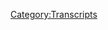 {{DEFAULTSORT:
    #_TRANSCRIPT_0226:November 7, 2018
}}{{Transcript
    | title         = [[226: November 7, 2018]]
    | caption       = [https://knowledgefight.libsyn.com/knowledge-fight-november-7-2018 Listen to this episode on Libsyn]
    | episodeNumber = [[226: November 7, 2018|226]]
    | length        = 01:19:48
}}

{{MessageBox
    | header     = Warning: Bot Generated Content
    | text       = This transcript was automatically generated by transcription software and likely contains many mistakes and misattributions. Please check the audio for definitive quotes, attribution, and context.
    | image      = N3yvass4myg91.webp
    | imagewidth = 50px
    | id         = warning
}}

{{TranscriptBlock
    | name      = Unknown Speaker
    | timestamp = 00:00:00.000
    | text      = Andy in Kansas, you're on the air, thanks for holding.
}}

{{TranscriptBlock
    | name      = Unknown Speaker
    | timestamp = 00:00:04.160
    | text      = Hello Alex, I'm a first time caller, I'm a huge fan, I love your work.
}}

{{TranscriptBlock
    | name      = Unknown Speaker
    | timestamp = 00:00:07.299
    | text      = I love you.
}}

{{TranscriptBlock
    | name      = Unknown Speaker
    | timestamp = 00:00:07.799
    | text      = Hey everybody, welcome back to Knowledge Fight, I'm Dan.
}}

{{TranscriptBlock
    | name      = Unknown Speaker
    | timestamp = 00:00:09.800
    | text      = I'm Jordan!
}}

{{TranscriptBlock
    | name      = Unknown Speaker
    | timestamp = 00:00:10.300
    | text      = We're a couple dudes who like to sit around, drink novelty beverages, and talk a little bit about Alex Jones.
}}

{{TranscriptBlock
    | name      = Unknown Speaker
    | timestamp = 00:00:14.099
    | text      = Indeed we are, Dan!
}}

{{TranscriptBlock
    | name      = Unknown Speaker
    | timestamp = 00:00:15.599
    | text      = Jordan.
}}

{{TranscriptBlock
    | name      = Unknown Speaker
    | timestamp = 00:00:16.100
    | text      = Dan, when was the last time you went to the sea?
}}

{{TranscriptBlock
    | name      = Unknown Speaker
    | timestamp = 00:00:18.300
    | text      = Went to the, does Lake Michigan count?
}}

{{TranscriptBlock
    | name      = Unknown Speaker
    | timestamp = 00:00:21.000
    | text      = No, it's a lake, it's not a sea!
}}

{{TranscriptBlock
    | name      = Unknown Speaker
    | timestamp = 00:00:22.699
    | text      = I feel like, no, visiting my parents down in Austin didn't go down to the bay.
}}

{{TranscriptBlock
    | name      = Unknown Speaker
    | timestamp = 00:00:31.199
    | text      = No, no.
}}

{{TranscriptBlock
    | name      = Unknown Speaker
    | timestamp = 00:00:32.200
    | text      = I don't know, it's been forever.
}}

{{TranscriptBlock
    | name      = Unknown Speaker
    | timestamp = 00:00:34.700
    | text      = I bet you probably went to a sea in Greece.
}}

{{TranscriptBlock
    | name      = Unknown Speaker
    | timestamp = 00:00:37.700
    | text      = Yeah, definitely, 2007.
}}

{{TranscriptBlock
    | name      = Unknown Speaker
    | timestamp = 00:00:39.700
    | text      = Yeah, you went to the Mediterranean, right?
}}

{{TranscriptBlock
    | name      = Unknown Speaker
    | timestamp = 00:00:41.700
    | text      = Eleven years ago I went to the sea.
}}

{{TranscriptBlock
    | name      = Unknown Speaker
    | timestamp = 00:00:42.700
    | text      = Yeah, that's a good length of time to go to the sea.
}}

{{TranscriptBlock
    | name      = Unknown Speaker
    | timestamp = 00:00:45.200
    | text      = During Matt Riggs' bachelor party when we stayed at a cabin, I went to the lake, and that was great.
}}

{{TranscriptBlock
    | name      = Unknown Speaker
    | timestamp = 00:00:51.200
    | text      = Yeah?
}}

{{TranscriptBlock
    | name      = Unknown Speaker
    | timestamp = 00:00:51.700
    | text      = I like swimming a lot, I belong in the water.
}}

{{TranscriptBlock
    | name      = Unknown Speaker
    | timestamp = 00:00:54.700
    | text      = Fresh water is not the same.
}}

{{TranscriptBlock
    | name      = Unknown Speaker
    | timestamp = 00:00:56.200
    | text      = It's not.
}}

{{TranscriptBlock
    | name      = Unknown Speaker
    | timestamp = 00:00:56.700
    | text      = It's not the same.
}}

{{TranscriptBlock
    | name      = Unknown Speaker
    | timestamp = 00:00:57.700
    | text      = Why do you ask?
}}

{{TranscriptBlock
    | name      = Unknown Speaker
    | timestamp = 00:00:58.200
    | text      = Um, no.
}}

{{TranscriptBlock
    | name      = Unknown Speaker
    | timestamp = 00:00:58.700
    | text      = Have you been yearning for the sea?
}}

{{TranscriptBlock
    | name      = Unknown Speaker
    | timestamp = 00:01:00.200
    | text      = No, actually I just thought about it and I was like, I don't even know if I've ever been to a sea.
}}

{{TranscriptBlock
    | name      = Unknown Speaker
    | timestamp = 00:01:04.700
    | text      = I mean, I used to live in Hawaii and I used to swim in the ocean all the time then.
}}

{{TranscriptBlock
    | name      = Unknown Speaker
    | timestamp = 00:01:07.700
    | text      = Yeah, but that's an ocean.
}}

{{TranscriptBlock
    | name      = Unknown Speaker
    | timestamp = 00:01:08.700
    | text      = Right, that's the sea.
}}

{{TranscriptBlock
    | name      = Unknown Speaker
    | timestamp = 00:01:09.700
    | text      = I'm defining the sea!
}}

{{TranscriptBlock
    | name      = Unknown Speaker
    | timestamp = 00:01:10.700
    | text      = Oh, you're saying just a sea.
}}

{{TranscriptBlock
    | name      = Unknown Speaker
    | timestamp = 00:01:11.700
    | text      = Because I've been to the ocean, I've been to the lake, and then I couldn't remember if I've ever been to the sea.
}}

{{TranscriptBlock
    | name      = Unknown Speaker
    | timestamp = 00:01:17.700
    | text      = Let's get you to the Dead Sea.
}}

{{TranscriptBlock
    | name      = Unknown Speaker
    | timestamp = 00:01:18.700
    | text      = I loved the Dead Sea.
}}

{{TranscriptBlock
    | name      = Unknown Speaker
    | timestamp = 00:01:20.200
    | text      = Let's get you to the Salt Lake.
}}

{{TranscriptBlock
    | name      = Unknown Speaker
    | timestamp = 00:01:21.700
    | text      = No, that's a salt lake.
}}

{{TranscriptBlock
    | name      = Unknown Speaker
    | timestamp = 00:01:22.700
    | text      = Never mind.
}}

{{TranscriptBlock
    | name      = Unknown Speaker
    | timestamp = 00:01:23.700
    | text      = Anyway.
}}

{{TranscriptBlock
    | name      = Unknown Speaker
    | timestamp = 00:01:24.700
    | text      = Isn't the Salt Lake a sea?
}}

{{TranscriptBlock
    | name      = Unknown Speaker
    | timestamp = 00:01:25.700
    | text      = Uh, yes.
}}

{{TranscriptBlock
    | name      = Unknown Speaker
    | timestamp = 00:01:26.700
    | text      = Doesn't that count?
}}

{{TranscriptBlock
    | name      = Unknown Speaker
    | timestamp = 00:01:27.700
    | text      = Have you seen the movie The Salton Sea?
}}

{{TranscriptBlock
    | name      = Unknown Speaker
    | timestamp = 00:01:29.700
    | text      = I have not seen the movie The Salton Sea.
}}

{{TranscriptBlock
    | name      = Unknown Speaker
    | timestamp = 00:01:31.700
    | text      = Let's start there.
}}

{{TranscriptBlock
    | name      = Unknown Speaker
    | timestamp = 00:01:32.700
    | text      = I saw the movie SLC Punk.
}}

{{TranscriptBlock
    | name      = Unknown Speaker
    | timestamp = 00:01:33.700
    | text      = Does that count?
}}

{{TranscriptBlock
    | name      = Unknown Speaker
    | timestamp = 00:01:34.700
    | text      = It does.
}}

{{TranscriptBlock
    | name      = Unknown Speaker
    | timestamp = 00:01:35.700
    | text      = So, hey guys, this is a show where I know a lot about swimming in the sea and Alex Jones.
}}

{{TranscriptBlock
    | name      = Unknown Speaker
    | timestamp = 00:01:39.700
    | text      = And I don't know anything about either, apparently.
}}

{{TranscriptBlock
    | name      = Unknown Speaker
    | timestamp = 00:01:42.700
    | text      = Guys, sorry about the delay on this episode.
}}

{{TranscriptBlock
    | name      = Unknown Speaker
    | timestamp = 00:01:45.200
    | text      = I have been a bit under the weather.
}}

{{TranscriptBlock
    | name      = Unknown Speaker
    | timestamp = 00:01:46.700
    | text      = I'd like to thank everybody for their well wishes on Twitter, that was very nice of people to wish me health.
}}

{{TranscriptBlock
    | name      = Unknown Speaker
    | timestamp = 00:01:52.700
    | text      = I'm feeling a bit better now.
}}

{{TranscriptBlock
    | name      = Unknown Speaker
    | timestamp = 00:01:54.700
    | text      = And we're on the other side of the midterms, which definitely makes things...
}}

{{TranscriptBlock
    | name      = Unknown Speaker
    | timestamp = 00:01:58.700
    | text      = You know, it feels better.
}}

{{TranscriptBlock
    | name      = Unknown Speaker
    | timestamp = 00:02:00.700
    | text      = Yeah, you know, I...
}}

{{TranscriptBlock
    | name      = Unknown Speaker
    | timestamp = 00:02:01.700
    | text      = It's like a fever broke, kind of, a little bit.
}}

{{TranscriptBlock
    | name      = Unknown Speaker
    | timestamp = 00:02:03.700
    | text      = I made the point is that it'd be weird to do an episode that would immediately be almost meaningless, you know?
}}

{{TranscriptBlock
    | name      = Unknown Speaker
    | timestamp = 00:02:10.699
    | text      = Because, like, the world changed.
}}

{{TranscriptBlock
    | name      = Unknown Speaker
    | timestamp = 00:02:12.699
    | text      = It would be slightly...
}}

{{TranscriptBlock
    | name      = Unknown Speaker
    | timestamp = 00:02:13.699
    | text      = Well, it didn't change.
}}

{{TranscriptBlock
    | name      = Unknown Speaker
    | timestamp = 00:02:14.699
    | text      = Not really.
}}

{{TranscriptBlock
    | name      = Unknown Speaker
    | timestamp = 00:02:15.699
    | text      = It's just that it's not winning us on one hand because we could predict exactly what would happen, which is basically...
}}

{{TranscriptBlock
    | name      = Unknown Speaker
    | timestamp = 00:02:20.699
    | text      = I think I texted you this.
}}

{{TranscriptBlock
    | name      = Unknown Speaker
    | timestamp = 00:02:22.699
    | text      = Like, no matter what happens, if the Republicans win everything, Alex will say, they tried to cheat and we won anyway.
}}

{{TranscriptBlock
    | name      = Unknown Speaker
    | timestamp = 00:02:30.699
    | text      = And if Democrats take control of anything, they'll be like, oh, they cheated.
}}

{{TranscriptBlock
    | name      = Unknown Speaker
    | timestamp = 00:02:33.699
    | text      = That is going to be the narrative no matter what.
}}

{{TranscriptBlock
    | name      = Unknown Speaker
    | timestamp = 00:02:35.699
    | text      = Yeah, but that was a disaster.
}}

{{TranscriptBlock
    | name      = Unknown Speaker
    | timestamp = 00:02:37.699
    | text      = That election was a disaster.
}}

{{TranscriptBlock
    | name      = Unknown Speaker
    | timestamp = 00:02:39.699
    | text      = We'll talk about that as we go along.
}}

{{TranscriptBlock
    | name      = Unknown Speaker
    | timestamp = 00:02:41.699
    | text      = And I disagree with you to some extent because I think there's flickers of great hope in terms of voting measures that passed throughout the country.
}}

{{TranscriptBlock
    | name      = Unknown Speaker
    | timestamp = 00:02:50.699
    | text      = The lifting of the rent control ban here in Chicago is very good.
}}

{{TranscriptBlock
    | name      = Unknown Speaker
    | timestamp = 00:02:55.699
    | text      = There are a couple candidates who made it that are very bright signs.
}}

{{TranscriptBlock
    | name      = Unknown Speaker
    | timestamp = 00:03:00.699
    | text      = The homelessness tax in San Francisco.
}}

{{TranscriptBlock
    | name      = Unknown Speaker
    | timestamp = 00:03:03.699
    | text      = That's wonderful.
}}

{{TranscriptBlock
    | name      = Unknown Speaker
    | timestamp = 00:03:04.699
    | text      = Sure. So there are positive things if you don't look at the big picture of...
}}

{{TranscriptBlock
    | name      = Unknown Speaker
    | timestamp = 00:03:12.699
    | text      = But the big changes that we may need aren't going to necessarily happen.
}}

{{TranscriptBlock
    | name      = Unknown Speaker
    | timestamp = 00:03:16.699
    | text      = Oh, they're not at all.
}}

{{TranscriptBlock
    | name      = Unknown Speaker
    | timestamp = 00:03:18.699
    | text      = But we'll get into this as this goes along.
}}

{{TranscriptBlock
    | name      = Unknown Speaker
    | timestamp = 00:03:20.699
    | text      = Yeah.
}}

{{TranscriptBlock
    | name      = Unknown Speaker
    | timestamp = 00:03:21.699
    | text      = I think that it was the right thing to do to not do an episode on Wednesday and do one here on Thursday because, especially, we knew that Alex Jones' show would be the same before the midterms,
}}

{{TranscriptBlock
    | name      = Unknown Speaker
    | timestamp = 00:03:33.699
    | text      = but likely quite different after.
}}

{{TranscriptBlock
    | name      = Unknown Speaker
    | timestamp = 00:03:35.699
    | text      = And so I'm glad that today we're going over the November 7th, 2018 episode, which is the day after the midterms.
}}

{{TranscriptBlock
    | name      = Unknown Speaker
    | timestamp = 00:03:43.699
    | text      = But before we get into that, I'd like to say thank you to someone who has donated to the show before and then bumped it up a little bit.
}}

{{TranscriptBlock
    | name      = Unknown Speaker
    | timestamp = 00:03:49.699
    | text      = Oh, shit!
}}

{{TranscriptBlock
    | name      = Unknown Speaker
    | timestamp = 00:03:50.699
    | text      = So we're very excited about this.
}}

{{TranscriptBlock
    | name      = Unknown Speaker
    | timestamp = 00:03:52.699
    | text      = And thank you so much, Destiny. You are now a technocrat.
}}

{{TranscriptBlock
    | name      = Unknown Speaker
    | timestamp = 00:03:55.699
    | text      = I'm a policy wonk.
}}

{{TranscriptBlock
    | name      = Unknown Speaker
    | timestamp = 00:03:57.699
    | text      = Go home to your mother and tell her you're brilliant.
}}

{{TranscriptBlock
    | name      = Unknown Speaker
    | timestamp = 00:03:59.699
    | text      = Someone sodomized and sent me a bucket of poop.
}}

{{TranscriptBlock
    | name      = Unknown Speaker
    | timestamp = 00:04:02.699
    | text      = Catty shark.
}}

{{TranscriptBlock
    | name      = Unknown Speaker
    | timestamp = 00:04:04.699
    | text      = Jar Jar Binks has a Caribbean black accent.
}}

{{TranscriptBlock
    | name      = Unknown Speaker
    | timestamp = 00:04:08.699
    | text      = He's a loser little titty baby.
}}

{{TranscriptBlock
    | name      = Unknown Speaker
    | timestamp = 00:04:11.699
    | text      = I don't want to hate black people.
}}

{{TranscriptBlock
    | name      = Unknown Speaker
    | timestamp = 00:04:13.699
    | text      = I renounce Jesus Christ.
}}

{{TranscriptBlock
    | name      = Unknown Speaker
    | timestamp = 00:04:15.699
    | text      = Thank you so much, Destiny.
}}

{{TranscriptBlock
    | name      = Unknown Speaker
    | timestamp = 00:04:16.699
    | text      = Thank you very much, Destiny.
}}

{{TranscriptBlock
    | name      = Unknown Speaker
    | timestamp = 00:04:17.699
    | text      = If you would like to support the show and become a policy wonk, you can do so by going to our website, knowledgefight.com, clicking that button that says support the show, and we would appreciate it.
}}

{{TranscriptBlock
    | name      = Unknown Speaker
    | timestamp = 00:04:26.699
    | text      = Hell yeah.
}}

{{TranscriptBlock
    | name      = Unknown Speaker
    | timestamp = 00:04:27.699
    | text      = That is what makes the show possible.
}}

{{TranscriptBlock
    | name      = Unknown Speaker
    | timestamp = 00:04:28.699
    | text      = Indeed.
}}

{{TranscriptBlock
    | name      = Unknown Speaker
    | timestamp = 00:04:29.699
    | text      = We do not have any advertisers or dark money behind us.
}}

{{TranscriptBlock
    | name      = Unknown Speaker
    | timestamp = 00:04:32.699
    | text      = None at all.
}}

{{TranscriptBlock
    | name      = Unknown Speaker
    | timestamp = 00:04:33.699
    | text      = But it takes...
}}

{{TranscriptBlock
    | name      = Unknown Speaker
    | timestamp = 00:04:35.699
    | text      = We're offering.
}}

{{TranscriptBlock
    | name      = Unknown Speaker
    | timestamp = 00:04:36.699
    | text      = Yeah.
}}

{{TranscriptBlock
    | name      = Unknown Speaker
    | timestamp = 00:04:37.699
    | text      = If you want in on this, we'll take it.
}}

{{TranscriptBlock
    | name      = Unknown Speaker
    | timestamp = 00:04:39.699
    | text      = We're buyable.
}}

{{TranscriptBlock
    | name      = Unknown Speaker
    | timestamp = 00:04:40.699
    | text      = Yeah.
}}

{{TranscriptBlock
    | name      = Unknown Speaker
    | timestamp = 00:04:41.699
    | text      = I'm cheap as shit.
}}

{{TranscriptBlock
    | name      = Unknown Speaker
    | timestamp = 00:04:42.699
    | text      = So we start today, and I told you right before we started recording something that I was feeling, and that is that I think that this is now a show, the Alex Jones show, at least on November 7th here.
}}

{{TranscriptBlock
    | name      = Unknown Speaker
    | timestamp = 00:04:56.699
    | text      = The brief window that we have after the midterms, this is now a show I can kind of get down on.
}}

{{TranscriptBlock
    | name      = Unknown Speaker
    | timestamp = 00:05:02.699
    | text      = Yeah.
}}

{{TranscriptBlock
    | name      = Unknown Speaker
    | timestamp = 00:05:03.699
    | text      = Because I think that Alex Jones gets it.
}}

{{TranscriptBlock
    | name      = Unknown Speaker
    | timestamp = 00:05:06.699
    | text      = I think he understands what happened in the midterms maybe more than he would like to reveal.
}}

{{TranscriptBlock
    | name      = Unknown Speaker
    | timestamp = 00:05:12.699
    | text      = All right.
}}

{{TranscriptBlock
    | name      = Unknown Speaker
    | timestamp = 00:05:13.699
    | text      = And I think in this first clip...
}}

{{TranscriptBlock
    | name      = Unknown Speaker
    | timestamp = 00:05:15.699
    | text      = Because I don't think anybody actually understands what happened in the midterms.
}}

{{TranscriptBlock
    | name      = Unknown Speaker
    | timestamp = 00:05:18.699
    | text      = I think a lot of people have a lot of little pieces, but as far as a full synthesis, maybe not so much.
}}

{{TranscriptBlock
    | name      = Unknown Speaker
    | timestamp = 00:05:24.699
    | text      = But in this first clip, I think we see some little glimmers of Alex being aware of his position now.
}}

{{TranscriptBlock
    | name      = Unknown Speaker
    | timestamp = 00:05:33.699
    | text      = This is the big takeaway for me, two things, allowing illegal cartel level concerted racketeering censorship in the last year accelerated to the election, and the House not passing voter ID, as Michael Savage said in a tweet, the rhinos blew their last chance.
}}

{{TranscriptBlock
    | name      = Unknown Speaker
    | timestamp = 00:05:56.699
    | text      = Because illegal aliens and folks voting the names of dead people took it over the edge along with the censorship.
}}

{{TranscriptBlock
    | name      = Unknown Speaker
    | timestamp = 00:06:05.699
    | text      = And now if we don't do something about the censorship, it's going to embolden even more censorship and deplatforming and harassment that's criminal.
}}

{{TranscriptBlock
    | name      = Unknown Speaker
    | timestamp = 00:06:12.699
    | text      = So now if Trump and the Republicans don't act decisively, they are aiding and abetting him.
}}

{{TranscriptBlock
    | name      = Unknown Speaker
    | timestamp = 00:06:17.699
    | text      = The president said he's about to act, and I trust the president, but I'm just saying this is a big deal.
}}

{{TranscriptBlock
    | name      = Unknown Speaker
    | timestamp = 00:06:23.699
    | text      = And, you know, the fact that Ted Cruz only won by like three points in Texas is horrifying.
}}

{{TranscriptBlock
    | name      = Unknown Speaker
    | timestamp = 00:06:30.699
    | text      = So I think that you see a little bit of fear in Alex's part because the results, especially in Texas, were not what he was expecting.
}}

{{TranscriptBlock
    | name      = Unknown Speaker
    | timestamp = 00:06:38.699
    | text      = I think that he probably thought Beto would do better than a normal Democratic candidate historically has.
}}

{{TranscriptBlock
    | name      = Unknown Speaker
    | timestamp = 00:06:45.699
    | text      = Which means losing by seven points.
}}

{{TranscriptBlock
    | name      = Unknown Speaker
    | timestamp = 00:06:47.699
    | text      = Right, or ten.
}}

{{TranscriptBlock
    | name      = Unknown Speaker
    | timestamp = 00:06:48.699
    | text      = Yeah, yeah, exactly.
}}

{{TranscriptBlock
    | name      = Unknown Speaker
    | timestamp = 00:06:49.699
    | text      = But to see him make it very competitive and win in places that it did not look like he was going to win, I think that Alex took that to be like, oh, fuck.
}}

{{TranscriptBlock
    | name      = Unknown Speaker
    | timestamp = 00:06:59.699
    | text      = Even Texas is changing on me.
}}

{{TranscriptBlock
    | name      = Unknown Speaker
    | timestamp = 00:07:02.699
    | text      = And I think Alex is also keenly aware, although he wouldn't want to talk about this, of the down ballot candidates that Beto helped push over the line.
}}

{{TranscriptBlock
    | name      = Unknown Speaker
    | timestamp = 00:07:11.699
    | text      = Absolutely.
}}

{{TranscriptBlock
    | name      = Unknown Speaker
    | timestamp = 00:07:12.699
    | text      = Because of the enthusiasm that he brought to the election, the fact that more people were coming out led to more Democratic down ballot candidates being able to win.
}}

{{TranscriptBlock
    | name      = Unknown Speaker
    | timestamp = 00:07:22.699
    | text      = So I think Alex has this position where he's like, I'm afraid.
}}

{{TranscriptBlock
    | name      = Unknown Speaker
    | timestamp = 00:07:25.699
    | text      = But, as we would have predicted, his narrative about it is, we need voter ID.
}}

{{TranscriptBlock
    | name      = Unknown Speaker
    | timestamp = 00:07:30.699
    | text      = We should have had more voter suppression. What is it with people?
}}

{{TranscriptBlock
    | name      = Unknown Speaker
    | timestamp = 00:07:33.699
    | text      = Exactly.
}}

{{TranscriptBlock
    | name      = Unknown Speaker
    | timestamp = 00:07:34.699
    | text      = What do black people really need to vote for?
}}

{{TranscriptBlock
    | name      = Unknown Speaker
    | timestamp = 00:07:38.699
    | text      = You know?
}}

{{TranscriptBlock
    | name      = Unknown Speaker
    | timestamp = 00:07:39.699
    | text      = Why do they really need to vote?
}}

{{TranscriptBlock
    | name      = Unknown Speaker
    | timestamp = 00:07:41.699
    | text      = We need voter ID.
}}

{{TranscriptBlock
    | name      = Unknown Speaker
    | timestamp = 00:07:42.699
    | text      = Here are the takeaways.
}}

{{TranscriptBlock
    | name      = Unknown Speaker
    | timestamp = 00:07:44.699
    | text      = I need to be back on Facebook and we need voter ID.
}}

{{TranscriptBlock
    | name      = Unknown Speaker
    | timestamp = 00:07:48.699
    | text      = Yeah, that sounds right.
}}

{{TranscriptBlock
    | name      = Unknown Speaker
    | timestamp = 00:07:50.699
    | text      = Yeah, that sounds about right for him.
}}

{{TranscriptBlock
    | name      = Unknown Speaker
    | timestamp = 00:07:51.699
    | text      = Depth analysis.
}}

{{TranscriptBlock
    | name      = Unknown Speaker
    | timestamp = 00:07:53.699
    | text      = Well, one thing I do like, one thing I do like is he's back to opposition towards the government, not just the Democrats and the globalists.
}}

{{TranscriptBlock
    | name      = Unknown Speaker
    | timestamp = 00:08:04.699
    | text      = He's back to the Republicans are aiding and abetting the death of, or whatever it is.
}}

{{TranscriptBlock
    | name      = Unknown Speaker
    | timestamp = 00:08:10.699
    | text      = He has a bit of an ability to pivot back to familiar territory and the position he plays well from.
}}

{{TranscriptBlock
    | name      = Unknown Speaker
    | timestamp = 00:08:18.699
    | text      = He was a center being asked to play point guard for a little bit.
}}

{{TranscriptBlock
    | name      = Unknown Speaker
    | timestamp = 00:08:22.699
    | text      = And now he can be like, all right, I can get back in the paint.
}}

{{TranscriptBlock
    | name      = Unknown Speaker
    | timestamp = 00:08:24.699
    | text      = Yeah, he's no Anthony Davis.
}}

{{TranscriptBlock
    | name      = Unknown Speaker
    | timestamp = 00:08:26.699
    | text      = No, so he now has-
}}

{{TranscriptBlock
    | name      = Unknown Speaker
    | timestamp = 00:08:28.699
    | text      = Or Janis Antetokounmpo.
}}

{{TranscriptBlock
    | name      = Unknown Speaker
    | timestamp = 00:08:31.699
    | text      = Say that six times fast.
}}

{{TranscriptBlock
    | name      = Unknown Speaker
    | timestamp = 00:08:32.700
    | text      = He's Greek. You should love that.
}}

{{TranscriptBlock
    | name      = Unknown Speaker
    | timestamp = 00:08:34.700
    | text      = I say F-caristo, Dan.
}}

{{TranscriptBlock
    | name      = Unknown Speaker
    | timestamp = 00:08:37.700
    | text      = I think that we are going to see at least a more familiar Alex and an Alex that isn't so, I don't know if playing out of his depth is the right way to put it.
}}

{{TranscriptBlock
    | name      = Unknown Speaker
    | timestamp = 00:08:48.700
    | text      = But there's been a real ugliness to his show lately because he doesn't have anything other than defend Trump against everything.
}}

{{TranscriptBlock
    | name      = Unknown Speaker
    | timestamp = 00:08:58.700
    | text      = And now with the idea of a Democratic House, there's a reason why Trump isn't doing the things that he wants him to do.
}}

{{TranscriptBlock
    | name      = Unknown Speaker
    | timestamp = 00:09:06.700
    | text      = Whereas before he had to come up with these stupidest explanations and now he'd be like, all these Democrats in the House.
}}

{{TranscriptBlock
    | name      = Unknown Speaker
    | timestamp = 00:09:12.700
    | text      = Now at the same time, I think that having that specific thing to complain about could lend itself to more extremism.
}}

{{TranscriptBlock
    | name      = Unknown Speaker
    | timestamp = 00:09:20.700
    | text      = Oh, yeah, absolutely.
}}

{{TranscriptBlock
    | name      = Unknown Speaker
    | timestamp = 00:09:22.700
    | text      = Which is a downside.
}}

{{TranscriptBlock
    | name      = Unknown Speaker
    | timestamp = 00:09:23.700
    | text      = Not a doubt in my mind.
}}

{{TranscriptBlock
    | name      = Unknown Speaker
    | timestamp = 00:09:25.700
    | text      = But in terms of this show, I think it'll become much more tolerable to listen to.
}}

{{TranscriptBlock
    | name      = Unknown Speaker
    | timestamp = 00:09:29.700
    | text      = Yeah, at the end of the day, at least our show is better.
}}

{{TranscriptBlock
    | name      = Unknown Speaker
    | timestamp = 00:09:31.700
    | text      = At least for me listening to this show, I will say this one episode.
}}

{{TranscriptBlock
    | name      = Unknown Speaker
    | timestamp = 00:09:35.700
    | text      = The midterms was a success.
}}

{{TranscriptBlock
    | name      = Unknown Speaker
    | timestamp = 00:09:37.700
    | text      = So in this next clip, Alex talks about how he likes to give people fake names.
}}

{{TranscriptBlock
    | name      = Unknown Speaker
    | timestamp = 00:09:41.700
    | text      = Every candidate establishment got behind, the Democrats lost.
}}

{{TranscriptBlock
    | name      = Unknown Speaker
    | timestamp = 00:09:44.700
    | text      = Whether it was a beta man here in Texas or whether it was Gilligan from Gilligan's Moron Island there in Florida.
}}

{{TranscriptBlock
    | name      = Unknown Speaker
    | timestamp = 00:09:52.700
    | text      = That would be a good show.
}}

{{TranscriptBlock
    | name      = Unknown Speaker
    | timestamp = 00:09:53.700
    | text      = I'm calling Florida Moron Island, I'm saying he's from Moron Island.
}}

{{TranscriptBlock
    | name      = Unknown Speaker
    | timestamp = 00:09:56.700
    | text      = I know his name's not Gilligan, I like to butcher their names.
}}

{{TranscriptBlock
    | name      = Unknown Speaker
    | timestamp = 00:09:59.700
    | text      = Because these people have been destroyed.
}}

{{TranscriptBlock
    | name      = Unknown Speaker
    | timestamp = 00:10:02.700
    | text      = So he likes to butcher people's names and that's all good fun.
}}

{{TranscriptBlock
    | name      = Unknown Speaker
    | timestamp = 00:10:04.700
    | text      = Yeah.
}}

{{TranscriptBlock
    | name      = Unknown Speaker
    | timestamp = 00:10:05.700
    | text      = But I do love the patheticness of him being like, he's Gilligan from Moron Island, now I'm not calling Florida Moron Island.
}}

{{TranscriptBlock
    | name      = Unknown Speaker
    | timestamp = 00:10:11.700
    | text      = Yeah, I mean I am.
}}

{{TranscriptBlock
    | name      = Unknown Speaker
    | timestamp = 00:10:13.700
    | text      = I believe absolutely it's Moron Island.
}}

{{TranscriptBlock
    | name      = Unknown Speaker
    | timestamp = 00:10:15.700
    | text      = It's very weird.
}}

{{TranscriptBlock
    | name      = Unknown Speaker
    | timestamp = 00:10:16.700
    | text      = It's very weird, the needing to be like, now Florida don't leave me.
}}

{{TranscriptBlock
    | name      = Unknown Speaker
    | timestamp = 00:10:19.700
    | text      = Yeah.
}}

{{TranscriptBlock
    | name      = Unknown Speaker
    | timestamp = 00:10:20.700
    | text      = Come on old white supremacists, we still need to stick around.
}}

{{TranscriptBlock
    | name      = Unknown Speaker
    | timestamp = 00:10:26.700
    | text      = Yeah, we need you.
}}

{{TranscriptBlock
    | name      = Unknown Speaker
    | timestamp = 00:10:27.700
    | text      = So like I'm saying, and I'm tipping my hand a little bit in terms of like I know what's coming a little bit and Alex's mood.
}}

{{TranscriptBlock
    | name      = Unknown Speaker
    | timestamp = 00:10:33.700
    | text      = I think in this next clip you can see that Alex, though he would like it to be, or at least previous to the midterms,
}}

{{TranscriptBlock
    | name      = Unknown Speaker
    | timestamp = 00:10:43.700
    | text      = he was saying that it was going to be a massive red wave and the Republicans were going to take everything and all that.
}}

{{TranscriptBlock
    | name      = Unknown Speaker
    | timestamp = 00:10:49.700
    | text      = I think in this next clip we see a very clear indication that given the results, Alex does recognize what this means for Trump.
}}

{{TranscriptBlock
    | name      = Unknown Speaker
    | timestamp = 00:10:56.700
    | text      = And he's a little worried about it and then he still wants to talk more about illegal voting.
}}

{{TranscriptBlock
    | name      = Unknown Speaker
    | timestamp = 00:11:01.700
    | text      = And it's a pretty big win for them there.
}}

{{TranscriptBlock
    | name      = Unknown Speaker
    | timestamp = 00:11:04.700
    | text      = Some GOP are trying to spin it that Obama lost 60 plus in the House and a whole bunch of senators.
}}

{{TranscriptBlock
    | name      = Unknown Speaker
    | timestamp = 00:11:10.700
    | text      = Well, yes, that's great.
}}

{{TranscriptBlock
    | name      = Unknown Speaker
    | timestamp = 00:11:12.700
    | text      = That's a bigger defeat.
}}

{{TranscriptBlock
    | name      = Unknown Speaker
    | timestamp = 00:11:13.700
    | text      = This could have been a lot worse.
}}

{{TranscriptBlock
    | name      = Unknown Speaker
    | timestamp = 00:11:15.700
    | text      = But the fact that Trump has had his legs cut out from under him with all the Internet censorship is a big deal.
}}

{{TranscriptBlock
    | name      = Unknown Speaker
    | timestamp = 00:11:21.700
    | text      = Joining us is Ted Nugent to give us his aftermath.
}}

{{TranscriptBlock
    | name      = Unknown Speaker
    | timestamp = 00:11:24.700
    | text      = Take you privately told me that he was putting a good face on it but he had a bad feeling. So did I.
}}

{{TranscriptBlock
    | name      = Unknown Speaker
    | timestamp = 00:11:31.700
    | text      = But again, I think the illegals and folks voting in dead people's names, which is confirmed everywhere, in many places pushed him over the top.
}}

{{TranscriptBlock
    | name      = Unknown Speaker
    | timestamp = 00:11:37.700
    | text      = So he's saying that without this illegal voting, we would have won.
}}

{{TranscriptBlock
    | name      = Unknown Speaker
    | timestamp = 00:11:41.700
    | text      = We would have won if it weren't for all the illegals voting.
}}

{{TranscriptBlock
    | name      = Unknown Speaker
    | timestamp = 00:11:44.700
    | text      = And now here's Ted Nugent with some expert analysis.
}}

{{TranscriptBlock
    | name      = Unknown Speaker
    | timestamp = 00:11:46.700
    | text      = The worst sentence I think I've ever heard is, we're going to have Ted Nugent to give his analysis.
}}

{{TranscriptBlock
    | name      = Unknown Speaker
    | timestamp = 00:11:52.700
    | text      = Yeah, that's not good.
}}

{{TranscriptBlock
    | name      = Unknown Speaker
    | timestamp = 00:11:53.700
    | text      = What?
}}

{{TranscriptBlock
    | name      = Unknown Speaker
    | timestamp = 00:11:54.700
    | text      = Unless he's coming to bring me hot licks.
}}

{{TranscriptBlock
    | name      = Unknown Speaker
    | timestamp = 00:11:56.700
    | text      = I'm still not interested in that.
}}

{{TranscriptBlock
    | name      = Unknown Speaker
    | timestamp = 00:11:58.700
    | text      = Nope.
}}

{{TranscriptBlock
    | name      = Unknown Speaker
    | timestamp = 00:11:59.700
    | text      = Yeah, so that's not great.
}}

{{TranscriptBlock
    | name      = Unknown Speaker
    | timestamp = 00:12:00.700
    | text      = But I think that Alex there is saying like a lot of these GOP people will try and say that in the past there have been much larger swings.
}}

{{TranscriptBlock
    | name      = Unknown Speaker
    | timestamp = 00:12:07.700
    | text      = And that may be true, but that doesn't mean that this still wasn't a loss.
}}

{{TranscriptBlock
    | name      = Unknown Speaker
    | timestamp = 00:12:10.700
    | text      = And a little bit of that, I think Alex has to recognize, and a little bit later Roger Stone is on the show,
}}

{{TranscriptBlock
    | name      = Unknown Speaker
    | timestamp = 00:12:16.700
    | text      = and I think he has to recognize that now that the House is controlled by Democrats, they have the ability to subpoena people.
}}

{{TranscriptBlock
    | name      = Unknown Speaker
    | timestamp = 00:12:24.700
    | text      = Oh yeah.
}}

{{TranscriptBlock
    | name      = Unknown Speaker
    | timestamp = 00:12:25.700
    | text      = And so Roger Stone is probably going to get subpoenaed real soon.
}}

{{TranscriptBlock
    | name      = Unknown Speaker
    | timestamp = 00:12:28.700
    | text      = Real soon.
}}

{{TranscriptBlock
    | name      = Unknown Speaker
    | timestamp = 00:12:29.700
    | text      = And there's all sorts of other investigations that they could gum up the works with.
}}

{{TranscriptBlock
    | name      = Unknown Speaker
    | timestamp = 00:12:33.700
    | text      = You would hope that they would use that power judiciously and actually go after real things that should be investigated.
}}

{{TranscriptBlock
    | name      = Unknown Speaker
    | timestamp = 00:12:40.700
    | text      = But, I mean, they could basically turn this next two years into a procession of terrible investigations.
}}

{{TranscriptBlock
    | name      = Unknown Speaker
    | timestamp = 00:12:50.700
    | text      = I mean, in all honesty, Trump turned the next two years into a procession of investigations by doing all the crimes.
}}

{{TranscriptBlock
    | name      = Unknown Speaker
    | timestamp = 00:12:58.700
    | text      = That is true.
}}

{{TranscriptBlock
    | name      = Unknown Speaker
    | timestamp = 00:12:59.700
    | text      = You know, it's not like he's on the up and up and they're doing spurious investigations.
}}

{{TranscriptBlock
    | name      = Unknown Speaker
    | timestamp = 00:13:03.700
    | text      = This isn't Benghazi.
}}

{{TranscriptBlock
    | name      = Unknown Speaker
    | timestamp = 00:13:04.700
    | text      = Yeah, even the most ridiculous investigation they could do probably has a crime behind it.
}}

{{TranscriptBlock
    | name      = Unknown Speaker
    | timestamp = 00:13:10.700
    | text      = Yeah, there's a whole world in front of them.
}}

{{TranscriptBlock
    | name      = Unknown Speaker
    | timestamp = 00:13:14.700
    | text      = It's like unlocking a new level in an open world game.
}}

{{TranscriptBlock
    | name      = Unknown Speaker
    | timestamp = 00:13:19.700
    | text      = There's all sorts of places, new mission chains.
}}

{{TranscriptBlock
    | name      = Unknown Speaker
    | timestamp = 00:13:22.700
    | text      = Oh, you can go anywhere.
}}

{{TranscriptBlock
    | name      = Unknown Speaker
    | timestamp = 00:13:23.700
    | text      = Yeah, it's very exciting.
}}

{{TranscriptBlock
    | name      = Unknown Speaker
    | timestamp = 00:13:25.700
    | text      = But you know, I think Alex recognizes that on one level.
}}

{{TranscriptBlock
    | name      = Unknown Speaker
    | timestamp = 00:13:29.700
    | text      = And then bigger picture than that, I think Alex knows strategically that in order for Trump to be the thing that galvanizes people,
}}

{{TranscriptBlock
    | name      = Unknown Speaker
    | timestamp = 00:13:38.700
    | text      = to be the person that he tries to make Trump appear to be,
}}

{{TranscriptBlock
    | name      = Unknown Speaker
    | timestamp = 00:13:44.700
    | text      = he needs just a rubber stamp through Congress because his positions are unpopular.
}}

{{TranscriptBlock
    | name      = Unknown Speaker
    | timestamp = 00:13:49.700
    | text      = And so without the Republicans controlling both houses and being able to push things through,
}}

{{TranscriptBlock
    | name      = Unknown Speaker
    | timestamp = 00:13:55.700
    | text      = he's going to be like, I want to deport all, I don't know.
}}

{{TranscriptBlock
    | name      = Unknown Speaker
    | timestamp = 00:14:00.700
    | text      = Anybody.
}}

{{TranscriptBlock
    | name      = Unknown Speaker
    | timestamp = 00:14:01.700
    | text      = Lebanese.
}}

{{TranscriptBlock
    | name      = Unknown Speaker
    | timestamp = 00:14:02.700
    | text      = Deport them all.
}}

{{TranscriptBlock
    | name      = Unknown Speaker
    | timestamp = 00:14:03.700
    | text      = Deport all the Lebanese.
}}

{{TranscriptBlock
    | name      = Unknown Speaker
    | timestamp = 00:14:04.700
    | text      = He does not even know what Lebanese means.
}}

{{TranscriptBlock
    | name      = Unknown Speaker
    | timestamp = 00:14:07.700
    | text      = He doesn't know Lebanon is a place.
}}

{{TranscriptBlock
    | name      = Unknown Speaker
    | timestamp = 00:14:09.700
    | text      = It was just a random poll on my part.
}}

{{TranscriptBlock
    | name      = Unknown Speaker
    | timestamp = 00:14:11.700
    | text      = But then the House will be like, nope, not going to happen, not going to go anywhere.
}}

{{TranscriptBlock
    | name      = Unknown Speaker
    | timestamp = 00:14:14.700
    | text      = He can try and encourage legislation that's really regressive to go through and it'll just die in the House.
}}

{{TranscriptBlock
    | name      = Unknown Speaker
    | timestamp = 00:14:21.700
    | text      = I wish that were true.
}}

{{TranscriptBlock
    | name      = Unknown Speaker
    | timestamp = 00:14:22.700
    | text      = I think it will with real serious issues.
}}

{{TranscriptBlock
    | name      = Unknown Speaker
    | timestamp = 00:14:26.700
    | text      = Maybe not.
}}

{{TranscriptBlock
    | name      = Unknown Speaker
    | timestamp = 00:14:28.700
    | text      = Look, we're assuming a lot in terms of having some faith in Democrats to not roll over.
}}

{{TranscriptBlock
    | name      = Unknown Speaker
    | timestamp = 00:14:37.700
    | text      = They needed a, they needed to do, they needed to get like at least 45 to 60 seats in order to keep Pelosi from being the Speaker of the House.
}}

{{TranscriptBlock
    | name      = Unknown Speaker
    | timestamp = 00:14:47.700
    | text      = And that's not going to happen.
}}

{{TranscriptBlock
    | name      = Unknown Speaker
    | timestamp = 00:14:48.700
    | text      = She's going to stay Speaker of the House and the whole time we're going to pass Republican light versions.
}}

{{TranscriptBlock
    | name      = Unknown Speaker
    | timestamp = 00:14:53.700
    | text      = It's possible.
}}

{{TranscriptBlock
    | name      = Unknown Speaker
    | timestamp = 00:14:54.700
    | text      = It's going to be a disaster.
}}

{{TranscriptBlock
    | name      = Unknown Speaker
    | timestamp = 00:14:55.700
    | text      = As we're recording this right now, let's hope that's not the case, but that is possible.
}}

{{TranscriptBlock
    | name      = Unknown Speaker
    | timestamp = 00:14:59.700
    | text      = Even if it is that, I still think that you wouldn't be able to do as much as you could with a Republican controlled entirety of Congress.
}}

{{TranscriptBlock
    | name      = Unknown Speaker
    | timestamp = 00:15:07.700
    | text      = So I think, I think that there's that.
}}

{{TranscriptBlock
    | name      = Unknown Speaker
    | timestamp = 00:15:10.700
    | text      = And I think that Alex recognizes that as there's diminishing returns in actual things that he's getting done,
}}

{{TranscriptBlock
    | name      = Unknown Speaker
    | timestamp = 00:15:16.700
    | text      = the veneer of this like super powerful, I can fix everything guy is going to go away.
}}

{{TranscriptBlock
    | name      = Unknown Speaker
    | timestamp = 00:15:22.700
    | text      = And when that veneer goes away, being as propagandist becomes much more difficult because you have to then like you don't have a hero to worship.
}}

{{TranscriptBlock
    | name      = Unknown Speaker
    | timestamp = 00:15:30.700
    | text      = You have just an inefficient bureaucrat.
}}

{{TranscriptBlock
    | name      = Unknown Speaker
    | timestamp = 00:15:32.700
    | text      = And I don't think that that's going to be something he wants to do.
}}

{{TranscriptBlock
    | name      = Unknown Speaker
    | timestamp = 00:15:35.700
    | text      = I see now I'm looking forward to all of the executive orders that Trump is going to sign that are patently illegal.
}}

{{TranscriptBlock
    | name      = Unknown Speaker
    | timestamp = 00:15:44.700
    | text      = They are going to be nonstop executive orders that even the, even the Supreme Court is going to be like, come on, man.
}}

{{TranscriptBlock
    | name      = Unknown Speaker
    | timestamp = 00:15:50.700
    | text      = We want to do evil things.
}}

{{TranscriptBlock
    | name      = Unknown Speaker
    | timestamp = 00:15:53.700
    | text      = And you're dumb.
}}

{{TranscriptBlock
    | name      = Unknown Speaker
    | timestamp = 00:15:54.700
    | text      = In my new executive order, I get free food for life.
}}

{{TranscriptBlock
    | name      = Unknown Speaker
    | timestamp = 00:15:58.700
    | text      = All right.
}}

{{TranscriptBlock
    | name      = Unknown Speaker
    | timestamp = 00:15:59.700
    | text      = I own three McDonald's now.
}}

{{TranscriptBlock
    | name      = Unknown Speaker
    | timestamp = 00:16:01.700
    | text      = Sure.
}}

{{TranscriptBlock
    | name      = Unknown Speaker
    | timestamp = 00:16:02.700
    | text      = OK.
}}

{{TranscriptBlock
    | name      = Unknown Speaker
    | timestamp = 00:16:03.700
    | text      = At least offensive thing possible.
}}

{{TranscriptBlock
    | name      = Unknown Speaker
    | timestamp = 00:16:05.700
    | text      = So we got Ted Nugent coming in with his analysis.
}}

{{TranscriptBlock
    | name      = Unknown Speaker
    | timestamp = 00:16:08.700
    | text      = Why?
}}

{{TranscriptBlock
    | name      = Unknown Speaker
    | timestamp = 00:16:09.700
    | text      = I'll say this. Most of their interview seems to boil down to Alex is mad at Texas and the Motor City madman is real pissed off at Michigan.
}}

{{TranscriptBlock
    | name      = Unknown Speaker
    | timestamp = 00:16:18.700
    | text      = The two of them are just really bad at their home state.
}}

{{TranscriptBlock
    | name      = Unknown Speaker
    | timestamp = 00:16:22.700
    | text      = At their hometowns.
}}

{{TranscriptBlock
    | name      = Unknown Speaker
    | timestamp = 00:16:23.700
    | text      = Because they're swinging left.
}}

{{TranscriptBlock
    | name      = Unknown Speaker
    | timestamp = 00:16:24.700
    | text      = Yeah.
}}

{{TranscriptBlock
    | name      = Unknown Speaker
    | timestamp = 00:16:25.700
    | text      = You know, and so like they're like, this is not what I sang about.
}}

{{TranscriptBlock
    | name      = Unknown Speaker
    | timestamp = 00:16:30.700
    | text      = And Alex, this is not what I screamed about.
}}

{{TranscriptBlock
    | name      = Unknown Speaker
    | timestamp = 00:16:32.700
    | text      = And actually, I think Ted Nugent says something really insightful here.
}}

{{TranscriptBlock
    | name      = Unknown Speaker
    | timestamp = 00:16:36.700
    | text      = I'm an eternal maniacal optimist.
}}

{{TranscriptBlock
    | name      = Unknown Speaker
    | timestamp = 00:16:40.700
    | text      = I believe in the Constitution, the Bill of Rights, the Declaration of Independence.
}}

{{TranscriptBlock
    | name      = Unknown Speaker
    | timestamp = 00:16:44.700
    | text      = I believe in the Ten Commandments of the Golden Rule.
}}

{{TranscriptBlock
    | name      = Unknown Speaker
    | timestamp = 00:16:46.700
    | text      = I believe in loving your neighbor and helping your family and neighbor and being in the asset column and making sacrifices and taking risks so that you are a productive member of your community so that you can help others when they need it.
}}

{{TranscriptBlock
    | name      = Unknown Speaker
    | timestamp = 00:16:58.700
    | text      = And I know these people.
}}

{{TranscriptBlock
    | name      = Unknown Speaker
    | timestamp = 00:16:59.700
    | text      = I know they're everywhere.
}}

{{TranscriptBlock
    | name      = Unknown Speaker
    | timestamp = 00:17:01.700
    | text      = But guess what?
}}

{{TranscriptBlock
    | name      = Unknown Speaker
    | timestamp = 00:17:02.700
    | text      = We're outnumbered.
}}

{{TranscriptBlock
    | name      = Unknown Speaker
    | timestamp = 00:17:04.700
    | text      = Sure.
}}

{{TranscriptBlock
    | name      = Unknown Speaker
    | timestamp = 00:17:05.700
    | text      = See, people who believe that we should turn Michigan into a San Francisco feces and needle zone outnumber conscientious, positive, constitutional free Michiganiacs.
}}

{{TranscriptBlock
    | name      = Unknown Speaker
    | timestamp = 00:17:20.700
    | text      = I'm helpless.
}}

{{TranscriptBlock
    | name      = Unknown Speaker
    | timestamp = 00:17:23.700
    | text      = So, I mean, his characterization of the two sides is wrong, but I think he's starting to recognize that, uh-oh, the thing that I like is not the most popular thing.
}}

{{TranscriptBlock
    | name      = Unknown Speaker
    | timestamp = 00:17:32.700
    | text      = Ooh, not at all.
}}

{{TranscriptBlock
    | name      = Unknown Speaker
    | timestamp = 00:17:33.700
    | text      = And I think that that's a step in the right direction.
}}

{{TranscriptBlock
    | name      = Unknown Speaker
    | timestamp = 00:17:36.700
    | text      = I mean, granted, he goes on to say that, like, in response to that, I'm going to fight even harder, which is within his right to do.
}}

{{TranscriptBlock
    | name      = Unknown Speaker
    | timestamp = 00:17:42.700
    | text      = He believes in the Constitution and the Ten Commandments, which is why he said we should kill Hillary, you know, in accordance with the Constitution and the Ten Commandments.
}}

{{TranscriptBlock
    | name      = Unknown Speaker
    | timestamp = 00:17:57.700
    | text      = Two things that both, I mean, strongly advocate murdering political opponents.
}}

{{TranscriptBlock
    | name      = Unknown Speaker
    | timestamp = 00:18:03.700
    | text      = Right, right, absolutely.
}}

{{TranscriptBlock
    | name      = Unknown Speaker
    | timestamp = 00:18:04.700
    | text      = And, uh, God, I know one thing about him.
}}

{{TranscriptBlock
    | name      = Unknown Speaker
    | timestamp = 00:18:06.700
    | text      = Yeah.
}}

{{TranscriptBlock
    | name      = Unknown Speaker
    | timestamp = 00:18:07.700
    | text      = He was super into, like, staged displays of, like, high-power weaponry where you're threatening elected figures.
}}

{{TranscriptBlock
    | name      = Unknown Speaker
    | timestamp = 00:18:14.700
    | text      = See, now, actually, he was.
}}

{{TranscriptBlock
    | name      = Unknown Speaker
    | timestamp = 00:18:16.700
    | text      = In the Old Testament.
}}

{{TranscriptBlock
    | name      = Unknown Speaker
    | timestamp = 00:18:17.700
    | text      = Yeah, like, super.
}}

{{TranscriptBlock
    | name      = Unknown Speaker
    | timestamp = 00:18:18.700
    | text      = Remember Elisha setting that piece of wood on fire and then they killed all of the priests who didn't?
}}

{{TranscriptBlock
    | name      = Unknown Speaker
    | timestamp = 00:18:24.700
    | text      = And then everybody did some fucking sweet solos.
}}

{{TranscriptBlock
    | name      = Unknown Speaker
    | timestamp = 00:18:26.700
    | text      = And they did some cat scratch.
}}

{{TranscriptBlock
    | name      = Unknown Speaker
    | timestamp = 00:18:30.700
    | text      = God scratch fever, burning some wood with some God.
}}

{{TranscriptBlock
    | name      = Unknown Speaker
    | timestamp = 00:18:34.700
    | text      = God's got the devil in a stranglehold.
}}

{{TranscriptBlock
    | name      = Unknown Speaker
    | timestamp = 00:18:37.700
    | text      = So, this next clip, because he's talking to Ted Nugent and they both love guns, Alex accidentally says that you should shoot liberals.
}}

{{TranscriptBlock
    | name      = Unknown Speaker
    | timestamp = 00:18:44.700
    | text      = Yeah, of course.
}}

{{TranscriptBlock
    | name      = Unknown Speaker
    | timestamp = 00:18:45.700
    | text      = We need more people to do what you're doing, what I've done, what Ted, what Trump is doing is get really aggressive and not let these people push us around and understand that they're like cancer and have to be dealt with and do outreach, try to take leftists out and deprogram them, try to take them, shoot them, try to take them camping.
}}

{{TranscriptBlock
    | name      = Unknown Speaker
    | timestamp = 00:19:04.700
    | text      = Try to take them shooting, shoot them.
}}

{{TranscriptBlock
    | name      = Unknown Speaker
    | timestamp = 00:19:07.700
    | text      = Try to take them, shoot them.
}}

{{TranscriptBlock
    | name      = Unknown Speaker
    | timestamp = 00:19:08.700
    | text      = I know he's trying to say shooting.
}}

{{TranscriptBlock
    | name      = Unknown Speaker
    | timestamp = 00:19:10.700
    | text      = Yeah.
}}

{{TranscriptBlock
    | name      = Unknown Speaker
    | timestamp = 00:19:11.700
    | text      = But he does slip up and say, take them, shoot them.
}}

{{TranscriptBlock
    | name      = Unknown Speaker
    | timestamp = 00:19:13.700
    | text      = Yeah, yeah, yeah.
}}

{{TranscriptBlock
    | name      = Unknown Speaker
    | timestamp = 00:19:14.700
    | text      = Yep.
}}

{{TranscriptBlock
    | name      = Unknown Speaker
    | timestamp = 00:19:15.700
    | text      = That's a, that's a, why, why do you guys still do it?
}}

{{TranscriptBlock
    | name      = Unknown Speaker
    | timestamp = 00:19:21.700
    | text      = Right wing conservatives have murdered a lot of people recently due to shit you say and you're still saying it.
}}

{{TranscriptBlock
    | name      = Unknown Speaker
    | timestamp = 00:19:28.700
    | text      = It's interesting that you see that Freudian slip in his brain because I know, and if we were a show like his, we would be like, he literally said that you should shoot liberals.
}}

{{TranscriptBlock
    | name      = Unknown Speaker
    | timestamp = 00:19:36.700
    | text      = Yeah, yeah, yeah.
}}

{{TranscriptBlock
    | name      = Unknown Speaker
    | timestamp = 00:19:37.700
    | text      = And you would keep that clip and you would play it and you would do, oh yeah, do you remember when Alex Jones said we should shoot?
}}

{{TranscriptBlock
    | name      = Unknown Speaker
    | timestamp = 00:19:43.700
    | text      = I would cut out the part where he says outreach.
}}

{{TranscriptBlock
    | name      = Unknown Speaker
    | timestamp = 00:19:45.700
    | text      = So just as they're a cancer, they need to be dealt with, take them out, shoot them.
}}

{{TranscriptBlock
    | name      = Unknown Speaker
    | timestamp = 00:19:49.700
    | text      = Yeah, absolutely.
}}

{{TranscriptBlock
    | name      = Unknown Speaker
    | timestamp = 00:19:50.700
    | text      = I would do something like that.
}}

{{TranscriptBlock
    | name      = Unknown Speaker
    | timestamp = 00:19:51.700
    | text      = But we're fucking adults and we understand he fucking had a slip of the tongue because that's kind of what he's thinking.
}}

{{TranscriptBlock
    | name      = Unknown Speaker
    | timestamp = 00:19:56.700
    | text      = That's kind of what he was saying.
}}

{{TranscriptBlock
    | name      = Unknown Speaker
    | timestamp = 00:19:58.700
    | text      = That's kind of what he believes.
}}

{{TranscriptBlock
    | name      = Unknown Speaker
    | timestamp = 00:19:59.700
    | text      = But the idea of like, yeah, having an outreach thing where you teach people that guns aren't that scary, the outdoors is nice.
}}

{{TranscriptBlock
    | name      = Unknown Speaker
    | timestamp = 00:20:05.700
    | text      = Sure.
}}

{{TranscriptBlock
    | name      = Unknown Speaker
    | timestamp = 00:20:06.700
    | text      = I don't know if that's going to get people to be weirdo patriots, but sure.
}}

{{TranscriptBlock
    | name      = Unknown Speaker
    | timestamp = 00:20:10.700
    | text      = I also think that's a terrible idea considering where the country is going to give what is ostensibly the enemy you believe you should kill training and weapons.
}}

{{TranscriptBlock
    | name      = Unknown Speaker
    | timestamp = 00:20:21.700
    | text      = Well, and like the times that I've heard Alex talk about going out with people who don't like guns and going shooting, it sounds like a dangerous affair.
}}

{{TranscriptBlock
    | name      = Unknown Speaker
    | timestamp = 00:20:28.700
    | text      = You keep talking about like those explosives that you shoot and like one of them exploded a cinder block and it hit him in the head.
}}

{{TranscriptBlock
    | name      = Unknown Speaker
    | timestamp = 00:20:35.700
    | text      = Wait, what? He shoots explosives?
}}

{{TranscriptBlock
    | name      = Unknown Speaker
    | timestamp = 00:20:38.700
    | text      = We talked about this a long time ago.
}}

{{TranscriptBlock
    | name      = Unknown Speaker
    | timestamp = 00:20:39.700
    | text      = I know, but I mean.
}}

{{TranscriptBlock
    | name      = Unknown Speaker
    | timestamp = 00:20:40.700
    | text      = It was with the cast of Silicon Valley.
}}

{{TranscriptBlock
    | name      = Unknown Speaker
    | timestamp = 00:20:43.700
    | text      = Oh, that's right. That's right. That's right. Now I remember.
}}

{{TranscriptBlock
    | name      = Unknown Speaker
    | timestamp = 00:20:46.700
    | text      = Where he got hit in the head with a cinder block.
}}

{{TranscriptBlock
    | name      = Unknown Speaker
    | timestamp = 00:20:48.700
    | text      = Yep.
}}

{{TranscriptBlock
    | name      = Unknown Speaker
    | timestamp = 00:20:49.700
    | text      = He's like, that was a good time. Mike Judge was laughing.
}}

{{TranscriptBlock
    | name      = Unknown Speaker
    | timestamp = 00:20:51.700
    | text      = We need him to go out shooting with more casts.
}}

{{TranscriptBlock
    | name      = Unknown Speaker
    | timestamp = 00:20:54.700
    | text      = Perhaps we'll get hit with a larger piece of a cinder block.
}}

{{TranscriptBlock
    | name      = Unknown Speaker
    | timestamp = 00:20:57.700
    | text      = So in the country right now, we're dealing with some pretty serious radicalization of the right, obviously.
}}

{{TranscriptBlock
    | name      = Unknown Speaker
    | timestamp = 00:21:03.700
    | text      = We see it all around us. We see it manifest through murders, bomb scares, all sorts of fun news cycles.
}}

{{TranscriptBlock
    | name      = Unknown Speaker
    | timestamp = 00:21:12.700
    | text      = Yeah, you know, good days.
}}

{{TranscriptBlock
    | name      = Unknown Speaker
    | timestamp = 00:21:14.700
    | text      = And in this next clip, Alex has an interesting take on that phenomenon.
}}

{{TranscriptBlock
    | name      = Unknown Speaker
    | timestamp = 00:21:18.700
    | text      = And if you want to have a political and economic fight, you're going to get one.
}}

{{TranscriptBlock
    | name      = Unknown Speaker
    | timestamp = 00:21:21.700
    | text      = This is a war and they're organized to take us over.
}}

{{TranscriptBlock
    | name      = Unknown Speaker
    | timestamp = 00:21:24.700
    | text      = You get it. I get it. They used to call us extreme.
}}

{{TranscriptBlock
    | name      = Unknown Speaker
    | timestamp = 00:21:27.700
    | text      = They don't need more because they say the Republicans are radicalizing.
}}

{{TranscriptBlock
    | name      = Unknown Speaker
    | timestamp = 00:21:30.700
    | text      = It's because the left is radical. We weren't ever radical.
}}

{{TranscriptBlock
    | name      = Unknown Speaker
    | timestamp = 00:21:33.700
    | text      = Freedom is radical compared to tyranny, but they're coming after us.
}}

{{TranscriptBlock
    | name      = Unknown Speaker
    | timestamp = 00:21:36.700
    | text      = We don't have a choice.
}}

{{TranscriptBlock
    | name      = Unknown Speaker
    | timestamp = 00:21:38.700
    | text      = They made me do it.
}}

{{TranscriptBlock
    | name      = Unknown Speaker
    | timestamp = 00:21:40.700
    | text      = It's the same stupid argument as like, I'm only racist because you kept calling me racist.
}}

{{TranscriptBlock
    | name      = Unknown Speaker
    | timestamp = 00:21:44.700
    | text      = What did you expect to happen?
}}

{{TranscriptBlock
    | name      = Unknown Speaker
    | timestamp = 00:21:46.700
    | text      = Oh my God.
}}

{{TranscriptBlock
    | name      = Unknown Speaker
    | timestamp = 00:21:47.700
    | text      = I'm only radical because you're radical and you made me do it.
}}

{{TranscriptBlock
    | name      = Unknown Speaker
    | timestamp = 00:21:50.700
    | text      = It had to happen.
}}

{{TranscriptBlock
    | name      = Unknown Speaker
    | timestamp = 00:21:51.700
    | text      = It had to happen.
}}

{{TranscriptBlock
    | name      = Unknown Speaker
    | timestamp = 00:21:52.700
    | text      = It definitely wasn't there before.
}}

{{TranscriptBlock
    | name      = Unknown Speaker
    | timestamp = 00:21:54.700
    | text      = It wasn't a phenomenon that's been going on in this country in waves for the last forever.
}}

{{TranscriptBlock
    | name      = Unknown Speaker
    | timestamp = 00:21:59.700
    | text      = You know what? It was our fault for radicalizing the Oath Keepers.
}}

{{TranscriptBlock
    | name      = Unknown Speaker
    | timestamp = 00:22:03.700
    | text      = If we had never elected a black president, they would never have felt the need to go out and murder people, Dan.
}}

{{TranscriptBlock
    | name      = Unknown Speaker
    | timestamp = 00:22:09.700
    | text      = I honestly think in private company, Alex might agree with that.
}}

{{TranscriptBlock
    | name      = Unknown Speaker
    | timestamp = 00:22:12.700
    | text      = Oh, I think so. I think so too.
}}

{{TranscriptBlock
    | name      = Unknown Speaker
    | timestamp = 00:22:14.700
    | text      = I think he might, as long as there wasn't a bugged room, might say that.
}}

{{TranscriptBlock
    | name      = Unknown Speaker
    | timestamp = 00:22:18.700
    | text      = So now, I believe that in terms of conservatism, one of their best arguments that they have is the belief in self-determination.
}}

{{TranscriptBlock
    | name      = Unknown Speaker
    | timestamp = 00:22:28.700
    | text      = Sure.
}}

{{TranscriptBlock
    | name      = Unknown Speaker
    | timestamp = 00:22:29.700
    | text      = I believe that. I believe that when you say, you believe that everybody has the right to choose how to live their life,
}}

{{TranscriptBlock
    | name      = Unknown Speaker
    | timestamp = 00:22:36.700
    | text      = I think that you're on a good rock to stand on.
}}

{{TranscriptBlock
    | name      = Unknown Speaker
    | timestamp = 00:22:41.700
    | text      = The part where you then legislate those rights to choose, that's where your bullshit kind of shines through.
}}

{{TranscriptBlock
    | name      = Unknown Speaker
    | timestamp = 00:22:49.700
    | text      = Sure. I agree with you there, but I'm just talking philosophically.
}}

{{TranscriptBlock
    | name      = Unknown Speaker
    | timestamp = 00:22:53.700
    | text      = I think that that is a good starting block, and it's pretty tough to undermine the idea of just saying,
}}

{{TranscriptBlock
    | name      = Unknown Speaker
    | timestamp = 00:22:59.700
    | text      = I believe that people have the right to live their life how they see fit.
}}

{{TranscriptBlock
    | name      = Unknown Speaker
    | timestamp = 00:23:02.700
    | text      = Sure.
}}

{{TranscriptBlock
    | name      = Unknown Speaker
    | timestamp = 00:23:03.700
    | text      = I think that's true. Now, interestingly, Ted Nugent starts talking about his belief in self-determination,
}}

{{TranscriptBlock
    | name      = Unknown Speaker
    | timestamp = 00:23:10.700
    | text      = and it weaves very quickly into determining how other people live.
}}

{{TranscriptBlock
    | name      = Unknown Speaker
    | timestamp = 00:23:15.700
    | text      = These people are coming to conquer you. You better start getting in their damn faces.
}}

{{TranscriptBlock
    | name      = Unknown Speaker
    | timestamp = 00:23:21.700
    | text      = Yeah, bottom line is, if you believe enough in the American dream, and you choose your own path in life,
}}

{{TranscriptBlock
    | name      = Unknown Speaker
    | timestamp = 00:23:29.700
    | text      = and you do the best that you can do, if you believe in that, you can't just do it unto yourself.
}}

{{TranscriptBlock
    | name      = Unknown Speaker
    | timestamp = 00:23:36.700
    | text      = You have to demand that from everyone around you.
}}

{{TranscriptBlock
    | name      = Unknown Speaker
    | timestamp = 00:23:38.700
    | text      = What?
}}

{{TranscriptBlock
    | name      = Unknown Speaker
    | timestamp = 00:23:39.700
    | text      = And when you see slovenly behavior, when you see liberal denial and fake news and political correct scourge,
}}

{{TranscriptBlock
    | name      = Unknown Speaker
    | timestamp = 00:23:47.700
    | text      = when you see it, you can't just walk away and shrug your shoulders and go, oh, well, nothing I can do.
}}

{{TranscriptBlock
    | name      = Unknown Speaker
    | timestamp = 00:23:52.700
    | text      = Well, there is something you can do. We need to be firm.
}}

{{TranscriptBlock
    | name      = Unknown Speaker
    | timestamp = 00:23:56.700
    | text      = So that smacks of like...
}}

{{TranscriptBlock
    | name      = Unknown Speaker
    | timestamp = 00:24:00.700
    | text      = Everybody should have the right to choose, but when you see people choosing wrong, you gotta choose for them, Dan.
}}

{{TranscriptBlock
    | name      = Unknown Speaker
    | timestamp = 00:24:06.700
    | text      = Duh!
}}

{{TranscriptBlock
    | name      = Unknown Speaker
    | timestamp = 00:24:07.700
    | text      = That's exactly what I said.
}}

{{TranscriptBlock
    | name      = Unknown Speaker
    | timestamp = 00:24:08.700
    | text      = That makes perfect sense.
}}

{{TranscriptBlock
    | name      = Unknown Speaker
    | timestamp = 00:24:09.700
    | text      = That's exactly what I said.
}}

{{TranscriptBlock
    | name      = Unknown Speaker
    | timestamp = 00:24:10.700
    | text      = Everyone should have the right to determine their actions as long as they're determining them the way that I want them to.
}}

{{TranscriptBlock
    | name      = Unknown Speaker
    | timestamp = 00:24:16.700
    | text      = That makes perfect sense.
}}

{{TranscriptBlock
    | name      = Unknown Speaker
    | timestamp = 00:24:18.700
    | text      = Yep. As long as you agree with me, you have self-determination.
}}

{{TranscriptBlock
    | name      = Unknown Speaker
    | timestamp = 00:24:20.700
    | text      = That's a conservative principle. That's a bedrock of their lives.
}}

{{TranscriptBlock
    | name      = Unknown Speaker
    | timestamp = 00:24:23.700
    | text      = I think so, and I think that that's why, you know, you had that blowback to me saying, like, that's a reasonable belief.
}}

{{TranscriptBlock
    | name      = Unknown Speaker
    | timestamp = 00:24:30.700
    | text      = Of course, because in practice, it's always that.
}}

{{TranscriptBlock
    | name      = Unknown Speaker
    | timestamp = 00:24:32.700
    | text      = Yeah.
}}

{{TranscriptBlock
    | name      = Unknown Speaker
    | timestamp = 00:24:33.700
    | text      = It's always that.
}}

{{TranscriptBlock
    | name      = Unknown Speaker
    | timestamp = 00:24:34.700
    | text      = So anyway, Ted Nugent sucks, and we don't need to listen to more of him.
}}

{{TranscriptBlock
    | name      = Unknown Speaker
    | timestamp = 00:24:37.700
    | text      = But Alex gets back to his takeaway from the midterms, and here's where he's at.
}}

{{TranscriptBlock
    | name      = Unknown Speaker
    | timestamp = 00:24:42.700
    | text      = But I know for a fact that going back to the turn of the last century, 118 years that no one has ever had losses this low.
}}

{{TranscriptBlock
    | name      = Unknown Speaker
    | timestamp = 00:24:50.700
    | text      = So that is a big win, but it still shows us how powerful the enemy is.
}}

{{TranscriptBlock
    | name      = Unknown Speaker
    | timestamp = 00:24:55.700
    | text      = So I think that that is actually probably a sensible approach to this.
}}

{{TranscriptBlock
    | name      = Unknown Speaker
    | timestamp = 00:24:59.700
    | text      = I mean, it's a little bit still shining over the shit a little bit, but the idea of saying that, like,
}}

{{TranscriptBlock
    | name      = Unknown Speaker
    | timestamp = 00:25:05.700
    | text      = yeah, we lost, but it wasn't that bad, that's probably a bright side. You know, that's like, this is an optimistic Alex that's coming to studio today.
}}

{{TranscriptBlock
    | name      = Unknown Speaker
    | timestamp = 00:25:14.700
    | text      = Sure.
}}

{{TranscriptBlock
    | name      = Unknown Speaker
    | timestamp = 00:25:15.700
    | text      = I'm okay with that.
}}

{{TranscriptBlock
    | name      = Unknown Speaker
    | timestamp = 00:25:16.700
    | text      = I just, see, that's the thing. I don't understand where these guys are coming from.
}}

{{TranscriptBlock
    | name      = Unknown Speaker
    | timestamp = 00:25:21.700
    | text      = I don't understand. They won. Like, ultimately, that's what they did.
}}

{{TranscriptBlock
    | name      = Unknown Speaker
    | timestamp = 00:25:26.700
    | text      = They, white supremacy was really what was on the ballot, and you saw so much, such a high voter turnout from both spectrums.
}}

{{TranscriptBlock
    | name      = Unknown Speaker
    | timestamp = 00:25:36.700
    | text      = And white supremacy won. White supremacy won. And that gave, that gives them the power to...
}}

{{TranscriptBlock
    | name      = Unknown Speaker
    | timestamp = 00:25:42.700
    | text      = I don't think that that's accurate.
}}

{{TranscriptBlock
    | name      = Unknown Speaker
    | timestamp = 00:25:44.700
    | text      = Yep.
}}

{{TranscriptBlock
    | name      = Unknown Speaker
    | timestamp = 00:25:45.700
    | text      = I don't think it is. I think that, I think that there were areas where certainly you could make that case, but I don't think as a whole that case is accurate.
}}

{{TranscriptBlock
    | name      = Unknown Speaker
    | timestamp = 00:25:54.700
    | text      = I think that, I think that what we would have loved to see is a condemnation of so many things.
}}

{{TranscriptBlock
    | name      = Unknown Speaker
    | timestamp = 00:26:00.700
    | text      = And in a perfect world, there would have been no Republicans winning anything.
}}

{{TranscriptBlock
    | name      = Unknown Speaker
    | timestamp = 00:26:04.700
    | text      = You would have, you would have thought.
}}

{{TranscriptBlock
    | name      = Unknown Speaker
    | timestamp = 00:26:05.700
    | text      = Right, but that's an unrealistic expectation to have. And I think that when you sit down and you look at, like, the incremental progress that you do see,
}}

{{TranscriptBlock
    | name      = Unknown Speaker
    | timestamp = 00:26:14.700
    | text      = so many women getting elected to offices, first gay governor, you know, those sorts of things are real, those are important bits of progress.
}}

{{TranscriptBlock
    | name      = Unknown Speaker
    | timestamp = 00:26:23.700
    | text      = Yeah, absolutely.
}}

{{TranscriptBlock
    | name      = Unknown Speaker
    | timestamp = 00:26:24.700
    | text      = So to say that it was a big win for the right or white supremacy, I don't think that that's accurate, but it wasn't, it wasn't as much of a win for non-white supremacy as we would have wanted it to be.
}}

{{TranscriptBlock
    | name      = Unknown Speaker
    | timestamp = 00:26:37.700
    | text      = As it needed to be.
}}

{{TranscriptBlock
    | name      = Unknown Speaker
    | timestamp = 00:26:38.700
    | text      = Right, so I think that you and me are kind of in the same place as Alex, where he's like, the loss could have been way worse, and we are saying that the win should have been much bigger.
}}

{{TranscriptBlock
    | name      = Unknown Speaker
    | timestamp = 00:26:47.700
    | text      = Yeah.
}}

{{TranscriptBlock
    | name      = Unknown Speaker
    | timestamp = 00:26:48.700
    | text      = We're both sort of in that in-between state where no one's getting exactly what they want, but there's little things that both sides can say are like, well, there's that, there's that.
}}

{{TranscriptBlock
    | name      = Unknown Speaker
    | timestamp = 00:26:58.700
    | text      = And we still have to see how everything plays out.
}}

{{TranscriptBlock
    | name      = Unknown Speaker
    | timestamp = 00:27:00.700
    | text      = Yeah.
}}

{{TranscriptBlock
    | name      = Unknown Speaker
    | timestamp = 00:27:01.700
    | text      = Because there's a lot of, as we're recording this here on Wednesday, there's still a lot of races that haven't been decided yet.
}}

{{TranscriptBlock
    | name      = Unknown Speaker
    | timestamp = 00:27:07.700
    | text      = There's still, there's still things, blah.
}}

{{TranscriptBlock
    | name      = Unknown Speaker
    | timestamp = 00:27:10.700
    | text      = Yeah, blah.
}}

{{TranscriptBlock
    | name      = Unknown Speaker
    | timestamp = 00:27:11.700
    | text      = Sure, sure. I mean, I don't, I'm a pessimistic guy, as maybe somebody could have guessed, but I don't see how this doesn't further expand the ability to have a minority rule.
}}

{{TranscriptBlock
    | name      = Unknown Speaker
    | timestamp = 00:27:30.700
    | text      = And the minority is white supremacists, but they have cheated. They have cheated, they have twisted, they've gerrymandered, they've done all of this stuff to make sure that white supremacy remains in power, as opposed to, you know.
}}

{{TranscriptBlock
    | name      = Unknown Speaker
    | timestamp = 00:27:46.700
    | text      = And then we have an ineffective Democratic Party that's going to be like, hey, hey, white supremacy's bad.
}}

{{TranscriptBlock
    | name      = Unknown Speaker
    | timestamp = 00:27:52.700
    | text      = We're going to do some white nationalism, but not supremacy. That's terrible.
}}

{{TranscriptBlock
    | name      = Unknown Speaker
    | timestamp = 00:27:58.700
    | text      = But there were measures that passed about, like, voter re-enfranchisement. There were measures that passed in terms of, like, getting rid of redistricting that really hurt voter turnout and enacted voter suppression.
}}

{{TranscriptBlock
    | name      = Unknown Speaker
    | timestamp = 00:28:13.700
    | text      = So, like, there are, there is progress on that front, you know, even if it's not, like, you want to just shake everything like an Etch A Sketch and we can't.
}}

{{TranscriptBlock
    | name      = Unknown Speaker
    | timestamp = 00:28:23.700
    | text      = No, of course not.
}}

{{TranscriptBlock
    | name      = Unknown Speaker
    | timestamp = 00:28:24.700
    | text      = You want to do that, but that would require exactly what we're against.
}}

{{TranscriptBlock
    | name      = Unknown Speaker
    | timestamp = 00:28:28.700
    | text      = Yeah.
}}

{{TranscriptBlock
    | name      = Unknown Speaker
    | timestamp = 00:28:29.700
    | text      = So I get what you're saying, and I think it's fine to be pessimistic, but I also think, I don't know what I think.
}}

{{TranscriptBlock
    | name      = Unknown Speaker
    | timestamp = 00:28:36.700
    | text      = I, you know, there's hope.
}}

{{TranscriptBlock
    | name      = Unknown Speaker
    | timestamp = 00:28:38.700
    | text      = It is what it is.
}}

{{TranscriptBlock
    | name      = Unknown Speaker
    | timestamp = 00:28:39.700
    | text      = There's hope.
}}

{{TranscriptBlock
    | name      = Unknown Speaker
    | timestamp = 00:28:40.700
    | text      = It is what it is.
}}

{{TranscriptBlock
    | name      = Unknown Speaker
    | timestamp = 00:28:41.700
    | text      = I just think there's not enough time for the incremental change. I think we're fucked.
}}

{{TranscriptBlock
    | name      = Unknown Speaker
    | timestamp = 00:28:46.700
    | text      = Maybe, but maybe not.
}}

{{TranscriptBlock
    | name      = Unknown Speaker
    | timestamp = 00:28:48.700
    | text      = That's possible. It's possible. I wish I could share in your, in your, like, we can see how it plays out. See how it plays out.
}}

{{TranscriptBlock
    | name      = Unknown Speaker
    | timestamp = 00:28:57.700
    | text      = I'm not super optimistic, but I am, I am, like, we'll see.
}}

{{TranscriptBlock
    | name      = Unknown Speaker
    | timestamp = 00:29:01.700
    | text      = Right.
}}

{{TranscriptBlock
    | name      = Unknown Speaker
    | timestamp = 00:29:02.700
    | text      = Tentative.
}}

{{TranscriptBlock
    | name      = Unknown Speaker
    | timestamp = 00:29:03.700
    | text      = Right.
}}

{{TranscriptBlock
    | name      = Unknown Speaker
    | timestamp = 00:29:04.700
    | text      = Yeah.
}}

{{TranscriptBlock
    | name      = Unknown Speaker
    | timestamp = 00:29:05.700
    | text      = I don't know. We'll see.
}}

{{TranscriptBlock
    | name      = Unknown Speaker
    | timestamp = 00:29:06.700
    | text      = Which is what Dave Chappelle said on SNL whenever Trump got elected.
}}

{{TranscriptBlock
    | name      = Unknown Speaker
    | timestamp = 00:29:12.700
    | text      = You compare me to Dave Chappelle?
}}

{{TranscriptBlock
    | name      = Unknown Speaker
    | timestamp = 00:29:13.700
    | text      = I think you're great.
}}

{{TranscriptBlock
    | name      = Unknown Speaker
    | timestamp = 00:29:14.700
    | text      = Thank you.
}}

{{TranscriptBlock
    | name      = Unknown Speaker
    | timestamp = 00:29:15.700
    | text      = I think you're one of the greatest comedians alive.
}}

{{TranscriptBlock
    | name      = Unknown Speaker
    | timestamp = 00:29:17.700
    | text      = I think that Alex Jones is one of the greatest comedians ever.
}}

{{TranscriptBlock
    | name      = Unknown Speaker
    | timestamp = 00:29:20.700
    | text      = Oh, okay.
}}

{{TranscriptBlock
    | name      = Unknown Speaker
    | timestamp = 00:29:21.700
    | text      = At least in terms...
}}

{{TranscriptBlock
    | name      = Unknown Speaker
    | timestamp = 00:29:22.700
    | text      = Do we have a bit?
}}

{{TranscriptBlock
    | name      = Unknown Speaker
    | timestamp = 00:29:23.700
    | text      = Not really.
}}

{{TranscriptBlock
    | name      = Unknown Speaker
    | timestamp = 00:29:24.700
    | text      = Oh, okay.
}}

{{TranscriptBlock
    | name      = Unknown Speaker
    | timestamp = 00:29:25.700
    | text      = But he starts, in his next clip, he starts getting into some of his, like, fears about the globalists.
}}

{{TranscriptBlock
    | name      = Unknown Speaker
    | timestamp = 00:29:30.700
    | text      = Yeah.
}}

{{TranscriptBlock
    | name      = Unknown Speaker
    | timestamp = 00:29:31.700
    | text      = And it gets into trans-dimensional aliens, which I haven't heard in a while, which is kind of nice.
}}

{{TranscriptBlock
    | name      = Unknown Speaker
    | timestamp = 00:29:36.700
    | text      = Yeah, I like that.
}}

{{TranscriptBlock
    | name      = Unknown Speaker
    | timestamp = 00:29:37.700
    | text      = Especially, you know, day after midterms come along, he's getting into a weird headspace.
}}

{{TranscriptBlock
    | name      = Unknown Speaker
    | timestamp = 00:29:41.700
    | text      = So here's what he has to say about Silicon Valley.
}}

{{TranscriptBlock
    | name      = Unknown Speaker
    | timestamp = 00:29:44.700
    | text      = And people keep asking, how do I know this whole plan?
}}

{{TranscriptBlock
    | name      = Unknown Speaker
    | timestamp = 00:29:47.700
    | text      = Because I know the Fabian socialist plan.
}}

{{TranscriptBlock
    | name      = Unknown Speaker
    | timestamp = 00:29:49.700
    | text      = Ah, they want to use emojis.
}}

{{TranscriptBlock
    | name      = Unknown Speaker
    | timestamp = 00:29:50.700
    | text      = I know they only promoted theoreticians and writers and thinkers that were taking them along the line of the world they wanted,
}}

{{TranscriptBlock
    | name      = Unknown Speaker
    | timestamp = 00:29:58.700
    | text      = a post-human world, because their God is going to give them life extension and give them power.
}}

{{TranscriptBlock
    | name      = Unknown Speaker
    | timestamp = 00:30:05.700
    | text      = But at a certain point, they have to give their body up and be uploaded into this larger consciousness that will then move on to the next planet.
}}

{{TranscriptBlock
    | name      = Unknown Speaker
    | timestamp = 00:30:12.700
    | text      = Right.
}}

{{TranscriptBlock
    | name      = Unknown Speaker
    | timestamp = 00:30:13.700
    | text      = I read that in Childhoods End.
}}

{{TranscriptBlock
    | name      = Unknown Speaker
    | timestamp = 00:30:14.700
    | text      = Of course.
}}

{{TranscriptBlock
    | name      = Unknown Speaker
    | timestamp = 00:30:15.700
    | text      = Former head of the British Illuminati wrote Childhoods End.
}}

{{TranscriptBlock
    | name      = Unknown Speaker
    | timestamp = 00:30:19.700
    | text      = He also wrote 2001 Space Odyssey and that entire Luciferian trilogy.
}}

{{TranscriptBlock
    | name      = Unknown Speaker
    | timestamp = 00:30:24.700
    | text      = Okay.
}}

{{TranscriptBlock
    | name      = Unknown Speaker
    | timestamp = 00:30:25.700
    | text      = So you might want to figure out what they're planning for you and your family.
}}

{{TranscriptBlock
    | name      = Unknown Speaker
    | timestamp = 00:30:29.700
    | text      = Because they believe an off-world entity known as Lucifer.
}}

{{TranscriptBlock
    | name      = Unknown Speaker
    | timestamp = 00:30:33.700
    | text      = Okay.
}}

{{TranscriptBlock
    | name      = Unknown Speaker
    | timestamp = 00:30:34.700
    | text      = He's off-world?
}}

{{TranscriptBlock
    | name      = Unknown Speaker
    | timestamp = 00:30:35.700
    | text      = And all these folks is going to give them the blueprints on how to take over.
}}

{{TranscriptBlock
    | name      = Unknown Speaker
    | timestamp = 00:30:41.700
    | text      = They've just got to kill themselves and their families once they get to the point and basically put on the black Nike tennis shoes, the black outfits, drink the vodka and barbiturates.
}}

{{TranscriptBlock
    | name      = Unknown Speaker
    | timestamp = 00:30:49.700
    | text      = That's not even what the Heaven's Gate cult did.
}}

{{TranscriptBlock
    | name      = Unknown Speaker
    | timestamp = 00:30:52.700
    | text      = Yes.
}}

{{TranscriptBlock
    | name      = Unknown Speaker
    | timestamp = 00:30:53.700
    | text      = Now you know why they have sub-cults that learn about what Silicon Valley's really into, take it too far, actually believe that it's coming in this generation, and then decide they want on board the spacecraft immediately.
}}

{{TranscriptBlock
    | name      = Unknown Speaker
    | timestamp = 00:31:04.700
    | text      = Right.
}}

{{TranscriptBlock
    | name      = Unknown Speaker
    | timestamp = 00:31:05.700
    | text      = But of course the whole thing is a giant satanic con game.
}}

{{TranscriptBlock
    | name      = Unknown Speaker
    | timestamp = 00:31:08.700
    | text      = Of course.
}}

{{TranscriptBlock
    | name      = Unknown Speaker
    | timestamp = 00:31:09.700
    | text      = If you want to know what they're doing at Silicon Valley, they're taking LSD and mushrooms almost every day micro dosing.
}}

{{TranscriptBlock
    | name      = Unknown Speaker
    | timestamp = 00:31:15.700
    | text      = Okay.
}}

{{TranscriptBlock
    | name      = Unknown Speaker
    | timestamp = 00:31:16.700
    | text      = And believe they're in communication with demon creatures that are giving them control of the future.
}}

{{TranscriptBlock
    | name      = Unknown Speaker
    | timestamp = 00:31:23.700
    | text      = Of course.
}}

{{TranscriptBlock
    | name      = Unknown Speaker
    | timestamp = 00:31:24.700
    | text      = Of course I told you this 20 something years ago.
}}

{{TranscriptBlock
    | name      = Unknown Speaker
    | timestamp = 00:31:26.700
    | text      = No you fucking didn't.
}}

{{TranscriptBlock
    | name      = Unknown Speaker
    | timestamp = 00:31:28.700
    | text      = If our head of the Illuminati, who's laid out this whole plan, wrote 2001 A Space Odyssey, shouldn't our God be a space baby and not Lucifer?
}}

{{TranscriptBlock
    | name      = Unknown Speaker
    | timestamp = 00:31:41.700
    | text      = Maybe. I don't know. I don't know what to do with that. I don't care. I don't care about that stuff. I don't care at all.
}}

{{TranscriptBlock
    | name      = Unknown Speaker
    | timestamp = 00:31:48.700
    | text      = You don't care about space babies?
}}

{{TranscriptBlock
    | name      = Unknown Speaker
    | timestamp = 00:31:49.700
    | text      = Not really.
}}

{{TranscriptBlock
    | name      = Unknown Speaker
    | timestamp = 00:31:50.700
    | text      = Alright.
}}

{{TranscriptBlock
    | name      = Unknown Speaker
    | timestamp = 00:31:51.700
    | text      = I just think this is so stupid, the idea that he's saying that Heaven's Gate was a sub-cult that figured out what the Silicon Valley people believe and then took it too far.
}}

{{TranscriptBlock
    | name      = Unknown Speaker
    | timestamp = 00:32:02.700
    | text      = Right.
}}

{{TranscriptBlock
    | name      = Unknown Speaker
    | timestamp = 00:32:03.700
    | text      = Anybody who knows anything about Heaven's Gate knows that that is not a fair assessment of what they were up to.
}}

{{TranscriptBlock
    | name      = Unknown Speaker
    | timestamp = 00:32:10.700
    | text      = And they did not wear black at all.
}}

{{TranscriptBlock
    | name      = Unknown Speaker
    | timestamp = 00:32:12.700
    | text      = I believe it was white shoes.
}}

{{TranscriptBlock
    | name      = Unknown Speaker
    | timestamp = 00:32:13.700
    | text      = Yeah.
}}

{{TranscriptBlock
    | name      = Unknown Speaker
    | timestamp = 00:32:14.700
    | text      = Anyway, Alex is stupid, but it's fun for him to get back to some of that stuff.
}}

{{TranscriptBlock
    | name      = Unknown Speaker
    | timestamp = 00:32:18.700
    | text      = It's fun for him to be like, I've been saying this for 20 years. No, you fucking haven't.
}}

{{TranscriptBlock
    | name      = Unknown Speaker
    | timestamp = 00:32:22.700
    | text      = In this next clip, Alex uses a term that I think is probably not cool to say, I think.
}}

{{TranscriptBlock
    | name      = Unknown Speaker
    | timestamp = 00:32:29.700
    | text      = Then he says it again.
}}

{{TranscriptBlock
    | name      = Unknown Speaker
    | timestamp = 00:32:31.700
    | text      = Okay.
}}

{{TranscriptBlock
    | name      = Unknown Speaker
    | timestamp = 00:32:32.700
    | text      = And then he discusses what kind of accents he likes to hear out of them.
}}

{{TranscriptBlock
    | name      = Unknown Speaker
    | timestamp = 00:32:35.700
    | text      = Okay.
}}

{{TranscriptBlock
    | name      = Unknown Speaker
    | timestamp = 00:32:36.700
    | text      = I mean, just the condescension. I saw another one where they put a French name on it. They put a coon-ass name on it. I forget which one it was.
}}

{{TranscriptBlock
    | name      = Unknown Speaker
    | timestamp = 00:32:44.700
    | text      = What?
}}

{{TranscriptBlock
    | name      = Unknown Speaker
    | timestamp = 00:32:45.700
    | text      = You remember Senator in Louisiana?
}}

{{TranscriptBlock
    | name      = Unknown Speaker
    | timestamp = 00:32:47.700
    | text      = He's talking about, like, you saw a meme of Beto was going to run for Louisiana. Hold on.
}}

{{TranscriptBlock
    | name      = Unknown Speaker
    | timestamp = 00:32:54.700
    | text      = So they're going to put a coon-ass name on it?
}}

{{TranscriptBlock
    | name      = Unknown Speaker
    | timestamp = 00:32:56.700
    | text      = What?
}}

{{TranscriptBlock
    | name      = Unknown Speaker
    | timestamp = 00:32:57.700
    | text      = It's like when Hillary Clinton went to Kentucky and then she talked like, get to me here with, yeah, I'm really glad to be in Kentucky.
}}

{{TranscriptBlock
    | name      = Unknown Speaker
    | timestamp = 00:33:08.700
    | text      = I'm going to have me some possum pot pies, mother good tasties.
}}

{{TranscriptBlock
    | name      = Unknown Speaker
    | timestamp = 00:33:13.700
    | text      = I think that's offensive too.
}}

{{TranscriptBlock
    | name      = Unknown Speaker
    | timestamp = 00:33:15.700
    | text      = She was in California. She was like, hello Latinos.
}}

{{TranscriptBlock
    | name      = Unknown Speaker
    | timestamp = 00:33:18.700
    | text      = Wait, what?
}}

{{TranscriptBlock
    | name      = Unknown Speaker
    | timestamp = 00:33:19.700
    | text      = I am here. How are you?
}}

{{TranscriptBlock
    | name      = Unknown Speaker
    | timestamp = 00:33:21.700
    | text      = What's that supposed to be?
}}

{{TranscriptBlock
    | name      = Unknown Speaker
    | timestamp = 00:33:22.700
    | text      = The only person I saw that's that bad, being condescending like that, is I would be insulted if somebody from, if Donald Trump came to my house, came to see me, or I was talking to Donald Trump on the phone, and because I'm from Texas, he went, oh, this is Yosemite, Sam, Alex.
}}

{{TranscriptBlock
    | name      = Unknown Speaker
    | timestamp = 00:33:36.700
    | text      = How you doing there?
}}

{{TranscriptBlock
    | name      = Unknown Speaker
    | timestamp = 00:33:37.700
    | text      = But I'd say, what type of weirdo are you?
}}

{{TranscriptBlock
    | name      = Unknown Speaker
    | timestamp = 00:33:39.700
    | text      = When you talk to me in that, you know, it's nice.
}}

{{TranscriptBlock
    | name      = Unknown Speaker
    | timestamp = 00:33:41.700
    | text      = What type of weirdo are you?
}}

{{TranscriptBlock
    | name      = Unknown Speaker
    | timestamp = 00:33:43.700
    | text      = There's horrible New York actions, but I like Trump's New York action.
}}

{{TranscriptBlock
    | name      = Unknown Speaker
    | timestamp = 00:33:49.700
    | text      = I like it. It's the real Donald Trump.
}}

{{TranscriptBlock
    | name      = Unknown Speaker
    | timestamp = 00:33:51.700
    | text      = Okay. All right, man. Calm down.
}}

{{TranscriptBlock
    | name      = Unknown Speaker
    | timestamp = 00:33:53.700
    | text      = I'm not sure if it's okay to use that term he used at the beginning there.
}}

{{TranscriptBlock
    | name      = Unknown Speaker
    | timestamp = 00:33:57.700
    | text      = Did he say, did he say coon ass?
}}

{{TranscriptBlock
    | name      = Unknown Speaker
    | timestamp = 00:34:00.700
    | text      = Twice.
}}

{{TranscriptBlock
    | name      = Unknown Speaker
    | timestamp = 00:34:01.700
    | text      = He said they're going to give them a coon ass name.
}}

{{TranscriptBlock
    | name      = Unknown Speaker
    | timestamp = 00:34:04.700
    | text      = Yeah.
}}

{{TranscriptBlock
    | name      = Unknown Speaker
    | timestamp = 00:34:05.700
    | text      = That is racist as shit.
}}

{{TranscriptBlock
    | name      = Unknown Speaker
    | timestamp = 00:34:08.699
    | text      = I'm up on the fence about it exactly because the etymology of the term, it's a term for a person of Cajun ethnicity.
}}

{{TranscriptBlock
    | name      = Unknown Speaker
    | timestamp = 00:34:16.699
    | text      = And there are people who have like looked at the etymology of it, and it's difficult to tell if it's a like offensive term or not.
}}

{{TranscriptBlock
    | name      = Unknown Speaker
    | timestamp = 00:34:25.699
    | text      = It seems like it is.
}}

{{TranscriptBlock
    | name      = Unknown Speaker
    | timestamp = 00:34:28.699
    | text      = I know that in the, I'm reading from Wikipedia here.
}}

{{TranscriptBlock
    | name      = Unknown Speaker
    | timestamp = 00:34:31.699
    | text      = In the early 1980s, a Cajun worker sued his former employee over repeated use of the word coon ass in the workplace.
}}

{{TranscriptBlock
    | name      = Unknown Speaker
    | timestamp = 00:34:37.699
    | text      = The lawsuit led directly to the federal government's recognition of the Cajuns as a national ethnic group as protected by the Civil Rights Act of 1964.
}}

{{TranscriptBlock
    | name      = Unknown Speaker
    | timestamp = 00:34:45.699
    | text      = So it does appear that it's probably a term that could be used.
}}

{{TranscriptBlock
    | name      = Unknown Speaker
    | timestamp = 00:34:49.699
    | text      = Wait. Is coon ass different from coon?
}}

{{TranscriptBlock
    | name      = Unknown Speaker
    | timestamp = 00:34:53.699
    | text      = It appears that it is, yes.
}}

{{TranscriptBlock
    | name      = Unknown Speaker
    | timestamp = 00:34:55.699
    | text      = That's strange. That's strange. I don't understand that at all.
}}

{{TranscriptBlock
    | name      = Unknown Speaker
    | timestamp = 00:35:02.699
    | text      = There's debate because some people believe that it does come from the slur for African Americans, which is possible.
}}

{{TranscriptBlock
    | name      = Unknown Speaker
    | timestamp = 00:35:10.699
    | text      = But then one other etymology says that it comes from the French word canoe, canoe, which is a vulgar term for the vulva, which I'm not sure if that's accurate.
}}

{{TranscriptBlock
    | name      = Unknown Speaker
    | timestamp = 00:35:19.699
    | text      = Okay.
}}

{{TranscriptBlock
    | name      = Unknown Speaker
    | timestamp = 00:35:20.699
    | text      = There's also a French word conas, which they think it could come from, which loosely translates to dirty prostitute.
}}

{{TranscriptBlock
    | name      = Unknown Speaker
    | timestamp = 00:35:28.699
    | text      = All right. So no matter what, it comes from an offensive term.
}}

{{TranscriptBlock
    | name      = Unknown Speaker
    | timestamp = 00:35:31.699
    | text      = But it appears from everything I can tell that it's a term that has been reclaimed a little bit by folks of Cajun descent.
}}

{{TranscriptBlock
    | name      = Unknown Speaker
    | timestamp = 00:35:38.699
    | text      = Okay.
}}

{{TranscriptBlock
    | name      = Unknown Speaker
    | timestamp = 00:35:39.699
    | text      = But still.
}}

{{TranscriptBlock
    | name      = Unknown Speaker
    | timestamp = 00:35:40.699
    | text      = Okay.
}}

{{TranscriptBlock
    | name      = Unknown Speaker
    | timestamp = 00:35:41.699
    | text      = I don't like Alex using it.
}}

{{TranscriptBlock
    | name      = Unknown Speaker
    | timestamp = 00:35:42.699
    | text      = So it's one word. It's not coon space ass.
}}

{{TranscriptBlock
    | name      = Unknown Speaker
    | timestamp = 00:35:45.699
    | text      = Yes. One word.
}}

{{TranscriptBlock
    | name      = Unknown Speaker
    | timestamp = 00:35:46.699
    | text      = See, because I hear that as really offensive.
}}

{{TranscriptBlock
    | name      = Unknown Speaker
    | timestamp = 00:35:49.699
    | text      = Two words.
}}

{{TranscriptBlock
    | name      = Unknown Speaker
    | timestamp = 00:35:50.699
    | text      = I hear that as crazy offensive.
}}

{{TranscriptBlock
    | name      = Unknown Speaker
    | timestamp = 00:35:52.699
    | text      = Two words unacceptable.
}}

{{TranscriptBlock
    | name      = Unknown Speaker
    | timestamp = 00:35:54.699
    | text      = That is insanely offensive.
}}

{{TranscriptBlock
    | name      = Unknown Speaker
    | timestamp = 00:35:56.699
    | text      = Yeah.
}}

{{TranscriptBlock
    | name      = Unknown Speaker
    | timestamp = 00:35:57.699
    | text      = It's the worst adjective I can think of.
}}

{{TranscriptBlock
    | name      = Unknown Speaker
    | timestamp = 00:36:00.699
    | text      = I wanted to come here and tell you, like, I've looked into this and I can tell you without a doubt that Alex is flippantly using a horrible slur.
}}

{{TranscriptBlock
    | name      = Unknown Speaker
    | timestamp = 00:36:07.699
    | text      = But I don't think it's as cut and dry as that.
}}

{{TranscriptBlock
    | name      = Unknown Speaker
    | timestamp = 00:36:11.699
    | text      = My assessment on it is, shouldn't be using that word.
}}

{{TranscriptBlock
    | name      = Unknown Speaker
    | timestamp = 00:36:13.699
    | text      = No.
}}

{{TranscriptBlock
    | name      = Unknown Speaker
    | timestamp = 00:36:14.699
    | text      = But it appears that he might be able to wiggle out of this as being, that's not a racist term.
}}

{{TranscriptBlock
    | name      = Unknown Speaker
    | timestamp = 00:36:18.699
    | text      = I have family who are Cajun.
}}

{{TranscriptBlock
    | name      = Unknown Speaker
    | timestamp = 00:36:21.699
    | text      = Okay.
}}

{{TranscriptBlock
    | name      = Unknown Speaker
    | timestamp = 00:36:22.699
    | text      = I don't know.
}}

{{TranscriptBlock
    | name      = Unknown Speaker
    | timestamp = 00:36:23.699
    | text      = I legitimately wanted to, like, I was almost like, should I not even say what he said because it's so offensive?
}}

{{TranscriptBlock
    | name      = Unknown Speaker
    | timestamp = 00:36:32.699
    | text      = It feels that way.
}}

{{TranscriptBlock
    | name      = Unknown Speaker
    | timestamp = 00:36:33.699
    | text      = Yeah.
}}

{{TranscriptBlock
    | name      = Unknown Speaker
    | timestamp = 00:36:34.699
    | text      = And some of that might be because it's Alex saying it.
}}

{{TranscriptBlock
    | name      = Unknown Speaker
    | timestamp = 00:36:36.699
    | text      = That's true.
}}

{{TranscriptBlock
    | name      = Unknown Speaker
    | timestamp = 00:36:37.699
    | text      = Some of it might be packaged with that.
}}

{{TranscriptBlock
    | name      = Unknown Speaker
    | timestamp = 00:36:39.699
    | text      = Right.
}}

{{TranscriptBlock
    | name      = Unknown Speaker
    | timestamp = 00:36:40.699
    | text      = There is a slight difference between saying, oh, that man is a Jew and that man's a Jew.
}}

{{TranscriptBlock
    | name      = Unknown Speaker
    | timestamp = 00:36:47.699
    | text      = You know, like, his tone of voice is the hard J.
}}

{{TranscriptBlock
    | name      = Unknown Speaker
    | timestamp = 00:36:51.699
    | text      = And the person who's saying it.
}}

{{TranscriptBlock
    | name      = Unknown Speaker
    | timestamp = 00:36:52.699
    | text      = Yeah.
}}

{{TranscriptBlock
    | name      = Unknown Speaker
    | timestamp = 00:36:53.699
    | text      = You have to unpack that.
}}

{{TranscriptBlock
    | name      = Unknown Speaker
    | timestamp = 00:36:54.699
    | text      = Yeah.
}}

{{TranscriptBlock
    | name      = Unknown Speaker
    | timestamp = 00:36:55.699
    | text      = So I'm going to skip this next clip because it's just Alex again repeating that everything was rigged against the right and they still managed to win but not really win.
}}

{{TranscriptBlock
    | name      = Unknown Speaker
    | timestamp = 00:37:02.699
    | text      = They barely lost, which is a win, because everything was stacked up against them, illegal voting all over the place.
}}

{{TranscriptBlock
    | name      = Unknown Speaker
    | timestamp = 00:37:07.699
    | text      = Sure, sure, sure.
}}

{{TranscriptBlock
    | name      = Unknown Speaker
    | timestamp = 00:37:08.699
    | text      = And so we get to this, Alex going out to break with a pronouncement that, it's not surprising to hear him say this, but Shakti said it out loud.
}}

{{TranscriptBlock
    | name      = Unknown Speaker
    | timestamp = 00:37:17.699
    | text      = If you don't promote the videos, if you don't promote the articles, nobody will.
}}

{{TranscriptBlock
    | name      = Unknown Speaker
    | timestamp = 00:37:21.699
    | text      = By the way, you've been doing it, so despite the censorship, we're still growing in the enemy's face.
}}

{{TranscriptBlock
    | name      = Unknown Speaker
    | timestamp = 00:37:27.699
    | text      = There are only other options to set me up or kill me, but hey, let's make them do it.
}}

{{TranscriptBlock
    | name      = Unknown Speaker
    | timestamp = 00:37:32.699
    | text      = I want to go in, through, and beyond.
}}

{{TranscriptBlock
    | name      = Unknown Speaker
    | timestamp = 00:37:36.699
    | text      = So that's-
}}

{{TranscriptBlock
    | name      = Unknown Speaker
    | timestamp = 00:37:37.699
    | text      = I want to go in, through, and beyond?
}}

{{TranscriptBlock
    | name      = Unknown Speaker
    | timestamp = 00:37:39.699
    | text      = Right.
}}

{{TranscriptBlock
    | name      = Unknown Speaker
    | timestamp = 00:37:40.699
    | text      = That sounds a little sexy.
}}

{{TranscriptBlock
    | name      = Unknown Speaker
    | timestamp = 00:37:41.699
    | text      = A little bit, yeah.
}}

{{TranscriptBlock
    | name      = Unknown Speaker
    | timestamp = 00:37:43.699
    | text      = I know that he is, like, probably feeling overdue for his own martyrdom.
}}

{{TranscriptBlock
    | name      = Unknown Speaker
    | timestamp = 00:37:48.699
    | text      = Yeah.
}}

{{TranscriptBlock
    | name      = Unknown Speaker
    | timestamp = 00:37:49.699
    | text      = This idea of expressing it on air, I want to make them kill me, come on guys, wouldn't that be great?
}}

{{TranscriptBlock
    | name      = Unknown Speaker
    | timestamp = 00:37:53.699
    | text      = Yeah, it is disappointing to just, like, lose your audience as opposed to getting murdered, you know?
}}

{{TranscriptBlock
    | name      = Unknown Speaker
    | timestamp = 00:37:58.699
    | text      = Right, right.
}}

{{TranscriptBlock
    | name      = Unknown Speaker
    | timestamp = 00:37:59.699
    | text      = Like, that's the outcome you want, instead of fading into obscurity.
}}

{{TranscriptBlock
    | name      = Unknown Speaker
    | timestamp = 00:38:03.699
    | text      = All my heroes died in mysterious circumstances that I've been able to lie about and say they were murdered.
}}

{{TranscriptBlock
    | name      = Unknown Speaker
    | timestamp = 00:38:07.699
    | text      = Why can't I do that too?
}}

{{TranscriptBlock
    | name      = Unknown Speaker
    | timestamp = 00:38:09.699
    | text      = What he needs to do is fake his own death, and then come back, like, ten years later and do a whole show on it, but pretend he's a ghost.
}}

{{TranscriptBlock
    | name      = Unknown Speaker
    | timestamp = 00:38:16.699
    | text      = Or pretend he's Bill Hicks.
}}

{{TranscriptBlock
    | name      = Unknown Speaker
    | timestamp = 00:38:17.699
    | text      = That would be a great show.
}}

{{TranscriptBlock
    | name      = Unknown Speaker
    | timestamp = 00:38:18.699
    | text      = Sure.
}}

{{TranscriptBlock
    | name      = Unknown Speaker
    | timestamp = 00:38:19.699
    | text      = I would listen to that.
}}

{{TranscriptBlock
    | name      = Unknown Speaker
    | timestamp = 00:38:20.699
    | text      = So, in this next clip we find out a politician, not from America, that Alex Jones is apparently in favor of.
}}

{{TranscriptBlock
    | name      = Unknown Speaker
    | timestamp = 00:38:26.699
    | text      = Not surprising at all.
}}

{{TranscriptBlock
    | name      = Unknown Speaker
    | timestamp = 00:38:27.699
    | text      = We saw this with Faith Goldie.
}}

{{TranscriptBlock
    | name      = Unknown Speaker
    | timestamp = 00:38:29.699
    | text      = Wouldn't take her ads on TV, wouldn't take them on radio, wouldn't take them in print because she was number three in the polls in Toronto.
}}

{{TranscriptBlock
    | name      = Unknown Speaker
    | timestamp = 00:38:34.699
    | text      = Most analysts said she would have won, she had the money, she's young, smart, good looking, if they would have let her advertise.
}}

{{TranscriptBlock
    | name      = Unknown Speaker
    | timestamp = 00:38:41.699
    | text      = Okay.
}}

{{TranscriptBlock
    | name      = Unknown Speaker
    | timestamp = 00:38:42.699
    | text      = Well, here's the problem.
}}

{{TranscriptBlock
    | name      = Unknown Speaker
    | timestamp = 00:38:44.699
    | text      = Faith Goldie, as you may know, she used to work for Rebel Media, which was the former employer of Tommy Robinson, Gavin McGinnis, and Lauren Southern.
}}

{{TranscriptBlock
    | name      = Unknown Speaker
    | timestamp = 00:38:52.699
    | text      = Great organization.
}}

{{TranscriptBlock
    | name      = Unknown Speaker
    | timestamp = 00:38:53.699
    | text      = Great roster.
}}

{{TranscriptBlock
    | name      = Unknown Speaker
    | timestamp = 00:38:54.699
    | text      = Yeah, yeah, yeah.
}}

{{TranscriptBlock
    | name      = Unknown Speaker
    | timestamp = 00:38:55.699
    | text      = She was fired from Rebel Media after she appeared on a podcast hosted by the Daily Stormer to discuss the Charlottesville rally, which they said was a little bit too much.
}}

{{TranscriptBlock
    | name      = Unknown Speaker
    | timestamp = 00:39:03.699
    | text      = A little too far.
}}

{{TranscriptBlock
    | name      = Unknown Speaker
    | timestamp = 00:39:05.699
    | text      = Rebel Media is like, dude, we agree, but you can't be out there.
}}

{{TranscriptBlock
    | name      = Unknown Speaker
    | timestamp = 00:39:11.699
    | text      = You're going a little bit too far.
}}

{{TranscriptBlock
    | name      = Unknown Speaker
    | timestamp = 00:39:13.699
    | text      = And then in December 2017, she appeared on the podcast Millennial Woes and recited the 14 words that are the slogan of white supremacy and responded to those words saying, quote, I don't see that as controversial.
}}

{{TranscriptBlock
    | name      = Unknown Speaker
    | timestamp = 00:39:25.699
    | text      = I want to survive.
}}

{{TranscriptBlock
    | name      = Unknown Speaker
    | timestamp = 00:39:28.699
    | text      = So not too surprising that Alex is real into Faith Goldie.
}}

{{TranscriptBlock
    | name      = Unknown Speaker
    | timestamp = 00:39:32.699
    | text      = That's not good.
}}

{{TranscriptBlock
    | name      = Unknown Speaker
    | timestamp = 00:39:33.699
    | text      = She's a bright, smart, beautiful woman.
}}

{{TranscriptBlock
    | name      = Unknown Speaker
    | timestamp = 00:39:35.699
    | text      = Also, who thinks Steve King is bad?
}}

{{TranscriptBlock
    | name      = Unknown Speaker
    | timestamp = 00:39:39.699
    | text      = Come on.
}}

{{TranscriptBlock
    | name      = Unknown Speaker
    | timestamp = 00:39:40.699
    | text      = Does anybody?
}}

{{TranscriptBlock
    | name      = Unknown Speaker
    | timestamp = 00:39:41.699
    | text      = I'm not sure I've actually ever heard Alex directly talk about him, which is interesting.
}}

{{TranscriptBlock
    | name      = Unknown Speaker
    | timestamp = 00:39:46.699
    | text      = Well, he's from here.
}}

{{TranscriptBlock
    | name      = Unknown Speaker
    | timestamp = 00:39:47.699
    | text      = Well, that could be.
}}

{{TranscriptBlock
    | name      = Unknown Speaker
    | timestamp = 00:39:48.699
    | text      = You can talk about Canadian white supremacists all day.
}}

{{TranscriptBlock
    | name      = Unknown Speaker
    | timestamp = 00:39:50.699
    | text      = Sure.
}}

{{TranscriptBlock
    | name      = Unknown Speaker
    | timestamp = 00:39:51.699
    | text      = So Alex, after this, he's had Ted Nugent in.
}}

{{TranscriptBlock
    | name      = Unknown Speaker
    | timestamp = 00:39:55.699
    | text      = Great, big get.
}}

{{TranscriptBlock
    | name      = Unknown Speaker
    | timestamp = 00:39:56.699
    | text      = Yes, he's had Ted Nugent in to give optimism to the world.
}}

{{TranscriptBlock
    | name      = Unknown Speaker
    | timestamp = 00:40:01.699
    | text      = Plenty of it.
}}

{{TranscriptBlock
    | name      = Unknown Speaker
    | timestamp = 00:40:02.699
    | text      = Ted Nugent.
}}

{{TranscriptBlock
    | name      = Unknown Speaker
    | timestamp = 00:40:03.699
    | text      = So in this next clip, we are blessed with an appearance from someone who is barely ever on Infowars.
}}

{{TranscriptBlock
    | name      = Unknown Speaker
    | timestamp = 00:40:10.699
    | text      = A rare guest in the form of Roger Stone.
}}

{{TranscriptBlock
    | name      = Unknown Speaker
    | timestamp = 00:40:13.699
    | text      = Oh, okay.
}}

{{TranscriptBlock
    | name      = Unknown Speaker
    | timestamp = 00:40:14.699
    | text      = I was actually hoping it would be a rare guest.
}}

{{TranscriptBlock
    | name      = Unknown Speaker
    | timestamp = 00:40:17.699
    | text      = No, it's someone who's there every fucking day.
}}

{{TranscriptBlock
    | name      = Unknown Speaker
    | timestamp = 00:40:19.699
    | text      = We got Charlie Sheen to give us his analysis on the midterms.
}}

{{TranscriptBlock
    | name      = Unknown Speaker
    | timestamp = 00:40:22.699
    | text      = He's in Austin, too.
}}

{{TranscriptBlock
    | name      = Unknown Speaker
    | timestamp = 00:40:23.699
    | text      = He's in studio, which is sort of interesting that he was there for the midterms, because if it went real bad, might want to go a little south.
}}

{{TranscriptBlock
    | name      = Unknown Speaker
    | timestamp = 00:40:31.699
    | text      = Might be wanting to meet up with the caravan if shit went real.
}}

{{TranscriptBlock
    | name      = Unknown Speaker
    | timestamp = 00:40:35.699
    | text      = I do not want him meeting up with the caravan ever.
}}

{{TranscriptBlock
    | name      = Unknown Speaker
    | timestamp = 00:40:38.699
    | text      = So he has a new idea for Infowars that is kind of interesting, because there's one element of it that makes it seem like this is sort of organizing and political action.
}}

{{TranscriptBlock
    | name      = Unknown Speaker
    | timestamp = 00:40:50.699
    | text      = But there's really something else that's behind it that is laughably pathetic.
}}

{{TranscriptBlock
    | name      = Unknown Speaker
    | timestamp = 00:40:54.699
    | text      = We're going to talk about that all in a moment.
}}

{{TranscriptBlock
    | name      = Unknown Speaker
    | timestamp = 00:40:55.699
    | text      = But first, let's get to this, Roger.
}}

{{TranscriptBlock
    | name      = Unknown Speaker
    | timestamp = 00:40:57.699
    | text      = You had the idea for this. We delivered one hundred thousand signatures a year and a half ago to the president, and it had a it had a massive, massive effect and it got it moving on the censorship.
}}

{{TranscriptBlock
    | name      = Unknown Speaker
    | timestamp = 00:41:10.699
    | text      = But you have the idea of this is a model others have used.
}}

{{TranscriptBlock
    | name      = Unknown Speaker
    | timestamp = 00:41:13.699
    | text      = It's a handwritten letter. They sign their name. They can print off a copy for free.
}}

{{TranscriptBlock
    | name      = Unknown Speaker
    | timestamp = 00:41:17.699
    | text      = They mail that or they don't email it for them.
}}

{{TranscriptBlock
    | name      = Unknown Speaker
    | timestamp = 00:41:20.699
    | text      = Either it's two letters go out every time we do it or one send one out. Regardless, with the postage paid in an individual letter, one million of these to flood the White House.
}}

{{TranscriptBlock
    | name      = Unknown Speaker
    | timestamp = 00:41:29.699
    | text      = I think we're going to send about one hundred thousand to a Trump Tower in New York.
}}

{{TranscriptBlock
    | name      = Unknown Speaker
    | timestamp = 00:41:32.699
    | text      = And it is almost a form of harassment. But we love the president. We're doing him a favor.
}}

{{TranscriptBlock
    | name      = Unknown Speaker
    | timestamp = 00:41:36.699
    | text      = OK, I think we're going to hit like by harassing him.
}}

{{TranscriptBlock
    | name      = Unknown Speaker
    | timestamp = 00:41:38.699
    | text      = We go more than a million. Maybe his New Jersey estate.
}}

{{TranscriptBlock
    | name      = Unknown Speaker
    | timestamp = 00:41:41.699
    | text      = Maybe we'll hit Marlaga with one hundred thousand.
}}

{{TranscriptBlock
    | name      = Unknown Speaker
    | timestamp = 00:41:44.699
    | text      = Write Trump dot com. I'm going to hammer the White House.
}}

{{TranscriptBlock
    | name      = Unknown Speaker
    | timestamp = 00:41:48.699
    | text      = So the idea behind this is that they're trying to convince him to take Internet censorship seriously.
}}

{{TranscriptBlock
    | name      = Unknown Speaker
    | timestamp = 00:41:54.699
    | text      = Yeah.
}}

{{TranscriptBlock
    | name      = Unknown Speaker
    | timestamp = 00:41:55.699
    | text      = But you know the bottom line of this is Alex is going to sell it as a million people demand you help me get back on Facebook.
}}

{{TranscriptBlock
    | name      = Unknown Speaker
    | timestamp = 00:42:02.699
    | text      = Yeah, essentially.
}}

{{TranscriptBlock
    | name      = Unknown Speaker
    | timestamp = 00:42:03.699
    | text      = That's what's behind this.
}}

{{TranscriptBlock
    | name      = Unknown Speaker
    | timestamp = 00:42:04.699
    | text      = Yeah.
}}

{{TranscriptBlock
    | name      = Unknown Speaker
    | timestamp = 00:42:05.699
    | text      = A hundred percent.
}}

{{TranscriptBlock
    | name      = Unknown Speaker
    | timestamp = 00:42:06.699
    | text      = Yeah.
}}

{{TranscriptBlock
    | name      = Unknown Speaker
    | timestamp = 00:42:07.699
    | text      = Like look at all this groundswell of people who won't put up with me not being on social media anymore.
}}

{{TranscriptBlock
    | name      = Unknown Speaker
    | timestamp = 00:42:10.699
    | text      = Also, also the whole point of the handwritten letter is to make it seem individuals.
}}

{{TranscriptBlock
    | name      = Unknown Speaker
    | timestamp = 00:42:15.699
    | text      = Personal.
}}

{{TranscriptBlock
    | name      = Unknown Speaker
    | timestamp = 00:42:16.699
    | text      = Made it.
}}

{{TranscriptBlock
    | name      = Unknown Speaker
    | timestamp = 00:42:17.699
    | text      = We're going to make a bunch of copies of a handwritten letter.
}}

{{TranscriptBlock
    | name      = Unknown Speaker
    | timestamp = 00:42:20.699
    | text      = Yeah, absolutely.
}}

{{TranscriptBlock
    | name      = Unknown Speaker
    | timestamp = 00:42:21.699
    | text      = So it looks like instead of.
}}

{{TranscriptBlock
    | name      = Unknown Speaker
    | timestamp = 00:42:22.699
    | text      = And if you send it yourself, we're also sending it to that's two for one.
}}

{{TranscriptBlock
    | name      = Unknown Speaker
    | timestamp = 00:42:25.699
    | text      = But that doesn't make any sense.
}}

{{TranscriptBlock
    | name      = Unknown Speaker
    | timestamp = 00:42:27.699
    | text      = Even if you do handwrite it.
}}

{{TranscriptBlock
    | name      = Unknown Speaker
    | timestamp = 00:42:29.699
    | text      = No.
}}

{{TranscriptBlock
    | name      = Unknown Speaker
    | timestamp = 00:42:30.699
    | text      = And it is personal.
}}

{{TranscriptBlock
    | name      = Unknown Speaker
    | timestamp = 00:42:31.699
    | text      = You're still sending the same letter to him.
}}

{{TranscriptBlock
    | name      = Unknown Speaker
    | timestamp = 00:42:34.699
    | text      = You bet.
}}

{{TranscriptBlock
    | name      = Unknown Speaker
    | timestamp = 00:42:35.699
    | text      = That's not even there's no way you can't see through that.
}}

{{TranscriptBlock
    | name      = Unknown Speaker
    | timestamp = 00:42:37.699
    | text      = Not least of which.
}}

{{TranscriptBlock
    | name      = Unknown Speaker
    | timestamp = 00:42:38.699
    | text      = Especially when he announces it.
}}

{{TranscriptBlock
    | name      = Unknown Speaker
    | timestamp = 00:42:39.699
    | text      = Because he said it.
}}

{{TranscriptBlock
    | name      = Unknown Speaker
    | timestamp = 00:42:40.699
    | text      = Yeah, he's announcing it.
}}

{{TranscriptBlock
    | name      = Unknown Speaker
    | timestamp = 00:42:41.699
    | text      = He announced that we're doing it.
}}

{{TranscriptBlock
    | name      = Unknown Speaker
    | timestamp = 00:42:42.699
    | text      = Yeah.
}}

{{TranscriptBlock
    | name      = Unknown Speaker
    | timestamp = 00:42:43.699
    | text      = We're not writing a form letter and typing it out.
}}

{{TranscriptBlock
    | name      = Unknown Speaker
    | timestamp = 00:42:46.699
    | text      = That would be impersonal.
}}

{{TranscriptBlock
    | name      = Unknown Speaker
    | timestamp = 00:42:47.699
    | text      = We're copying a handwritten letter and having people sign it.
}}

{{TranscriptBlock
    | name      = Unknown Speaker
    | timestamp = 00:42:51.699
    | text      = That makes perfect sense.
}}

{{TranscriptBlock
    | name      = Unknown Speaker
    | timestamp = 00:42:52.699
    | text      = It's crazy self-serving and like it's so easy to see through of like we need to get back
}}

{{TranscriptBlock
    | name      = Unknown Speaker
    | timestamp = 00:42:57.699
    | text      = on social media or we are fucked.
}}

{{TranscriptBlock
    | name      = Unknown Speaker
    | timestamp = 00:43:00.699
    | text      = Roger, what do you got?
}}

{{TranscriptBlock
    | name      = Unknown Speaker
    | timestamp = 00:43:02.699
    | text      = I don't know.
}}

{{TranscriptBlock
    | name      = Unknown Speaker
    | timestamp = 00:43:03.699
    | text      = Website WriteTrump.com.
}}

{{TranscriptBlock
    | name      = Unknown Speaker
    | timestamp = 00:43:04.699
    | text      = Let's do it.
}}

{{TranscriptBlock
    | name      = Unknown Speaker
    | timestamp = 00:43:05.699
    | text      = There we go.
}}

{{TranscriptBlock
    | name      = Unknown Speaker
    | timestamp = 00:43:06.699
    | text      = Let's do it.
}}

{{TranscriptBlock
    | name      = Unknown Speaker
    | timestamp = 00:43:07.699
    | text      = Solved.
}}

{{TranscriptBlock
    | name      = Unknown Speaker
    | timestamp = 00:43:08.699
    | text      = Yeah.
}}

{{TranscriptBlock
    | name      = Unknown Speaker
    | timestamp = 00:43:09.699
    | text      = So.
}}

{{TranscriptBlock
    | name      = Unknown Speaker
    | timestamp = 00:43:10.699
    | text      = Also, he doesn't have the power to do that.
}}

{{TranscriptBlock
    | name      = Unknown Speaker
    | timestamp = 00:43:11.699
    | text      = Alex knows that, right?
}}

{{TranscriptBlock
    | name      = Unknown Speaker
    | timestamp = 00:43:13.699
    | text      = I don't know if he knows that.
}}

{{TranscriptBlock
    | name      = Unknown Speaker
    | timestamp = 00:43:15.699
    | text      = But the president literally cannot say to a private corporation, you have to put this
}}

{{TranscriptBlock
    | name      = Unknown Speaker
    | timestamp = 00:43:22.699
    | text      = guy on your, like they've literally fought for years to make sure the president can't
}}

{{TranscriptBlock
    | name      = Unknown Speaker
    | timestamp = 00:43:30.099
    | text      = do that.
}}

{{TranscriptBlock
    | name      = Unknown Speaker
    | timestamp = 00:43:31.099
    | text      = Alex would like, he'd like to present it as like, I have ironclad proof that they're specifically
}}

{{TranscriptBlock
    | name      = Unknown Speaker
    | timestamp = 00:43:37.420
    | text      = targeting and victimizing people for their political beliefs.
}}

{{TranscriptBlock
    | name      = Unknown Speaker
    | timestamp = 00:43:40.780
    | text      = So the president could say that this is infringing on people's free speech in terms of political
}}

{{TranscriptBlock
    | name      = Unknown Speaker
    | timestamp = 00:43:46.159
    | text      = opinion and force them to not discriminate against people for that.
}}

{{TranscriptBlock
    | name      = Unknown Speaker
    | timestamp = 00:43:52.059
    | text      = With the interpretation of the political ideology being a protected class, which is debatable.
}}

{{TranscriptBlock
    | name      = Unknown Speaker
    | timestamp = 00:43:58.659
    | text      = But I think that that's what Alex wants or he wants to use rendition against Jack from
}}

{{TranscriptBlock
    | name      = Unknown Speaker
    | timestamp = 00:44:07.420
    | text      = Twitter.
}}

{{TranscriptBlock
    | name      = Unknown Speaker
    | timestamp = 00:44:08.420
    | text      = He wants to get him tortured at a dark site and then get Alex back on Twitter.
}}

{{TranscriptBlock
    | name      = Unknown Speaker
    | timestamp = 00:44:12.820
    | text      = One of the two.
}}

{{TranscriptBlock
    | name      = Unknown Speaker
    | timestamp = 00:44:13.820
    | text      = That would be, that would be interesting if one day we were just like, wait, did Zuckerberg
}}

{{TranscriptBlock
    | name      = Unknown Speaker
    | timestamp = 00:44:17.480
    | text      = go to Guantanamo?
}}

{{TranscriptBlock
    | name      = Unknown Speaker
    | timestamp = 00:44:18.480
    | text      = Is that real?
}}

{{TranscriptBlock
    | name      = Unknown Speaker
    | timestamp = 00:44:19.480
    | text      = That would be extraordinary rendition.
}}

{{TranscriptBlock
    | name      = Unknown Speaker
    | timestamp = 00:44:20.480
    | text      = That would be a big day.
}}

{{TranscriptBlock
    | name      = Unknown Speaker
    | timestamp = 00:44:22.340
    | text      = Yeah.
}}

{{TranscriptBlock
    | name      = Unknown Speaker
    | timestamp = 00:44:23.340
    | text      = So that's a little bit, I hear desperation there and it sounds good to my ears, but then
}}

{{TranscriptBlock
    | name      = Unknown Speaker
    | timestamp = 00:44:27.739
    | text      = I heard this next clip and I'm like, this is comical levels of desperation.
}}

{{TranscriptBlock
    | name      = Unknown Speaker
    | timestamp = 00:44:32.340
    | text      = And don't forget, we have the biggest targeted sale, not the biggest general sale, but on
}}

{{TranscriptBlock
    | name      = Unknown Speaker
    | timestamp = 00:44:36.980
    | text      = six items, it is the biggest sale ever.
}}

{{TranscriptBlock
    | name      = Unknown Speaker
    | timestamp = 00:44:39.619
    | text      = 67% off a colloidal silver, silver bullet, 2 more percent percent off of supermals, perfume
}}

{{TranscriptBlock
    | name      = Unknown Speaker
    | timestamp = 00:44:44.179
    | text      = of vitality.
}}

{{TranscriptBlock
    | name      = Unknown Speaker
    | timestamp = 00:44:45.179
    | text      = It's incredible.
}}

{{TranscriptBlock
    | name      = Unknown Speaker
    | timestamp = 00:44:46.179
    | text      = But I want to move it all.
}}

{{TranscriptBlock
    | name      = Unknown Speaker
    | timestamp = 00:44:47.179
    | text      = I'll tell you why.
}}

{{TranscriptBlock
    | name      = Unknown Speaker
    | timestamp = 00:44:48.179
    | text      = They're trying to take our payment processes to shut us down.
}}

{{TranscriptBlock
    | name      = Unknown Speaker
    | timestamp = 00:44:49.179
    | text      = I have to sell out all of our product now before they're successful.
}}

{{TranscriptBlock
    | name      = Unknown Speaker
    | timestamp = 00:44:52.659
    | text      = I pray they're not.
}}

{{TranscriptBlock
    | name      = Unknown Speaker
    | timestamp = 00:44:53.659
    | text      = We've got to move it all out the fund to the next junk phase and new funding I've secured
}}

{{TranscriptBlock
    | name      = Unknown Speaker
    | timestamp = 00:44:57.619
    | text      = in the new year.
}}

{{TranscriptBlock
    | name      = Unknown Speaker
    | timestamp = 00:44:58.780
    | text      = That's Juness.
}}

{{TranscriptBlock
    | name      = Unknown Speaker
    | timestamp = 00:44:59.780
    | text      = Um, I believe from everything I can tell because he's saying this is a targeted sale.
}}

{{TranscriptBlock
    | name      = Unknown Speaker
    | timestamp = 00:45:06.300
    | text      = There's these six things that I need to fucking sell out of.
}}

{{TranscriptBlock
    | name      = Unknown Speaker
    | timestamp = 00:45:09.860
    | text      = Yeah, because I have got a big warehouse.
}}

{{TranscriptBlock
    | name      = Unknown Speaker
    | timestamp = 00:45:12.500
    | text      = Hold on.
}}

{{TranscriptBlock
    | name      = Unknown Speaker
    | timestamp = 00:45:13.500
    | text      = It's because according to him, they're going to take my payment processor and I won't be
}}

{{TranscriptBlock
    | name      = Unknown Speaker
    | timestamp = 00:45:18.559
    | text      = able to sell anything, so I got to get rid of all this.
}}

{{TranscriptBlock
    | name      = Unknown Speaker
    | timestamp = 00:45:21.280
    | text      = That argument doesn't work because all the other products that you're not trying to sell
}}

{{TranscriptBlock
    | name      = Unknown Speaker
    | timestamp = 00:45:25.300
    | text      = out of, I believe, and I have slight reason to believe this.
}}

{{TranscriptBlock
    | name      = Unknown Speaker
    | timestamp = 00:45:30.739
    | text      = He needs to get rid of the things that have overlap with products that sell from Juness.
}}

{{TranscriptBlock
    | name      = Unknown Speaker
    | timestamp = 00:45:35.420
    | text      = He needs to get rid of those because he can't promote both of them, so while there is a
}}

{{TranscriptBlock
    | name      = Unknown Speaker
    | timestamp = 00:45:40.219
    | text      = knockout that Alex sells, there's a sleep thing that Juness sells.
}}

{{TranscriptBlock
    | name      = Unknown Speaker
    | timestamp = 00:45:44.340
    | text      = He can't have both of those on the shelves.
}}

{{TranscriptBlock
    | name      = Unknown Speaker
    | timestamp = 00:45:46.300
    | text      = Oh.
}}

{{TranscriptBlock
    | name      = Unknown Speaker
    | timestamp = 00:45:47.300
    | text      = Juness probably has a non-compete kind of thing going.
}}

{{TranscriptBlock
    | name      = Unknown Speaker
    | timestamp = 00:45:49.219
    | text      = Oh, of course they do.
}}

{{TranscriptBlock
    | name      = Unknown Speaker
    | timestamp = 00:45:50.219
    | text      = And so they're like, no, you can't market both of those things.
}}

{{TranscriptBlock
    | name      = Unknown Speaker
    | timestamp = 00:45:52.500
    | text      = No, you can't private label on your own.
}}

{{TranscriptBlock
    | name      = Unknown Speaker
    | timestamp = 00:45:54.340
    | text      = Right, so he needs to have a targeted sale where he has a fire sale to get rid of everything
}}

{{TranscriptBlock
    | name      = Unknown Speaker
    | timestamp = 00:45:59.159
    | text      = that would have a overlap with his multi-level marketing deal that he's trying to push now.
}}

{{TranscriptBlock
    | name      = Unknown Speaker
    | timestamp = 00:46:04.780
    | text      = Oh, man, that is a great, great point.
}}

{{TranscriptBlock
    | name      = Unknown Speaker
    | timestamp = 00:46:08.039
    | text      = That's a great analysis.
}}

{{TranscriptBlock
    | name      = Unknown Speaker
    | timestamp = 00:46:09.380
    | text      = That's Ted Nugent-level analysis right there.
}}

{{TranscriptBlock
    | name      = Unknown Speaker
    | timestamp = 00:46:11.980
    | text      = Thank you.
}}

{{TranscriptBlock
    | name      = Unknown Speaker
    | timestamp = 00:46:12.980
    | text      = Don't cat scratch me now.
}}

{{TranscriptBlock
    | name      = Unknown Speaker
    | timestamp = 00:46:13.980
    | text      = Actually, Juness sells something to deal with cat scratch fever.
}}

{{TranscriptBlock
    | name      = Unknown Speaker
    | timestamp = 00:46:16.139
    | text      = Oh, do they?
}}

{{TranscriptBlock
    | name      = Unknown Speaker
    | timestamp = 00:46:17.139
    | text      = Yep, a balm.
}}

{{TranscriptBlock
    | name      = Unknown Speaker
    | timestamp = 00:46:18.139
    | text      = A balm.
}}

{{TranscriptBlock
    | name      = Unknown Speaker
    | timestamp = 00:46:19.139
    | text      = Because there's no other way for that reasoning to make sense because he doesn't just sell
}}

{{TranscriptBlock
    | name      = Unknown Speaker
    | timestamp = 00:46:23.260
    | text      = six products.
}}

{{TranscriptBlock
    | name      = Unknown Speaker
    | timestamp = 00:46:24.260
    | text      = Right.
}}

{{TranscriptBlock
    | name      = Unknown Speaker
    | timestamp = 00:46:25.260
    | text      = If it was a fire sale on everything because we need to get rid of everything before they
}}

{{TranscriptBlock
    | name      = Unknown Speaker
    | timestamp = 00:46:29.099
    | text      = say we can't sell anything anymore, then I believe that.
}}

{{TranscriptBlock
    | name      = Unknown Speaker
    | timestamp = 00:46:32.619
    | text      = Because the argument doesn't work with all of it, I think that it's a bullshit argument
}}

{{TranscriptBlock
    | name      = Unknown Speaker
    | timestamp = 00:46:36.780
    | text      = and it's just because those six things you know you can't sell next month or whatever.
}}

{{TranscriptBlock
    | name      = Unknown Speaker
    | timestamp = 00:46:44.059
    | text      = That's a good point.
}}

{{TranscriptBlock
    | name      = Unknown Speaker
    | timestamp = 00:46:45.059
    | text      = Yeah.
}}

{{TranscriptBlock
    | name      = Unknown Speaker
    | timestamp = 00:46:46.059
    | text      = That's great.
}}

{{TranscriptBlock
    | name      = Unknown Speaker
    | timestamp = 00:46:47.059
    | text      = Yeah.
}}

{{TranscriptBlock
    | name      = Unknown Speaker
    | timestamp = 00:46:48.059
    | text      = Yeah.
}}

{{TranscriptBlock
    | name      = Unknown Speaker
    | timestamp = 00:46:49.059
    | text      = You've got to read between the lines with this slippery asshole.
}}

{{TranscriptBlock
    | name      = Unknown Speaker
    | timestamp = 00:46:50.059
    | text      = Fuck him.
}}

{{TranscriptBlock
    | name      = Unknown Speaker
    | timestamp = 00:46:51.059
    | text      = So in this next clip, Roger and Alex are sitting down, they're having a bit of a bowl session
}}

{{TranscriptBlock
    | name      = Unknown Speaker
    | timestamp = 00:46:54.780
    | text      = about their favorite topic.
}}

{{TranscriptBlock
    | name      = Unknown Speaker
    | timestamp = 00:46:56.260
    | text      = Yeah.
}}

{{TranscriptBlock
    | name      = Unknown Speaker
    | timestamp = 00:46:57.260
    | text      = What accents they enjoy.
}}

{{TranscriptBlock
    | name      = Unknown Speaker
    | timestamp = 00:46:58.260
    | text      = Nope.
}}

{{TranscriptBlock
    | name      = Unknown Speaker
    | timestamp = 00:46:59.260
    | text      = About how they're victims.
}}

{{TranscriptBlock
    | name      = Unknown Speaker
    | timestamp = 00:47:01.900
    | text      = They're trying to destroy me financially.
}}

{{TranscriptBlock
    | name      = Unknown Speaker
    | timestamp = 00:47:03.619
    | text      = They're trying to destroy my family.
}}

{{TranscriptBlock
    | name      = Unknown Speaker
    | timestamp = 00:47:05.659
    | text      = And I'm not going to go down with a fight.
}}

{{TranscriptBlock
    | name      = Unknown Speaker
    | timestamp = 00:47:06.659
    | text      = By the way, we're not just saying that.
}}

{{TranscriptBlock
    | name      = Unknown Speaker
    | timestamp = 00:47:08.059
    | text      = You can see it.
}}

{{TranscriptBlock
    | name      = Unknown Speaker
    | timestamp = 00:47:09.059
    | text      = They filed another fake Sandy Hook sit on me this week and said, stop saying it didn't
}}

{{TranscriptBlock
    | name      = Unknown Speaker
    | timestamp = 00:47:13.199
    | text      = happen.
}}

{{TranscriptBlock
    | name      = Unknown Speaker
    | timestamp = 00:47:14.199
    | text      = And for years I've said it was happening.
}}

{{TranscriptBlock
    | name      = Unknown Speaker
    | timestamp = 00:47:15.420
    | text      = My listeners questioned it and I did too as an American right.
}}

{{TranscriptBlock
    | name      = Unknown Speaker
    | timestamp = 00:47:18.500
    | text      = But again, it's because we're winning.
}}

{{TranscriptBlock
    | name      = Unknown Speaker
    | timestamp = 00:47:19.980
    | text      = I don't want to get into it on air, make a big deal about it.
}}

{{TranscriptBlock
    | name      = Unknown Speaker
    | timestamp = 00:47:21.739
    | text      = We had three lawsuits thrown out in the last two weeks.
}}

{{TranscriptBlock
    | name      = Unknown Speaker
    | timestamp = 00:47:24.099
    | text      = Which ones?
}}

{{TranscriptBlock
    | name      = Unknown Speaker
    | timestamp = 00:47:25.099
    | text      = So that makes them mad.
}}

{{TranscriptBlock
    | name      = Unknown Speaker
    | timestamp = 00:47:26.099
    | text      = They're like, oh my God, America keeps coming back and I'm not talking about the families
}}

{{TranscriptBlock
    | name      = Unknown Speaker
    | timestamp = 00:47:28.860
    | text      = themselves.
}}

{{TranscriptBlock
    | name      = Unknown Speaker
    | timestamp = 00:47:29.860
    | text      = I'm talking about the politicos, the Democrats.
}}

{{TranscriptBlock
    | name      = Unknown Speaker
    | timestamp = 00:47:30.860
    | text      = But Roger, let's get down to brass tacks.
}}

{{TranscriptBlock
    | name      = Unknown Speaker
    | timestamp = 00:47:32.460
    | text      = They want to shut me up.
}}

{{TranscriptBlock
    | name      = Unknown Speaker
    | timestamp = 00:47:33.460
    | text      = They want to shut you up.
}}

{{TranscriptBlock
    | name      = Unknown Speaker
    | timestamp = 00:47:34.619
    | text      = That's brass tacks.
}}

{{TranscriptBlock
    | name      = Unknown Speaker
    | timestamp = 00:47:35.619
    | text      = They want to shut Infowars off the face of the earth because we're a beacon for the truth.
}}

{{TranscriptBlock
    | name      = Unknown Speaker
    | timestamp = 00:47:40.059
    | text      = Beacons of truth.
}}

{{TranscriptBlock
    | name      = Unknown Speaker
    | timestamp = 00:47:41.059
    | text      = No, we want to put you in jail, Roger.
}}

{{TranscriptBlock
    | name      = Unknown Speaker
    | timestamp = 00:47:42.940
    | text      = You can still talk.
}}

{{TranscriptBlock
    | name      = Unknown Speaker
    | timestamp = 00:47:44.480
    | text      = You just got to do it from, uh, yeah, hey, listen, Martin Luther King Jr. wrote from
}}

{{TranscriptBlock
    | name      = Unknown Speaker
    | timestamp = 00:47:48.820
    | text      = a jail.
}}

{{TranscriptBlock
    | name      = Unknown Speaker
    | timestamp = 00:47:49.820
    | text      = That's true.
}}

{{TranscriptBlock
    | name      = Unknown Speaker
    | timestamp = 00:47:50.820
    | text      = If you, if you want to be able to talk.
}}

{{TranscriptBlock
    | name      = Unknown Speaker
    | timestamp = 00:47:51.820
    | text      = Yeah.
}}

{{TranscriptBlock
    | name      = Unknown Speaker
    | timestamp = 00:47:52.820
    | text      = If you want to be able to talk, we'll, that's fine.
}}

{{TranscriptBlock
    | name      = Unknown Speaker
    | timestamp = 00:47:54.500
    | text      = We're going to put you in a federal penitentiary.
}}

{{TranscriptBlock
    | name      = Unknown Speaker
    | timestamp = 00:47:56.380
    | text      = I have a feeling that the stone zone might be an eight, eight foot by five foot area
}}

{{TranscriptBlock
    | name      = Unknown Speaker
    | timestamp = 00:48:01.980
    | text      = in the, uh, near future.
}}

{{TranscriptBlock
    | name      = Unknown Speaker
    | timestamp = 00:48:04.659
    | text      = We're remoting in from, uh, Roger Stone in his, uh, toilet laden bunk bed.
}}

{{TranscriptBlock
    | name      = Unknown Speaker
    | timestamp = 00:48:10.340
    | text      = Yeah.
}}

{{TranscriptBlock
    | name      = Unknown Speaker
    | timestamp = 00:48:11.340
    | text      = I mean, I don't, obviously I don't know all of the information, so I don't, I have a sense
}}

{{TranscriptBlock
    | name      = Unknown Speaker
    | timestamp = 00:48:17.519
    | text      = that Roger has committed some crimes, but I don't have enough information.
}}

{{TranscriptBlock
    | name      = Unknown Speaker
    | timestamp = 00:48:21.099
    | text      = So it's weird for me to say he should be in prison.
}}

{{TranscriptBlock
    | name      = Unknown Speaker
    | timestamp = 00:48:23.400
    | text      = It feels like he should.
}}

{{TranscriptBlock
    | name      = Unknown Speaker
    | timestamp = 00:48:24.539
    | text      = Oh, he's going to be.
}}

{{TranscriptBlock
    | name      = Unknown Speaker
    | timestamp = 00:48:25.539
    | text      = People who have the, uh, you know, all of the information, the behind the scenes stuff,
}}

{{TranscriptBlock
    | name      = Unknown Speaker
    | timestamp = 00:48:29.059
    | text      = they know.
}}

{{TranscriptBlock
    | name      = Unknown Speaker
    | timestamp = 00:48:30.059
    | text      = And if that is the case, then yeah, absolutely should be, but he should also still be able
}}

{{TranscriptBlock
    | name      = Unknown Speaker
    | timestamp = 00:48:33.260
    | text      = to do his podcast out of prison.
}}

{{TranscriptBlock
    | name      = Unknown Speaker
    | timestamp = 00:48:34.260
    | text      = I think that'd be hilarious.
}}

{{TranscriptBlock
    | name      = Unknown Speaker
    | timestamp = 00:48:35.260
    | text      = I think that'd be great.
}}

{{TranscriptBlock
    | name      = Unknown Speaker
    | timestamp = 00:48:36.260
    | text      = Talk about prison fashion, what his, what his new roommate thinks of his Nixon tattoo.
}}

{{TranscriptBlock
    | name      = Unknown Speaker
    | timestamp = 00:48:42.900
    | text      = But see, the thing is because Mueller has carte blanche to investigate whatever, you
}}

{{TranscriptBlock
    | name      = Unknown Speaker
    | timestamp = 00:48:47.780
    | text      = know, anything that kind of just comes up, he can just go like, oh, I'm referring this
}}

{{TranscriptBlock
    | name      = Unknown Speaker
    | timestamp = 00:48:51.500
    | text      = to the FBI and all that stuff.
}}

{{TranscriptBlock
    | name      = Unknown Speaker
    | timestamp = 00:48:53.780
    | text      = Even if, even if stone didn't commit these particular crimes, we all know stone at some
}}

{{TranscriptBlock
    | name      = Unknown Speaker
    | timestamp = 00:49:00.119
    | text      = point or another has committed at least one jailable offense.
}}

{{TranscriptBlock
    | name      = Unknown Speaker
    | timestamp = 00:49:03.699
    | text      = And the very idea that so many people who have such a deep involvement with Roger have
}}

{{TranscriptBlock
    | name      = Unknown Speaker
    | timestamp = 00:49:08.699
    | text      = been talking to the special counsel and they appear to be like cooperating people, people
}}

{{TranscriptBlock
    | name      = Unknown Speaker
    | timestamp = 00:49:15.699
    | text      = like Jerome Corsi, uh, people like a Manafort, it doesn't look good for him in terms of like,
}}

{{TranscriptBlock
    | name      = Unknown Speaker
    | timestamp = 00:49:22.639
    | text      = as before when they were just like saying they were gonna arrest Paul Manafort, he could
}}

{{TranscriptBlock
    | name      = Unknown Speaker
    | timestamp = 00:49:27.019
    | text      = play the game of like Manafort's a rock, but now that he's cooperating, the game is not,
}}

{{TranscriptBlock
    | name      = Unknown Speaker
    | timestamp = 00:49:32.719
    | text      = it's not the same.
}}

{{TranscriptBlock
    | name      = Unknown Speaker
    | timestamp = 00:49:33.719
    | text      = Also, if you expected Jerome Corsi to go to bat for you, that is the easiest dude to flip
}}

{{TranscriptBlock
    | name      = Unknown Speaker
    | timestamp = 00:49:39.420
    | text      = there's ever been.
}}

{{TranscriptBlock
    | name      = Unknown Speaker
    | timestamp = 00:49:40.780
    | text      = He'd quit.
}}

{{TranscriptBlock
    | name      = Unknown Speaker
    | timestamp = 00:49:41.780
    | text      = He'd be like, when Mueller called him, he was like, dude, I'll tell you everything.
}}

{{TranscriptBlock
    | name      = Unknown Speaker
    | timestamp = 00:49:45.460
    | text      = I don't even give a shit.
}}

{{TranscriptBlock
    | name      = Unknown Speaker
    | timestamp = 00:49:46.539
    | text      = Without anything like Jerome Corsi completely gave up on that narrative.
}}

{{TranscriptBlock
    | name      = Unknown Speaker
    | timestamp = 00:49:51.420
    | text      = He was trying to pitch like six months ago about how he might die because of Seth rich
}}

{{TranscriptBlock
    | name      = Unknown Speaker
    | timestamp = 00:49:55.179
    | text      = information that he found.
}}

{{TranscriptBlock
    | name      = Unknown Speaker
    | timestamp = 00:49:56.460
    | text      = Yep.
}}

{{TranscriptBlock
    | name      = Unknown Speaker
    | timestamp = 00:49:57.460
    | text      = He didn't even pay that off.
}}

{{TranscriptBlock
    | name      = Unknown Speaker
    | timestamp = 00:49:58.460
    | text      = Nope.
}}

{{TranscriptBlock
    | name      = Unknown Speaker
    | timestamp = 00:49:59.460
    | text      = Yeah, absolutely.
}}

{{TranscriptBlock
    | name      = Unknown Speaker
    | timestamp = 00:50:00.460
    | text      = Get him in a fucking courtroom and he's going to be, uh, flop sweat coming down his waterlogged
}}

{{TranscriptBlock
    | name      = Unknown Speaker
    | timestamp = 00:50:05.940
    | text      = face.
}}

{{TranscriptBlock
    | name      = Unknown Speaker
    | timestamp = 00:50:06.940
    | text      = Um, so I don't know, man.
}}

{{TranscriptBlock
    | name      = Unknown Speaker
    | timestamp = 00:50:08.860
    | text      = I think that, yeah, no one wants to silence anybody.
}}

{{TranscriptBlock
    | name      = Unknown Speaker
    | timestamp = 00:50:12.340
    | text      = I think that, I think the private companies have absolutely the right to do whatever they
}}

{{TranscriptBlock
    | name      = Unknown Speaker
    | timestamp = 00:50:16.420
    | text      = want to do in terms of kicking Alex off social media stuff because of a very clear breach
}}

{{TranscriptBlock
    | name      = Unknown Speaker
    | timestamp = 00:50:21.900
    | text      = of their rules that he's done.
}}

{{TranscriptBlock
    | name      = Unknown Speaker
    | timestamp = 00:50:23.820
    | text      = They want to do that.
}}

{{TranscriptBlock
    | name      = Unknown Speaker
    | timestamp = 00:50:24.820
    | text      = Then they can do that.
}}

{{TranscriptBlock
    | name      = Unknown Speaker
    | timestamp = 00:50:25.820
    | text      = If, uh, like the web hosting that he uses, if they don't want to host his stuff anymore,
}}

{{TranscriptBlock
    | name      = Unknown Speaker
    | timestamp = 00:50:31.099
    | text      = that's their right to be like, no, this is beyond what we can do.
}}

{{TranscriptBlock
    | name      = Unknown Speaker
    | timestamp = 00:50:34.380
    | text      = We deem acceptable if there, if there was like the government trying to silence him,
}}

{{TranscriptBlock
    | name      = Unknown Speaker
    | timestamp = 00:50:38.739
    | text      = then he'd have a good case, but he doesn't.
}}

{{TranscriptBlock
    | name      = Unknown Speaker
    | timestamp = 00:50:40.619
    | text      = He just has like, Oh, the chickens are coming home to roost.
}}

{{TranscriptBlock
    | name      = Unknown Speaker
    | timestamp = 00:50:43.500
    | text      = I have made millions of dollars off doing this very distasteful work.
}}

{{TranscriptBlock
    | name      = Unknown Speaker
    | timestamp = 00:50:48.780
    | text      = And now, so, but they tell the truth.
}}

{{TranscriptBlock
    | name      = Unknown Speaker
    | timestamp = 00:50:52.139
    | text      = That's important because this next clip, are they beacons of truth?
}}

{{TranscriptBlock
    | name      = Unknown Speaker
    | timestamp = 00:50:55.860
    | text      = Yes.
}}

{{TranscriptBlock
    | name      = Unknown Speaker
    | timestamp = 00:50:56.860
    | text      = And that's important because this next clip is not the truth.
}}

{{TranscriptBlock
    | name      = Unknown Speaker
    | timestamp = 00:50:59.539
    | text      = George Soros goes on CBS, not info Wars, CBS and says, sure.
}}

{{TranscriptBlock
    | name      = Unknown Speaker
    | timestamp = 00:51:06.219
    | text      = I was a Nazi collaborator.
}}

{{TranscriptBlock
    | name      = Unknown Speaker
    | timestamp = 00:51:07.460
    | text      = Yeah.
}}

{{TranscriptBlock
    | name      = Unknown Speaker
    | timestamp = 00:51:08.460
    | text      = It was the greatest time of my life.
}}

{{TranscriptBlock
    | name      = Unknown Speaker
    | timestamp = 00:51:10.000
    | text      = If I hadn't done it, somebody else with, you can see the clip, but when Alex Jones reports
}}

{{TranscriptBlock
    | name      = Unknown Speaker
    | timestamp = 00:51:15.340
    | text      = it and shows the clip, they accused Jones of defaming Soros.
}}

{{TranscriptBlock
    | name      = Unknown Speaker
    | timestamp = 00:51:21.219
    | text      = They claim it's antisemitic to out a former Nazi collaborator.
}}

{{TranscriptBlock
    | name      = Unknown Speaker
    | timestamp = 00:51:26.059
    | text      = Facts are facts.
}}

{{TranscriptBlock
    | name      = Unknown Speaker
    | timestamp = 00:51:27.300
    | text      = We're basing our research on a terrific interview on CBS.
}}

{{TranscriptBlock
    | name      = Unknown Speaker
    | timestamp = 00:51:30.300
    | text      = Wait, it was a terrific interview?
}}

{{TranscriptBlock
    | name      = Unknown Speaker
    | timestamp = 00:51:32.639
    | text      = Terrific interview.
}}

{{TranscriptBlock
    | name      = Unknown Speaker
    | timestamp = 00:51:33.639
    | text      = It was a terrific, well, it was, it was, does he mean entertaining?
}}

{{TranscriptBlock
    | name      = Unknown Speaker
    | timestamp = 00:51:36.139
    | text      = Was it a really entertaining interview?
}}

{{TranscriptBlock
    | name      = Unknown Speaker
    | timestamp = 00:51:37.860
    | text      = I don't know.
}}

{{TranscriptBlock
    | name      = Unknown Speaker
    | timestamp = 00:51:38.860
    | text      = I've, I've, I've watched it.
}}

{{TranscriptBlock
    | name      = Unknown Speaker
    | timestamp = 00:51:39.860
    | text      = It was the best interview ever because I think that there's some like a vagueness, like there's
}}

{{TranscriptBlock
    | name      = Unknown Speaker
    | timestamp = 00:51:44.780
    | text      = a couple indications where I don't think that Soros really understands the questions that
}}

{{TranscriptBlock
    | name      = Unknown Speaker
    | timestamp = 00:51:48.780
    | text      = are being asked to him.
}}

{{TranscriptBlock
    | name      = Unknown Speaker
    | timestamp = 00:51:49.780
    | text      = Okay.
}}

{{TranscriptBlock
    | name      = Unknown Speaker
    | timestamp = 00:51:50.780
    | text      = Like I don't, I don't think that it's like a language barrier or anything like that,
}}

{{TranscriptBlock
    | name      = Unknown Speaker
    | timestamp = 00:51:53.239
    | text      = but I think there's nuances to what the interviewer is asking him that he's responding slightly
}}

{{TranscriptBlock
    | name      = Unknown Speaker
    | timestamp = 00:51:58.300
    | text      = like to a, to a slightly different question.
}}

{{TranscriptBlock
    | name      = Unknown Speaker
    | timestamp = 00:52:01.019
    | text      = So I don't think it's a terrific interview, but that's not, I mean, it's, I don't know
}}

{{TranscriptBlock
    | name      = Unknown Speaker
    | timestamp = 00:52:04.840
    | text      = if I've ever heard Roger Stone give the Alex Jones Soros narrative.
}}

{{TranscriptBlock
    | name      = Unknown Speaker
    | timestamp = 00:52:09.179
    | text      = And that to me seems like he's scared.
}}

{{TranscriptBlock
    | name      = Unknown Speaker
    | timestamp = 00:52:10.820
    | text      = That's a little desperate.
}}

{{TranscriptBlock
    | name      = Unknown Speaker
    | timestamp = 00:52:12.139
    | text      = Also, Dan, can you think of any reason that Soros wouldn't go on Infowars?
}}

{{TranscriptBlock
    | name      = Unknown Speaker
    | timestamp = 00:52:17.659
    | text      = I did read recently that Soros's reps have asked Fox News to put him on and they said
}}

{{TranscriptBlock
    | name      = Unknown Speaker
    | timestamp = 00:52:23.940
    | text      = no, which is interesting.
}}

{{TranscriptBlock
    | name      = Unknown Speaker
    | timestamp = 00:52:25.940
    | text      = I don't know if you would ever want to go on Infowars, but like, I think he could handle
}}

{{TranscriptBlock
    | name      = Unknown Speaker
    | timestamp = 00:52:30.019
    | text      = it.
}}

{{TranscriptBlock
    | name      = Unknown Speaker
    | timestamp = 00:52:31.019
    | text      = I think they would just yell Nazi at him or something.
}}

{{TranscriptBlock
    | name      = Unknown Speaker
    | timestamp = 00:52:32.420
    | text      = It would be an embarrassing display because Alex would do one of his like little set pieces.
}}

{{TranscriptBlock
    | name      = Unknown Speaker
    | timestamp = 00:52:37.099
    | text      = Like on Halloween he dressed up like a frog and talked about how great it is that he's
}}

{{TranscriptBlock
    | name      = Unknown Speaker
    | timestamp = 00:52:40.579
    | text      = gay.
}}

{{TranscriptBlock
    | name      = Unknown Speaker
    | timestamp = 00:52:41.579
    | text      = Really?
}}

{{TranscriptBlock
    | name      = Unknown Speaker
    | timestamp = 00:52:42.579
    | text      = He did his gay frog character.
}}

{{TranscriptBlock
    | name      = Unknown Speaker
    | timestamp = 00:52:43.579
    | text      = He did that on Halloween, huh?
}}

{{TranscriptBlock
    | name      = Unknown Speaker
    | timestamp = 00:52:44.579
    | text      = Yeah.
}}

{{TranscriptBlock
    | name      = Unknown Speaker
    | timestamp = 00:52:45.579
    | text      = I think that he would do something like that with Soros.
}}

{{TranscriptBlock
    | name      = Unknown Speaker
    | timestamp = 00:52:47.059
    | text      = He'd do something intentionally to embarrass him.
}}

{{TranscriptBlock
    | name      = Unknown Speaker
    | timestamp = 00:52:49.260
    | text      = Yeah.
}}

{{TranscriptBlock
    | name      = Unknown Speaker
    | timestamp = 00:52:50.260
    | text      = Like he dressed up as Pepe the Frog and he would think it was satire or something like
}}

{{TranscriptBlock
    | name      = Unknown Speaker
    | timestamp = 00:52:53.340
    | text      = that.
}}

{{TranscriptBlock
    | name      = Unknown Speaker
    | timestamp = 00:52:54.340
    | text      = So it's best.
}}

{{TranscriptBlock
    | name      = Unknown Speaker
    | timestamp = 00:52:55.340
    | text      = George, if you're listening, don't do it.
}}

{{TranscriptBlock
    | name      = Unknown Speaker
    | timestamp = 00:52:56.340
    | text      = Don't do it.
}}

{{TranscriptBlock
    | name      = Unknown Speaker
    | timestamp = 00:52:57.340
    | text      = Don't do it.
}}

{{TranscriptBlock
    | name      = Unknown Speaker
    | timestamp = 00:52:58.340
    | text      = Go on Fox News if you want.
}}

{{TranscriptBlock
    | name      = Unknown Speaker
    | timestamp = 00:52:59.340
    | text      = I still think that would be bad.
}}

{{TranscriptBlock
    | name      = Unknown Speaker
    | timestamp = 00:53:00.340
    | text      = No, that's not a great idea.
}}

{{TranscriptBlock
    | name      = Unknown Speaker
    | timestamp = 00:53:01.340
    | text      = That would be, it is funny to hear of like all these like, why won't they debate me?
}}

{{TranscriptBlock
    | name      = Unknown Speaker
    | timestamp = 00:53:04.260
    | text      = Why won't they come talk about it?
}}

{{TranscriptBlock
    | name      = Unknown Speaker
    | timestamp = 00:53:05.739
    | text      = They've been asking to for a while.
}}

{{TranscriptBlock
    | name      = Unknown Speaker
    | timestamp = 00:53:07.300
    | text      = Yeah.
}}

{{TranscriptBlock
    | name      = Unknown Speaker
    | timestamp = 00:53:08.300
    | text      = It's the same thing with, who cares, all these stupid people on the right.
}}

{{TranscriptBlock
    | name      = Unknown Speaker
    | timestamp = 00:53:10.920
    | text      = It's really almost as if they don't want his voice on their programming because that's
}}

{{TranscriptBlock
    | name      = Unknown Speaker
    | timestamp = 00:53:18.940
    | text      = not what they do.
}}

{{TranscriptBlock
    | name      = Unknown Speaker
    | timestamp = 00:53:20.139
    | text      = They don't have like multiple opinions.
}}

{{TranscriptBlock
    | name      = Unknown Speaker
    | timestamp = 00:53:22.780
    | text      = It's almost like they are some sort of outlet in order to propagandize for the president
}}

{{TranscriptBlock
    | name      = Unknown Speaker
    | timestamp = 00:53:28.860
    | text      = and there's no way to prove that.
}}

{{TranscriptBlock
    | name      = Unknown Speaker
    | timestamp = 00:53:31.219
    | text      = It would be crazy.
}}

{{TranscriptBlock
    | name      = Unknown Speaker
    | timestamp = 00:53:32.380
    | text      = What if, what if one of their opinion commentators was actively campaigning for somebody?
}}

{{TranscriptBlock
    | name      = Unknown Speaker
    | timestamp = 00:53:38.780
    | text      = That doesn't prove anything.
}}

{{TranscriptBlock
    | name      = Unknown Speaker
    | timestamp = 00:53:39.780
    | text      = What if two of them are?
}}

{{TranscriptBlock
    | name      = Unknown Speaker
    | timestamp = 00:53:41.780
    | text      = You forget Judge Jeanine.
}}

{{TranscriptBlock
    | name      = Unknown Speaker
    | timestamp = 00:53:43.380
    | text      = Oh, that's right.
}}

{{TranscriptBlock
    | name      = Unknown Speaker
    | timestamp = 00:53:44.380
    | text      = I forgot that Judge Jeanine was also there.
}}

{{TranscriptBlock
    | name      = Unknown Speaker
    | timestamp = 00:53:46.380
    | text      = Yeah, it's Sean Hannity and fucking Jeanine Pirro showing up at a Trump rally giving stump
}}

{{TranscriptBlock
    | name      = Unknown Speaker
    | timestamp = 00:53:50.380
    | text      = speeches.
}}

{{TranscriptBlock
    | name      = Unknown Speaker
    | timestamp = 00:53:51.380
    | text      = You know, that's ludicrous.
}}

{{TranscriptBlock
    | name      = Unknown Speaker
    | timestamp = 00:53:52.380
    | text      = It is, it is awful.
}}

{{TranscriptBlock
    | name      = Unknown Speaker
    | timestamp = 00:53:54.059
    | text      = I think that the media is biased.
}}

{{TranscriptBlock
    | name      = Unknown Speaker
    | timestamp = 00:53:56.820
    | text      = I think they're just trying to get one person, you know, they're just, I love Sean Hannity
}}

{{TranscriptBlock
    | name      = Unknown Speaker
    | timestamp = 00:54:02.360
    | text      = his take on that too.
}}

{{TranscriptBlock
    | name      = Unknown Speaker
    | timestamp = 00:54:03.360
    | text      = It was like, I didn't know he was going to have, oh, that was the worst staging I have
}}

{{TranscriptBlock
    | name      = Unknown Speaker
    | timestamp = 00:54:08.179
    | text      = ever seen.
}}

{{TranscriptBlock
    | name      = Unknown Speaker
    | timestamp = 00:54:09.179
    | text      = Like I knew he was going to give a speech before the rally.
}}

{{TranscriptBlock
    | name      = Unknown Speaker
    | timestamp = 00:54:12.019
    | text      = Yeah.
}}

{{TranscriptBlock
    | name      = Unknown Speaker
    | timestamp = 00:54:13.019
    | text      = People were announcing it.
}}

{{TranscriptBlock
    | name      = Unknown Speaker
    | timestamp = 00:54:14.019
    | text      = Yeah.
}}

{{TranscriptBlock
    | name      = Unknown Speaker
    | timestamp = 00:54:15.019
    | text      = Oh, we were just going to do our show and then he, oh my God, he picked me out of the
}}

{{TranscriptBlock
    | name      = Unknown Speaker
    | timestamp = 00:54:19.699
    | text      = crowd.
}}

{{TranscriptBlock
    | name      = Unknown Speaker
    | timestamp = 00:54:20.699
    | text      = Like, like a Bruce Springsteen, Bruce Springsteen chose Jesus.
}}

{{TranscriptBlock
    | name      = Unknown Speaker
    | timestamp = 00:54:24.739
    | text      = Courtney, Bruce Springsteen, Bruce Springsteen was when he was younger.
}}

{{TranscriptBlock
    | name      = Unknown Speaker
    | timestamp = 00:54:28.179
    | text      = That was when he was younger.
}}

{{TranscriptBlock
    | name      = Unknown Speaker
    | timestamp = 00:54:29.179
    | text      = Yeah.
}}

{{TranscriptBlock
    | name      = Unknown Speaker
    | timestamp = 00:54:30.179
    | text      = So, so Roger's pitching the Soros narrative and that's not good because we know that's
}}

{{TranscriptBlock
    | name      = Unknown Speaker
    | timestamp = 00:54:34.139
    | text      = full of shit.
}}

{{TranscriptBlock
    | name      = Unknown Speaker
    | timestamp = 00:54:35.139
    | text      = We talked about it a bunch of times, but it's interesting because the other day an article
}}

{{TranscriptBlock
    | name      = Unknown Speaker
    | timestamp = 00:54:38.980
    | text      = came out in the national review that talks about how like, you don't need these Soros
}}

{{TranscriptBlock
    | name      = Unknown Speaker
    | timestamp = 00:54:43.659
    | text      = conspiracies.
}}

{{TranscriptBlock
    | name      = Unknown Speaker
    | timestamp = 00:54:44.659
    | text      = His real life is just as bad or his real life is bad enough.
}}

{{TranscriptBlock
    | name      = Unknown Speaker
    | timestamp = 00:54:48.579
    | text      = All right.
}}

{{TranscriptBlock
    | name      = Unknown Speaker
    | timestamp = 00:54:49.579
    | text      = I like that.
}}

{{TranscriptBlock
    | name      = Unknown Speaker
    | timestamp = 00:54:50.579
    | text      = So Alex has read this and he wants to report on some of it and did he read the article
}}

{{TranscriptBlock
    | name      = Unknown Speaker
    | timestamp = 00:54:54.400
    | text      = this time?
}}

{{TranscriptBlock
    | name      = Unknown Speaker
    | timestamp = 00:54:55.400
    | text      = He read a, he's going to read a blurb in it and then I will give you some context on it
}}

{{TranscriptBlock
    | name      = Unknown Speaker
    | timestamp = 00:55:00.820
    | text      = on the other side.
}}

{{TranscriptBlock
    | name      = Unknown Speaker
    | timestamp = 00:55:01.820
    | text      = Okay.
}}

{{TranscriptBlock
    | name      = Unknown Speaker
    | timestamp = 00:55:02.820
    | text      = We're going to go to break.
}}

{{TranscriptBlock
    | name      = Unknown Speaker
    | timestamp = 00:55:03.820
    | text      = This is a bombshell that one of our affiliate relations guys, Scott brought up and I remember
}}

{{TranscriptBlock
    | name      = Unknown Speaker
    | timestamp = 00:55:06.780
    | text      = reading this years ago.
}}

{{TranscriptBlock
    | name      = Unknown Speaker
    | timestamp = 00:55:07.780
    | text      = It's why 60 minutes brought it up and Soros is adopted father to the right wing CIA.
}}

{{TranscriptBlock
    | name      = Unknown Speaker
    | timestamp = 00:55:15.380
    | text      = The truth about George Soros is damning enough and then it's got a quote about the following
}}

{{TranscriptBlock
    | name      = Unknown Speaker
    | timestamp = 00:55:21.420
    | text      = week, the kindhearted Nazi local militia, an effort to cheer the unhappy lad up, took
}}

{{TranscriptBlock
    | name      = Unknown Speaker
    | timestamp = 00:55:27.380
    | text      = him off with him to the already here.
}}

{{TranscriptBlock
    | name      = Unknown Speaker
    | timestamp = 00:55:29.980
    | text      = He's lying.
}}

{{TranscriptBlock
    | name      = Unknown Speaker
    | timestamp = 00:55:30.980
    | text      = Um, the, uh, the quote does not say the kindhearted local Nazi militia where they talking about
}}

{{TranscriptBlock
    | name      = Unknown Speaker
    | timestamp = 00:55:37.420
    | text      = the oath keepers.
}}

{{TranscriptBlock
    | name      = Unknown Speaker
    | timestamp = 00:55:38.420
    | text      = No, the quote is, uh, uh, Blaufa Blaufuss, which is the name that, uh, uh, Tivadar Soros,
}}

{{TranscriptBlock
    | name      = Unknown Speaker
    | timestamp = 00:55:45.139
    | text      = Alex, uh, George Soros, his dad, uh, who this is from his memoirs, his dad's memoirs, uh,
}}

{{TranscriptBlock
    | name      = Unknown Speaker
    | timestamp = 00:55:50.619
    | text      = Blaufuss is the name that he gives to the adopted Christian, uh, God parent that he
}}

{{TranscriptBlock
    | name      = Unknown Speaker
    | timestamp = 00:55:56.300
    | text      = left, uh, George with as a young boy.
}}

{{TranscriptBlock
    | name      = Unknown Speaker
    | timestamp = 00:55:59.239
    | text      = So Alex is already turning this one individual into a Nazi kindhearted Nazi militia that
}}

{{TranscriptBlock
    | name      = Unknown Speaker
    | timestamp = 00:56:05.300
    | text      = he, so he's already twisting this, uh, here.
}}

{{TranscriptBlock
    | name      = Unknown Speaker
    | timestamp = 00:56:07.800
    | text      = So let me, let me jump back here real quick quote about the following week, the kindhearted
}}

{{TranscriptBlock
    | name      = Unknown Speaker
    | timestamp = 00:56:13.860
    | text      = Nazi, uh, local militia, an effort to cheer the unhappy lad up, took him off with him
}}

{{TranscriptBlock
    | name      = Unknown Speaker
    | timestamp = 00:56:19.539
    | text      = to the provinces.
}}

{{TranscriptBlock
    | name      = Unknown Speaker
    | timestamp = 00:56:20.860
    | text      = The time he was working in the trends, the boomy, I can't pronounce it west of Budapest
}}

{{TranscriptBlock
    | name      = Unknown Speaker
    | timestamp = 00:56:27.300
    | text      = on the modern, uh, a state of a Jewish aristocrat, Baron Morick Kornfeld there they were, but
}}

{{TranscriptBlock
    | name      = Unknown Speaker
    | timestamp = 00:56:37.579
    | text      = what was left of the staff, George also met several other ministry officials who immediately
}}

{{TranscriptBlock
    | name      = Unknown Speaker
    | timestamp = 00:56:42.099
    | text      = took a liking to the young man.
}}

{{TranscriptBlock
    | name      = Unknown Speaker
    | timestamp = 00:56:44.900
    | text      = The alleged Godson of Mr. Botfloss, he even helped with the inventory surrounded by good
}}

{{TranscriptBlock
    | name      = Unknown Speaker
    | timestamp = 00:56:52.860
    | text      = company.
}}

{{TranscriptBlock
    | name      = Unknown Speaker
    | timestamp = 00:56:53.860
    | text      = He quickly regained his spirits on Saturday, he returned to Budapest.
}}

{{TranscriptBlock
    | name      = Unknown Speaker
    | timestamp = 00:56:57.780
    | text      = That's George Soros at a rich Jews house taking the property in his father's, his adopted
}}

{{TranscriptBlock
    | name      = Unknown Speaker
    | timestamp = 00:57:04.980
    | text      = father's own memoir.
}}

{{TranscriptBlock
    | name      = Unknown Speaker
    | timestamp = 00:57:07.460
    | text      = So that, I mean, that's in there if you will go find that book, that, that is, that is
}}

{{TranscriptBlock
    | name      = Unknown Speaker
    | timestamp = 00:57:13.059
    | text      = in there except for Alex's editorializing there.
}}

{{TranscriptBlock
    | name      = Unknown Speaker
    | timestamp = 00:57:16.420
    | text      = But this quote from the National Review is yet another example of cherry picking quotes
}}

{{TranscriptBlock
    | name      = Unknown Speaker
    | timestamp = 00:57:20.139
    | text      = to make Soros seem super evil.
}}

{{TranscriptBlock
    | name      = Unknown Speaker
    | timestamp = 00:57:22.420
    | text      = It's taken from page 71 of Tivadar Soros, George's father's memoirs.
}}

{{TranscriptBlock
    | name      = Unknown Speaker
    | timestamp = 00:57:26.900
    | text      = One thing that's important to note is that it completely deprives context when you use
}}

{{TranscriptBlock
    | name      = Unknown Speaker
    | timestamp = 00:57:31.219
    | text      = this quote.
}}

{{TranscriptBlock
    | name      = Unknown Speaker
    | timestamp = 00:57:32.900
    | text      = Immediately before the passage that Alex just read is this, quote, Blaufuss was charged
}}

{{TranscriptBlock
    | name      = Unknown Speaker
    | timestamp = 00:57:38.619
    | text      = with the ministry, by the ministry with inventory in confiscated Jewish estates.
}}

{{TranscriptBlock
    | name      = Unknown Speaker
    | timestamp = 00:57:43.420
    | text      = He was home only at weekends, the rest of the time he spent taking inventory in the
}}

{{TranscriptBlock
    | name      = Unknown Speaker
    | timestamp = 00:57:47.619
    | text      = provinces.
}}

{{TranscriptBlock
    | name      = Unknown Speaker
    | timestamp = 00:57:48.619
    | text      = During the week, George passed his time alone in Blaufuss's apartment.
}}

{{TranscriptBlock
    | name      = Unknown Speaker
    | timestamp = 00:57:51.699
    | text      = Lacking anything to do, he caught the attention of some of his schoolmates who lived in the
}}

{{TranscriptBlock
    | name      = Unknown Speaker
    | timestamp = 00:57:54.940
    | text      = building across the way.
}}

{{TranscriptBlock
    | name      = Unknown Speaker
    | timestamp = 00:57:56.860
    | text      = Communicating by hand signals, they seemed surprised to see him hold up in somebody else's
}}

{{TranscriptBlock
    | name      = Unknown Speaker
    | timestamp = 00:58:00.260
    | text      = house.
}}

{{TranscriptBlock
    | name      = Unknown Speaker
    | timestamp = 00:58:01.260
    | text      = The following week, the kind-hearted Blaufuss in an effort to cheer up the unhappy lad took
}}

{{TranscriptBlock
    | name      = Unknown Speaker
    | timestamp = 00:58:06.260
    | text      = him off with him to the provinces.
}}

{{TranscriptBlock
    | name      = Unknown Speaker
    | timestamp = 00:58:08.260
    | text      = So you already have the context here of he's hiding in this guy's house and he's fucking
}}

{{TranscriptBlock
    | name      = Unknown Speaker
    | timestamp = 00:58:12.659
    | text      = miserable.
}}

{{TranscriptBlock
    | name      = Unknown Speaker
    | timestamp = 00:58:13.659
    | text      = He's sad, he's isolated, doesn't know what to do.
}}

{{TranscriptBlock
    | name      = Unknown Speaker
    | timestamp = 00:58:16.820
    | text      = So the godfather takes him with him on this one time to the provinces.
}}

{{TranscriptBlock
    | name      = Unknown Speaker
    | timestamp = 00:58:23.260
    | text      = So it hurts the argument that he was working rounding up and inventorying Jew property
}}

{{TranscriptBlock
    | name      = Unknown Speaker
    | timestamp = 00:58:30.340
    | text      = and stuff working for the Nazis when you realize that this passage where he went to this estate
}}

{{TranscriptBlock
    | name      = Unknown Speaker
    | timestamp = 00:58:36.199
    | text      = and was wined and dined or whatever, it's in the context of someone who's...
}}

{{TranscriptBlock
    | name      = Unknown Speaker
    | timestamp = 00:58:43.099
    | text      = Take your son to work day.
}}

{{TranscriptBlock
    | name      = Unknown Speaker
    | timestamp = 00:58:44.659
    | text      = More or less.
}}

{{TranscriptBlock
    | name      = Unknown Speaker
    | timestamp = 00:58:45.659
    | text      = It's very clearly written out there.
}}

{{TranscriptBlock
    | name      = Unknown Speaker
    | timestamp = 00:58:48.019
    | text      = Now immediately after this, Tivadar goes on to describe how Blaufuss tried to accommodate
}}

{{TranscriptBlock
    | name      = Unknown Speaker
    | timestamp = 00:58:52.300
    | text      = a sad young boy living in hiding with him.
}}

{{TranscriptBlock
    | name      = Unknown Speaker
    | timestamp = 00:58:54.780
    | text      = So he allowed him to go roam the hills and explore in Budapest.
}}

{{TranscriptBlock
    | name      = Unknown Speaker
    | timestamp = 00:58:58.340
    | text      = There he's almost discovered by a guard but is allowed to pass after showing his fake
}}

{{TranscriptBlock
    | name      = Unknown Speaker
    | timestamp = 00:59:02.019
    | text      = papers.
}}

{{TranscriptBlock
    | name      = Unknown Speaker
    | timestamp = 00:59:03.300
    | text      = This is then related to a story of George's friend, Jeremiah, who was not so lucky and
}}

{{TranscriptBlock
    | name      = Unknown Speaker
    | timestamp = 00:59:09.980
    | text      = ended up going to the gas chambers.
}}

{{TranscriptBlock
    | name      = Unknown Speaker
    | timestamp = 00:59:12.619
    | text      = So the reality of this story, this piece of the story that they're cutting out is taken
}}

{{TranscriptBlock
    | name      = Unknown Speaker
    | timestamp = 00:59:18.500
    | text      = from a larger whole of Tivadar sort of relaying this part of Soros' life when he was younger,
}}

{{TranscriptBlock
    | name      = Unknown Speaker
    | timestamp = 00:59:26.880
    | text      = when he was in hiding and was miserable and this guy tried to cheer him up and he took
}}

{{TranscriptBlock
    | name      = Unknown Speaker
    | timestamp = 00:59:31.159
    | text      = him along to this estate where they had some wine and met some folks and he took note of
}}

{{TranscriptBlock
    | name      = Unknown Speaker
    | timestamp = 00:59:37.739
    | text      = some of the things that were in the house that were going to be confiscated, who gives
}}

{{TranscriptBlock
    | name      = Unknown Speaker
    | timestamp = 00:59:41.860
    | text      = a shit, and then he came back and...
}}

{{TranscriptBlock
    | name      = Unknown Speaker
    | timestamp = 00:59:45.460
    | text      = Nearly died.
}}

{{TranscriptBlock
    | name      = Unknown Speaker
    | timestamp = 00:59:47.619
    | text      = You know how a lot of...
}}

{{TranscriptBlock
    | name      = Unknown Speaker
    | timestamp = 00:59:49.099
    | text      = The reality of the Holocaust is there and that they were on the cutting edge of almost
}}

{{TranscriptBlock
    | name      = Unknown Speaker
    | timestamp = 00:59:55.460
    | text      = dying at all times.
}}

{{TranscriptBlock
    | name      = Unknown Speaker
    | timestamp = 00:59:57.059
    | text      = Yeah.
}}

{{TranscriptBlock
    | name      = Unknown Speaker
    | timestamp = 00:59:58.059
    | text      = Jesus.
}}

{{TranscriptBlock
    | name      = Unknown Speaker
    | timestamp = 00:59:59.179
    | text      = That's just fucked up.
}}

{{TranscriptBlock
    | name      = Unknown Speaker
    | timestamp = 01:00:00.940
    | text      = And they try and paint him as a Nazi collaborator.
}}

{{TranscriptBlock
    | name      = Unknown Speaker
    | timestamp = 01:00:05.699
    | text      = When there's an amazing escape that he made from getting out of, from not being killed.
}}

{{TranscriptBlock
    | name      = Unknown Speaker
    | timestamp = 01:00:13.980
    | text      = Like you very well may not have had any Soros to bitch about because he could have died
}}

{{TranscriptBlock
    | name      = Unknown Speaker
    | timestamp = 01:00:19.900
    | text      = at any fucking moment.
}}

{{TranscriptBlock
    | name      = Unknown Speaker
    | timestamp = 01:00:21.380
    | text      = Now, I want to say this super clearly.
}}

{{TranscriptBlock
    | name      = Unknown Speaker
    | timestamp = 01:00:23.780
    | text      = I have had tons of people who have found the article that I wrote about how Soros wasn't
}}

{{TranscriptBlock
    | name      = Unknown Speaker
    | timestamp = 01:00:29.619
    | text      = a Nazi collaborator on our website.
}}

{{TranscriptBlock
    | name      = Unknown Speaker
    | timestamp = 01:00:32.099
    | text      = Tons of people have come and found the article who don't know our podcast or anything like
}}

{{TranscriptBlock
    | name      = Unknown Speaker
    | timestamp = 01:00:36.300
    | text      = that and they will say, yes, he was.
}}

{{TranscriptBlock
    | name      = Unknown Speaker
    | timestamp = 01:00:38.780
    | text      = I'll ask them for a point and then I will rebut their point.
}}

{{TranscriptBlock
    | name      = Unknown Speaker
    | timestamp = 01:00:43.219
    | text      = No one has a good argument.
}}

{{TranscriptBlock
    | name      = Unknown Speaker
    | timestamp = 01:00:44.780
    | text      = No one.
}}

{{TranscriptBlock
    | name      = Unknown Speaker
    | timestamp = 01:00:45.780
    | text      = Alex doesn't.
}}

{{TranscriptBlock
    | name      = Unknown Speaker
    | timestamp = 01:00:46.780
    | text      = Nobody who's come and tried to flex has a good argument.
}}

{{TranscriptBlock
    | name      = Unknown Speaker
    | timestamp = 01:00:50.619
    | text      = And there's something that I've started to fucking realize that really, really disappoints
}}

{{TranscriptBlock
    | name      = Unknown Speaker
    | timestamp = 01:00:54.340
    | text      = me.
}}

{{TranscriptBlock
    | name      = Unknown Speaker
    | timestamp = 01:00:55.340
    | text      = Which is that all these people who have this Soros brain worm going on, do you know what
}}

{{TranscriptBlock
    | name      = Unknown Speaker
    | timestamp = 01:01:01.380
    | text      = they have?
}}

{{TranscriptBlock
    | name      = Unknown Speaker
    | timestamp = 01:01:02.659
    | text      = They have more fucking sympathy for the Nazis than a 13-year-old kid who was the target
}}

{{TranscriptBlock
    | name      = Unknown Speaker
    | timestamp = 01:01:08.659
    | text      = of the Nazis.
}}

{{TranscriptBlock
    | name      = Unknown Speaker
    | timestamp = 01:01:10.260
    | text      = I can't understand how all of these people are like, no, he was bad news.
}}

{{TranscriptBlock
    | name      = Unknown Speaker
    | timestamp = 01:01:13.699
    | text      = He went around and maybe wrote down in a notebook that there was a vase in someone's house.
}}

{{TranscriptBlock
    | name      = Unknown Speaker
    | timestamp = 01:01:17.659
    | text      = Haha, we got him.
}}

{{TranscriptBlock
    | name      = Unknown Speaker
    | timestamp = 01:01:19.619
    | text      = You know they were fucking mass killing people, right?
}}

{{TranscriptBlock
    | name      = Unknown Speaker
    | timestamp = 01:01:22.500
    | text      = You know that.
}}

{{TranscriptBlock
    | name      = Unknown Speaker
    | timestamp = 01:01:23.500
    | text      = They were ovens.
}}

{{TranscriptBlock
    | name      = Unknown Speaker
    | timestamp = 01:01:24.500
    | text      = You know, you know the reality of the situation that was going on.
}}

{{TranscriptBlock
    | name      = Unknown Speaker
    | timestamp = 01:01:28.659
    | text      = I feel like writing down, there's a vase over here is pretty small, but collaborating.
}}

{{TranscriptBlock
    | name      = Unknown Speaker
    | timestamp = 01:01:34.780
    | text      = I honestly think like if this is what you got, you are in embarrassment.
}}

{{TranscriptBlock
    | name      = Unknown Speaker
    | timestamp = 01:01:40.019
    | text      = Stop.
}}

{{TranscriptBlock
    | name      = Unknown Speaker
    | timestamp = 01:01:41.019
    | text      = Done.
}}

{{TranscriptBlock
    | name      = Unknown Speaker
    | timestamp = 01:01:42.019
    | text      = Collaborator and listen.
}}

{{TranscriptBlock
    | name      = Unknown Speaker
    | timestamp = 01:01:43.019
    | text      = Okay.
}}

{{TranscriptBlock
    | name      = Unknown Speaker
    | timestamp = 01:01:44.019
    | text      = I just think like that's, that's some soft shit.
}}

{{TranscriptBlock
    | name      = Unknown Speaker
    | timestamp = 01:01:47.059
    | text      = And when Alex, Alex and Roger is sitting here talking about like, we're victimized because
}}

{{TranscriptBlock
    | name      = Unknown Speaker
    | timestamp = 01:01:51.119
    | text      = we're a beacon of truth and then you come with that weak bullshit and National Review
}}

{{TranscriptBlock
    | name      = Unknown Speaker
    | timestamp = 01:01:56.219
    | text      = should be fucking ashamed of themselves for printing that quote without the context of
}}

{{TranscriptBlock
    | name      = Unknown Speaker
    | timestamp = 01:02:00.579
    | text      = the part in the book that's right around it.
}}

{{TranscriptBlock
    | name      = Unknown Speaker
    | timestamp = 01:02:03.059
    | text      = Like this is disgraceful shit and yes it is antisemitic because they are targeting him
}}

{{TranscriptBlock
    | name      = Unknown Speaker
    | timestamp = 01:02:07.739
    | text      = specifically like not because he's Jewish, but about a part of his Judaism.
}}

{{TranscriptBlock
    | name      = Unknown Speaker
    | timestamp = 01:02:13.500
    | text      = Yeah.
}}

{{TranscriptBlock
    | name      = Unknown Speaker
    | timestamp = 01:02:14.500
    | text      = And then Alex even later, like he rambles about Soros for a bit.
}}

{{TranscriptBlock
    | name      = Unknown Speaker
    | timestamp = 01:02:17.320
    | text      = He goes on to be like, he's Jewish, but he doesn't like Judaism.
}}

{{TranscriptBlock
    | name      = Unknown Speaker
    | timestamp = 01:02:20.980
    | text      = Like he's not Jewish enough for Alex and that invalidates his experience in the Holocaust
}}

{{TranscriptBlock
    | name      = Unknown Speaker
    | timestamp = 01:02:25.860
    | text      = or something.
}}

{{TranscriptBlock
    | name      = Unknown Speaker
    | timestamp = 01:02:26.860
    | text      = I have no fucking idea, but it just like, all this is to say is come at me.
}}

{{TranscriptBlock
    | name      = Unknown Speaker
    | timestamp = 01:02:31.820
    | text      = I don't even like Soros and I'll fight any of you.
}}

{{TranscriptBlock
    | name      = Unknown Speaker
    | timestamp = 01:02:34.820
    | text      = Not not a physical fight, but I will, I want someone to actually make a good point that
}}

{{TranscriptBlock
    | name      = Unknown Speaker
    | timestamp = 01:02:39.820
    | text      = doesn't have to do with that one little possible insider trading thing that he did in the like
}}

{{TranscriptBlock
    | name      = Unknown Speaker
    | timestamp = 01:02:46.079
    | text      = late eighties.
}}

{{TranscriptBlock
    | name      = Unknown Speaker
    | timestamp = 01:02:47.079
    | text      = Right.
}}

{{TranscriptBlock
    | name      = Unknown Speaker
    | timestamp = 01:02:48.079
    | text      = Anything else?
}}

{{TranscriptBlock
    | name      = Unknown Speaker
    | timestamp = 01:02:49.079
    | text      = I think it's fun that earlier, uh, after Kunas, uh, I was like, yeah, see the differences
}}

{{TranscriptBlock
    | name      = Unknown Speaker
    | timestamp = 01:02:55.260
    | text      = between, you know, the, the soft J and the hard J and Jew.
}}

{{TranscriptBlock
    | name      = Unknown Speaker
    | timestamp = 01:02:58.599
    | text      = And then later on he hits the hard J and Jew.
}}

{{TranscriptBlock
    | name      = Unknown Speaker
    | timestamp = 01:03:02.019
    | text      = They're going to some rich Jews house.
}}

{{TranscriptBlock
    | name      = Unknown Speaker
    | timestamp = 01:03:04.099
    | text      = Right.
}}

{{TranscriptBlock
    | name      = Unknown Speaker
    | timestamp = 01:03:05.099
    | text      = Like thanks.
}}

{{TranscriptBlock
    | name      = Unknown Speaker
    | timestamp = 01:03:06.099
    | text      = Thanks Alex.
}}

{{TranscriptBlock
    | name      = Unknown Speaker
    | timestamp = 01:03:07.099
    | text      = Good work.
}}

{{TranscriptBlock
    | name      = Unknown Speaker
    | timestamp = 01:03:08.099
    | text      = And if we needed more evidence, I don't think we do, but if we did need more evidence of
}}

{{TranscriptBlock
    | name      = Unknown Speaker
    | timestamp = 01:03:12.320
    | text      = this being a very white centric operation, I submit to you this clip of Roger Stone.
}}

{{TranscriptBlock
    | name      = Unknown Speaker
    | timestamp = 01:03:19.940
    | text      = Uh, this is a Mike down clip.
}}

{{TranscriptBlock
    | name      = Unknown Speaker
    | timestamp = 01:03:21.619
    | text      = Uh, we know people, there was a lot of commentary about the nomination and election of an open
}}

{{TranscriptBlock
    | name      = Unknown Speaker
    | timestamp = 01:03:27.039
    | text      = socialist in the democratic party in Queens, New York.
}}

{{TranscriptBlock
    | name      = Unknown Speaker
    | timestamp = 01:03:31.139
    | text      = People I don't think realize that, uh, that Cortez defeated Joe Crowley, who was an old
}}

{{TranscriptBlock
    | name      = Unknown Speaker
    | timestamp = 01:03:36.860
    | text      = line machine, white working class, traditional liberal Democrat who should have been unbeatable.
}}

{{TranscriptBlock
    | name      = Unknown Speaker
    | timestamp = 01:03:44.099
    | text      = Who was, who was, by the way, I don't give a damn and he's water or whatever.
}}

{{TranscriptBlock
    | name      = Unknown Speaker
    | timestamp = 01:03:47.099
    | text      = I hate, I hate these guys, but compared to her, he was actually delivering to people.
}}

{{TranscriptBlock
    | name      = Unknown Speaker
    | timestamp = 01:03:50.900
    | text      = Well, he was, they've now put a person in that doesn't know anything about this.
}}

{{TranscriptBlock
    | name      = Unknown Speaker
    | timestamp = 01:03:55.119
    | text      = He was a classic liberal.
}}

{{TranscriptBlock
    | name      = Unknown Speaker
    | timestamp = 01:03:56.579
    | text      = We don't agree with him, but he's a decent sort of fellow in the fact that she's able
}}

{{TranscriptBlock
    | name      = Unknown Speaker
    | timestamp = 01:04:01.880
    | text      = to beat someone that tells you what's happened in the democratic party.
}}

{{TranscriptBlock
    | name      = Unknown Speaker
    | timestamp = 01:04:05.460
    | text      = There's no room for moderates in the democratic party.
}}

{{TranscriptBlock
    | name      = Unknown Speaker
    | timestamp = 01:04:08.739
    | text      = There's not even room for classical liberals in the democratic party.
}}

{{TranscriptBlock
    | name      = Unknown Speaker
    | timestamp = 01:04:12.760
    | text      = The democratic party is now the party of Andrew Gillum and Cortez.
}}

{{TranscriptBlock
    | name      = Unknown Speaker
    | timestamp = 01:04:17.760
    | text      = What does that mean?
}}

{{TranscriptBlock
    | name      = Unknown Speaker
    | timestamp = 01:04:18.760
    | text      = What does that tell you?
}}

{{TranscriptBlock
    | name      = Unknown Speaker
    | timestamp = 01:04:21.539
    | text      = You named two people of color.
}}

{{TranscriptBlock
    | name      = Unknown Speaker
    | timestamp = 01:04:23.420
    | text      = It is a democratic party is not for whites anymore, guys.
}}

{{TranscriptBlock
    | name      = Unknown Speaker
    | timestamp = 01:04:26.820
    | text      = She beat a white man who's a classic liberal.
}}

{{TranscriptBlock
    | name      = Unknown Speaker
    | timestamp = 01:04:31.679
    | text      = She shouldn't have been able to do that.
}}

{{TranscriptBlock
    | name      = Unknown Speaker
    | timestamp = 01:04:33.219
    | text      = He's a decent fellow.
}}

{{TranscriptBlock
    | name      = Unknown Speaker
    | timestamp = 01:04:34.219
    | text      = He's a decent fellow.
}}

{{TranscriptBlock
    | name      = Unknown Speaker
    | timestamp = 01:04:35.619
    | text      = We disagree with him.
}}

{{TranscriptBlock
    | name      = Unknown Speaker
    | timestamp = 01:04:37.199
    | text      = Any other circumstance, they wouldn't be saying he's a decent fellow.
}}

{{TranscriptBlock
    | name      = Unknown Speaker
    | timestamp = 01:04:39.780
    | text      = No.
}}

{{TranscriptBlock
    | name      = Unknown Speaker
    | timestamp = 01:04:40.780
    | text      = Any other, any other circumstance, it'd be like, he's a globalist.
}}

{{TranscriptBlock
    | name      = Unknown Speaker
    | timestamp = 01:04:43.420
    | text      = But listen to me.
}}

{{TranscriptBlock
    | name      = Unknown Speaker
    | timestamp = 01:04:44.420
    | text      = Listen to me.
}}

{{TranscriptBlock
    | name      = Unknown Speaker
    | timestamp = 01:04:45.420
    | text      = He used to deliver for people and what is Alexandria Cortez done, huh?
}}

{{TranscriptBlock
    | name      = Unknown Speaker
    | timestamp = 01:04:49.460
    | text      = Dan, name me one policy she's gotten through Congress.
}}

{{TranscriptBlock
    | name      = Unknown Speaker
    | timestamp = 01:04:52.340
    | text      = I mean, she just got elected yesterday.
}}

{{TranscriptBlock
    | name      = Unknown Speaker
    | timestamp = 01:04:54.539
    | text      = Oh yeah?
}}

{{TranscriptBlock
    | name      = Unknown Speaker
    | timestamp = 01:04:55.539
    | text      = Right.
}}

{{TranscriptBlock
    | name      = Unknown Speaker
    | timestamp = 01:04:56.539
    | text      = Tell me, well then why hasn't she gotten to work yet?
}}

{{TranscriptBlock
    | name      = Unknown Speaker
    | timestamp = 01:04:58.539
    | text      = In the first hundred days of Trump's administration, he did it all.
}}

{{TranscriptBlock
    | name      = Unknown Speaker
    | timestamp = 01:05:02.579
    | text      = But look, so I don't think there's any way to look at that other than Roger Stone very
}}

{{TranscriptBlock
    | name      = Unknown Speaker
    | timestamp = 01:05:05.980
    | text      = clearly trying to express that the democratic party is not a place for whites anymore.
}}

{{TranscriptBlock
    | name      = Unknown Speaker
    | timestamp = 01:05:10.420
    | text      = Like, I just don't think that there's any way to cut that, but I think that's really
}}

{{TranscriptBlock
    | name      = Unknown Speaker
    | timestamp = 01:05:14.699
    | text      = interesting to hear Alex trying to be like, oh.
}}

{{TranscriptBlock
    | name      = Unknown Speaker
    | timestamp = 01:05:17.699
    | text      = I don't care if you're white or not.
}}

{{TranscriptBlock
    | name      = Unknown Speaker
    | timestamp = 01:05:19.539
    | text      = Like, Alex is trying to walk Roger back a little bit and then he's like, it's the party
}}

{{TranscriptBlock
    | name      = Unknown Speaker
    | timestamp = 01:05:24.260
    | text      = of Andrew Gillum and Alexandria Cortez.
}}

{{TranscriptBlock
    | name      = Unknown Speaker
    | timestamp = 01:05:28.119
    | text      = Not white people.
}}

{{TranscriptBlock
    | name      = Unknown Speaker
    | timestamp = 01:05:29.119
    | text      = Yep.
}}

{{TranscriptBlock
    | name      = Unknown Speaker
    | timestamp = 01:05:30.119
    | text      = It's a very decent white man that you beat.
}}

{{TranscriptBlock
    | name      = Unknown Speaker
    | timestamp = 01:05:32.699
    | text      = Look, he delivered.
}}

{{TranscriptBlock
    | name      = Unknown Speaker
    | timestamp = 01:05:35.340
    | text      = He delivered for his people.
}}

{{TranscriptBlock
    | name      = Unknown Speaker
    | timestamp = 01:05:36.960
    | text      = It's crazy.
}}

{{TranscriptBlock
    | name      = Unknown Speaker
    | timestamp = 01:05:37.960
    | text      = It should have been unbeatable.
}}

{{TranscriptBlock
    | name      = Unknown Speaker
    | timestamp = 01:05:38.960
    | text      = He was white!
}}

{{TranscriptBlock
    | name      = Unknown Speaker
    | timestamp = 01:05:40.300
    | text      = It's crazy the level that that is, like, that's such a harsh dog whistle.
}}

{{TranscriptBlock
    | name      = Unknown Speaker
    | timestamp = 01:05:45.780
    | text      = Yeah.
}}

{{TranscriptBlock
    | name      = Unknown Speaker
    | timestamp = 01:05:46.780
    | text      = I like that, well, Alex has to walk it back a little bit because he's being sued so much
}}

{{TranscriptBlock
    | name      = Unknown Speaker
    | timestamp = 01:05:51.139
    | text      = for all the dumb shit he's saying, whereas Roger, fuck yeah, I'll throw it out there.
}}

{{TranscriptBlock
    | name      = Unknown Speaker
    | timestamp = 01:05:55.659
    | text      = Living his most racist life.
}}

{{TranscriptBlock
    | name      = Unknown Speaker
    | timestamp = 01:05:56.860
    | text      = Yeah, yeah, I'm Roger Stone.
}}

{{TranscriptBlock
    | name      = Unknown Speaker
    | timestamp = 01:05:58.219
    | text      = I'll be a white supremacist, whatever.
}}

{{TranscriptBlock
    | name      = Unknown Speaker
    | timestamp = 01:06:00.460
    | text      = So though he's very clearly expressing a white supremacist position, Roger also has the gift
}}

{{TranscriptBlock
    | name      = Unknown Speaker
    | timestamp = 01:06:06.460
    | text      = of the second sight.
}}

{{TranscriptBlock
    | name      = Unknown Speaker
    | timestamp = 01:06:08.460
    | text      = He is the gift of the second sight.
}}

{{TranscriptBlock
    | name      = Unknown Speaker
    | timestamp = 01:06:10.179
    | text      = He says sooth.
}}

{{TranscriptBlock
    | name      = Unknown Speaker
    | timestamp = 01:06:11.179
    | text      = Okay.
}}

{{TranscriptBlock
    | name      = Unknown Speaker
    | timestamp = 01:06:12.179
    | text      = Because towards the end of the show, it comes out that Jeff Sessions has been fired.
}}

{{TranscriptBlock
    | name      = Unknown Speaker
    | timestamp = 01:06:16.340
    | text      = Yes, he has been fired.
}}

{{TranscriptBlock
    | name      = Unknown Speaker
    | timestamp = 01:06:18.139
    | text      = People are trying to present that as a resignation, but when you write in your resignation letter,
}}

{{TranscriptBlock
    | name      = Unknown Speaker
    | timestamp = 01:06:22.440
    | text      = you ask me to quit, that's getting fired.
}}

{{TranscriptBlock
    | name      = Unknown Speaker
    | timestamp = 01:06:24.699
    | text      = That's a fire.
}}

{{TranscriptBlock
    | name      = Unknown Speaker
    | timestamp = 01:06:25.860
    | text      = So in this next clip.
}}

{{TranscriptBlock
    | name      = Unknown Speaker
    | timestamp = 01:06:27.059
    | text      = Did you hear who he's pointed to replacing?
}}

{{TranscriptBlock
    | name      = Unknown Speaker
    | timestamp = 01:06:29.019
    | text      = Yeah, it's that Whitaker guy, right?
}}

{{TranscriptBlock
    | name      = Unknown Speaker
    | timestamp = 01:06:30.940
    | text      = Yeah, yeah, yeah.
}}

{{TranscriptBlock
    | name      = Unknown Speaker
    | timestamp = 01:06:31.940
    | text      = You know, the guy who ran the law firm that was a scam?
}}

{{TranscriptBlock
    | name      = Unknown Speaker
    | timestamp = 01:06:34.940
    | text      = Sure.
}}

{{TranscriptBlock
    | name      = Unknown Speaker
    | timestamp = 01:06:35.940
    | text      = I mean.
}}

{{TranscriptBlock
    | name      = Unknown Speaker
    | timestamp = 01:06:36.940
    | text      = Scamming people and the guy who hates Mueller so much, it's almost like he's gearing up
}}

{{TranscriptBlock
    | name      = Unknown Speaker
    | timestamp = 01:06:40.659
    | text      = to fire Mueller.
}}

{{TranscriptBlock
    | name      = Unknown Speaker
    | timestamp = 01:06:41.659
    | text      = I didn't have enough time to look into him all that much before we started recording
}}

{{TranscriptBlock
    | name      = Unknown Speaker
    | timestamp = 01:06:45.619
    | text      = because it was evolving over the course of the day.
}}

{{TranscriptBlock
    | name      = Unknown Speaker
    | timestamp = 01:06:47.860
    | text      = So we're recording this here on Wednesday.
}}

{{TranscriptBlock
    | name      = Unknown Speaker
    | timestamp = 01:06:50.300
    | text      = All I did was look at a picture of him and I got really freaked out.
}}

{{TranscriptBlock
    | name      = Unknown Speaker
    | timestamp = 01:06:53.699
    | text      = He looks really scary.
}}

{{TranscriptBlock
    | name      = Unknown Speaker
    | timestamp = 01:06:55.619
    | text      = Yeah.
}}

{{TranscriptBlock
    | name      = Unknown Speaker
    | timestamp = 01:06:56.619
    | text      = And second, everyone was tweeting that article where he's talking about how the Mueller probe
}}

{{TranscriptBlock
    | name      = Unknown Speaker
    | timestamp = 01:07:01.139
    | text      = might be going too far and stuff like that.
}}

{{TranscriptBlock
    | name      = Unknown Speaker
    | timestamp = 01:07:02.940
    | text      = Yeah, of course.
}}

{{TranscriptBlock
    | name      = Unknown Speaker
    | timestamp = 01:07:03.940
    | text      = But also from everything I was able to glean, again, in my elementary research indicated
}}

{{TranscriptBlock
    | name      = Unknown Speaker
    | timestamp = 01:07:08.619
    | text      = that Rosenstein would still be in charge of the probe until someone is confirmed as AG.
}}

{{TranscriptBlock
    | name      = Unknown Speaker
    | timestamp = 01:07:13.619
    | text      = Yeah.
}}

{{TranscriptBlock
    | name      = Unknown Speaker
    | timestamp = 01:07:14.619
    | text      = I don't know if that's 100% accurate, but that was the sense I was getting.
}}

{{TranscriptBlock
    | name      = Unknown Speaker
    | timestamp = 01:07:17.860
    | text      = I do believe that it's a ploy to get rid of the probe.
}}

{{TranscriptBlock
    | name      = Unknown Speaker
    | timestamp = 01:07:22.219
    | text      = Yeah.
}}

{{TranscriptBlock
    | name      = Unknown Speaker
    | timestamp = 01:07:23.219
    | text      = It's an indication that like, uh-oh, now that they have subpoena power in the house, I got
}}

{{TranscriptBlock
    | name      = Unknown Speaker
    | timestamp = 01:07:27.860
    | text      = a lot to be worried about.
}}

{{TranscriptBlock
    | name      = Unknown Speaker
    | timestamp = 01:07:28.860
    | text      = So you're saying that there's a committee and the head of that committee is going to
}}

{{TranscriptBlock
    | name      = Unknown Speaker
    | timestamp = 01:07:32.340
    | text      = be able to subpoena my tax returns.
}}

{{TranscriptBlock
    | name      = Unknown Speaker
    | timestamp = 01:07:35.300
    | text      = And if I just say no, then it's going to be in the courts?
}}

{{TranscriptBlock
    | name      = Unknown Speaker
    | timestamp = 01:07:37.940
    | text      = Wait, wait, what about my buddy Trey?
}}

{{TranscriptBlock
    | name      = Unknown Speaker
    | timestamp = 01:07:39.739
    | text      = Nope.
}}

{{TranscriptBlock
    | name      = Unknown Speaker
    | timestamp = 01:07:40.739
    | text      = Gowdy isn't there to protect me no more?
}}

{{TranscriptBlock
    | name      = Unknown Speaker
    | timestamp = 01:07:46.340
    | text      = But Alex in this next clip is talking about how Roger predicted that Sessions was going
}}

{{TranscriptBlock
    | name      = Unknown Speaker
    | timestamp = 01:07:50.940
    | text      = to be fired.
}}

{{TranscriptBlock
    | name      = Unknown Speaker
    | timestamp = 01:07:51.940
    | text      = But the way-
}}

{{TranscriptBlock
    | name      = Unknown Speaker
    | timestamp = 01:07:52.940
    | text      = Didn't he literally say like a month ago that after the midterms, Sessions is going to be
}}

{{TranscriptBlock
    | name      = Unknown Speaker
    | timestamp = 01:07:58.860
    | text      = fired?
}}

{{TranscriptBlock
    | name      = Unknown Speaker
    | timestamp = 01:07:59.860
    | text      = Well, also Roger and Alex have been screaming for Sessions to be fired for God knows how
}}

{{TranscriptBlock
    | name      = Unknown Speaker
    | timestamp = 01:08:03.579
    | text      = long.
}}

{{TranscriptBlock
    | name      = Unknown Speaker
    | timestamp = 01:08:04.579
    | text      = They shoot it all the time.
}}

{{TranscriptBlock
    | name      = Unknown Speaker
    | timestamp = 01:08:05.579
    | text      = Yeah, yeah, yeah.
}}

{{TranscriptBlock
    | name      = Unknown Speaker
    | timestamp = 01:08:06.579
    | text      = Eventually you're going to be right with the Trump administration if you're calling for
}}

{{TranscriptBlock
    | name      = Unknown Speaker
    | timestamp = 01:08:08.860
    | text      = someone to get fired.
}}

{{TranscriptBlock
    | name      = Unknown Speaker
    | timestamp = 01:08:09.980
    | text      = Yeah.
}}

{{TranscriptBlock
    | name      = Unknown Speaker
    | timestamp = 01:08:10.980
    | text      = Or someone to leave.
}}

{{TranscriptBlock
    | name      = Unknown Speaker
    | timestamp = 01:08:11.980
    | text      = It's only a matter of time.
}}

{{TranscriptBlock
    | name      = Unknown Speaker
    | timestamp = 01:08:13.300
    | text      = But Alex claims that Roger has prognosticating abilities.
}}

{{TranscriptBlock
    | name      = Unknown Speaker
    | timestamp = 01:08:16.979
    | text      = But the way he phrases it is really troubling.
}}

{{TranscriptBlock
    | name      = Unknown Speaker
    | timestamp = 01:08:20.060
    | text      = Ladies and gentlemen, exactly as Roger Stone predicted a month ago and last night, he said,
}}

{{TranscriptBlock
    | name      = Unknown Speaker
    | timestamp = 01:08:27.060
    | text      = if you want to change the subject, Mr. President, he said it right towards the end of our broadcast
}}

{{TranscriptBlock
    | name      = Unknown Speaker
    | timestamp = 01:08:32.659
    | text      = when Owen and the rest of the crew took over, he said, you must fire Sessions and Rosenstein
}}

{{TranscriptBlock
    | name      = Unknown Speaker
    | timestamp = 01:08:41.659
    | text      = to change the narrative from the election loss, which was barely a loss, which is still
}}

{{TranscriptBlock
    | name      = Unknown Speaker
    | timestamp = 01:08:46.260
    | text      = a loss.
}}

{{TranscriptBlock
    | name      = Unknown Speaker
    | timestamp = 01:08:47.260
    | text      = It's it shows that we didn't have treason, we would have won.
}}

{{TranscriptBlock
    | name      = Unknown Speaker
    | timestamp = 01:08:50.859
    | text      = We need a meme.
}}

{{TranscriptBlock
    | name      = Unknown Speaker
    | timestamp = 01:08:52.460
    | text      = Without treason, we would have won, Dan.
}}

{{TranscriptBlock
    | name      = Unknown Speaker
    | timestamp = 01:08:54.119
    | text      = And we need a meme.
}}

{{TranscriptBlock
    | name      = Unknown Speaker
    | timestamp = 01:08:55.859
    | text      = You need to fire him so we can change the conversation from the midterms.
}}

{{TranscriptBlock
    | name      = Unknown Speaker
    | timestamp = 01:08:59.819
    | text      = This is just them knowing how propaganda works and good on them.
}}

{{TranscriptBlock
    | name      = Unknown Speaker
    | timestamp = 01:09:02.899
    | text      = But again.
}}

{{TranscriptBlock
    | name      = Unknown Speaker
    | timestamp = 01:09:03.899
    | text      = Wait, good on them?
}}

{{TranscriptBlock
    | name      = Unknown Speaker
    | timestamp = 01:09:04.899
    | text      = Well, I mean, for knowing how propaganda works, it's their business.
}}

{{TranscriptBlock
    | name      = Unknown Speaker
    | timestamp = 01:09:07.619
    | text      = They better know how.
}}

{{TranscriptBlock
    | name      = Unknown Speaker
    | timestamp = 01:09:08.619
    | text      = Yeah, that's a good point.
}}

{{TranscriptBlock
    | name      = Unknown Speaker
    | timestamp = 01:09:09.619
    | text      = It's more more what I'm saying is like they've been screaming this forever.
}}

{{TranscriptBlock
    | name      = Unknown Speaker
    | timestamp = 01:09:12.979
    | text      = Of course, eventually they're going to be right.
}}

{{TranscriptBlock
    | name      = Unknown Speaker
    | timestamp = 01:09:15.100
    | text      = Right.
}}

{{TranscriptBlock
    | name      = Unknown Speaker
    | timestamp = 01:09:16.100
    | text      = And I think I think they're externalizing things a little more than they should.
}}

{{TranscriptBlock
    | name      = Unknown Speaker
    | timestamp = 01:09:18.979
    | text      = The idea of like Mr. President changed the narrative by firing your attorney general.
}}

{{TranscriptBlock
    | name      = Unknown Speaker
    | timestamp = 01:09:25.260
    | text      = It's pretend.
}}

{{TranscriptBlock
    | name      = Unknown Speaker
    | timestamp = 01:09:26.260
    | text      = I don't I'm not 100 percent sure that's what Trump is doing.
}}

{{TranscriptBlock
    | name      = Unknown Speaker
    | timestamp = 01:09:30.619
    | text      = But if it is and they're saying like this is what he should do, it all looks really
}}

{{TranscriptBlock
    | name      = Unknown Speaker
    | timestamp = 01:09:34.859
    | text      = bad because why are you changing the narrative?
}}

{{TranscriptBlock
    | name      = Unknown Speaker
    | timestamp = 01:09:37.100
    | text      = Like what what what's wrong with the narrative of you guys not really losing that?
}}

{{TranscriptBlock
    | name      = Unknown Speaker
    | timestamp = 01:09:42.939
    | text      = I mean, that that narrative still forces you to admit that you lost well and you can't
}}

{{TranscriptBlock
    | name      = Unknown Speaker
    | timestamp = 01:09:47.380
    | text      = do that.
}}

{{TranscriptBlock
    | name      = Unknown Speaker
    | timestamp = 01:09:48.380
    | text      = Technically, you can't admit that you lost.
}}

{{TranscriptBlock
    | name      = Unknown Speaker
    | timestamp = 01:09:49.859
    | text      = Yeah.
}}

{{TranscriptBlock
    | name      = Unknown Speaker
    | timestamp = 01:09:50.859
    | text      = Trump can't admit that he lost.
}}

{{TranscriptBlock
    | name      = Unknown Speaker
    | timestamp = 01:09:52.020
    | text      = He's the one who's a God king.
}}

{{TranscriptBlock
    | name      = Unknown Speaker
    | timestamp = 01:09:53.779
    | text      = He wins everything.
}}

{{TranscriptBlock
    | name      = Unknown Speaker
    | timestamp = 01:09:54.779
    | text      = Yeah, he always wins.
}}

{{TranscriptBlock
    | name      = Unknown Speaker
    | timestamp = 01:09:55.779
    | text      = So in this next clip, Alex, for most of the rest of the appearance and like after this,
}}

{{TranscriptBlock
    | name      = Unknown Speaker
    | timestamp = 01:10:00.819
    | text      = Paul Joseph Watson hosts the force, the power, so who cares?
}}

{{TranscriptBlock
    | name      = Unknown Speaker
    | timestamp = 01:10:04.579
    | text      = But Alex keeps saying he's going to take calls.
}}

{{TranscriptBlock
    | name      = Unknown Speaker
    | timestamp = 01:10:06.659
    | text      = He doesn't know.
}}

{{TranscriptBlock
    | name      = Unknown Speaker
    | timestamp = 01:10:07.659
    | text      = Of course.
}}

{{TranscriptBlock
    | name      = Unknown Speaker
    | timestamp = 01:10:08.659
    | text      = And then it's just kind of like a angry bragging kind of thing where they're just talking about
}}

{{TranscriptBlock
    | name      = Unknown Speaker
    | timestamp = 01:10:12.340
    | text      = how great they are.
}}

{{TranscriptBlock
    | name      = Unknown Speaker
    | timestamp = 01:10:13.340
    | text      = And in this next clip, I just think this is so funny.
}}

{{TranscriptBlock
    | name      = Unknown Speaker
    | timestamp = 01:10:15.699
    | text      = Alex is talking about how American he is and he's like, I'm going to give my bona fides.
}}

{{TranscriptBlock
    | name      = Unknown Speaker
    | timestamp = 01:10:21.340
    | text      = And then you got traitors that sold the country out working with foreign powers, claiming
}}

{{TranscriptBlock
    | name      = Unknown Speaker
    | timestamp = 01:10:28.000
    | text      = that known super patriots like Donald Trump, Roger Stone and Alex Jones.
}}

{{TranscriptBlock
    | name      = Unknown Speaker
    | timestamp = 01:10:32.460
    | text      = And I'm not bragging, but I'll tell you my bona fides, bona fides ridiculously.
}}

{{TranscriptBlock
    | name      = Unknown Speaker
    | timestamp = 01:10:39.279
    | text      = It's ridiculous.
}}

{{TranscriptBlock
    | name      = Unknown Speaker
    | timestamp = 01:10:40.279
    | text      = OK.
}}

{{TranscriptBlock
    | name      = Unknown Speaker
    | timestamp = 01:10:41.279
    | text      = The point is, is that they all know you cannot get more thoroughbred America than me.
}}

{{TranscriptBlock
    | name      = Unknown Speaker
    | timestamp = 01:10:46.220
    | text      = It doesn't exist.
}}

{{TranscriptBlock
    | name      = Unknown Speaker
    | timestamp = 01:10:47.220
    | text      = OK.
}}

{{TranscriptBlock
    | name      = Unknown Speaker
    | timestamp = 01:10:48.220
    | text      = It does not exist.
}}

{{TranscriptBlock
    | name      = Unknown Speaker
    | timestamp = 01:10:49.319
    | text      = And so the claim of all this, my answer spot for the Confederacy, infinity times a trillion
}}

{{TranscriptBlock
    | name      = Unknown Speaker
    | timestamp = 01:10:55.579
    | text      = garbage.
}}

{{TranscriptBlock
    | name      = Unknown Speaker
    | timestamp = 01:10:56.579
    | text      = OK.
}}

{{TranscriptBlock
    | name      = Unknown Speaker
    | timestamp = 01:10:57.579
    | text      = When infinity times a trillion garbage, it doesn't get more American than fighting against
}}

{{TranscriptBlock
    | name      = Unknown Speaker
    | timestamp = 01:11:02.939
    | text      = the union.
}}

{{TranscriptBlock
    | name      = Unknown Speaker
    | timestamp = 01:11:03.939
    | text      = Sure.
}}

{{TranscriptBlock
    | name      = Unknown Speaker
    | timestamp = 01:11:04.939
    | text      = Sure.
}}

{{TranscriptBlock
    | name      = Unknown Speaker
    | timestamp = 01:11:05.939
    | text      = There's that.
}}

{{TranscriptBlock
    | name      = Unknown Speaker
    | timestamp = 01:11:06.939
    | text      = I also is advocated for Texas to secede a number of times, but that's because he's so
}}

{{TranscriptBlock
    | name      = Unknown Speaker
    | timestamp = 01:11:09.659
    | text      = American American.
}}

{{TranscriptBlock
    | name      = Unknown Speaker
    | timestamp = 01:11:11.380
    | text      = And then you got Roger Stone, who made millions and millions of dollars working for foreign
}}

{{TranscriptBlock
    | name      = Unknown Speaker
    | timestamp = 01:11:15.920
    | text      = governments that were not necessarily in America's best interests.
}}

{{TranscriptBlock
    | name      = Unknown Speaker
    | timestamp = 01:11:20.100
    | text      = That's the most American thing you can do.
}}

{{TranscriptBlock
    | name      = Unknown Speaker
    | timestamp = 01:11:22.239
    | text      = And then capitalism, baby.
}}

{{TranscriptBlock
    | name      = Unknown Speaker
    | timestamp = 01:11:23.500
    | text      = And then Donald Trump, who has a multinational corporation that he seems to prioritize over
}}

{{TranscriptBlock
    | name      = Unknown Speaker
    | timestamp = 01:11:28.979
    | text      = United States interests.
}}

{{TranscriptBlock
    | name      = Unknown Speaker
    | timestamp = 01:11:29.979
    | text      = I don't think that any of those people I would qualify as super patriots.
}}

{{TranscriptBlock
    | name      = Unknown Speaker
    | timestamp = 01:11:34.579
    | text      = I would actually qualify them as people who actively want to destroy America.
}}

{{TranscriptBlock
    | name      = Unknown Speaker
    | timestamp = 01:11:40.060
    | text      = I would qualify them as a trillion times infinity garbage.
}}

{{TranscriptBlock
    | name      = Unknown Speaker
    | timestamp = 01:11:44.500
    | text      = Yeah.
}}

{{TranscriptBlock
    | name      = Unknown Speaker
    | timestamp = 01:11:45.500
    | text      = That's that's a good way to describe it.
}}

{{TranscriptBlock
    | name      = Unknown Speaker
    | timestamp = 01:11:46.500
    | text      = Alex is kind of right.
}}

{{TranscriptBlock
    | name      = Unknown Speaker
    | timestamp = 01:11:47.500
    | text      = What is a trillion times infinity?
}}

{{TranscriptBlock
    | name      = Unknown Speaker
    | timestamp = 01:11:48.939
    | text      = I don't know.
}}

{{TranscriptBlock
    | name      = Unknown Speaker
    | timestamp = 01:11:49.939
    | text      = Like 10?
}}

{{TranscriptBlock
    | name      = Unknown Speaker
    | timestamp = 01:11:51.399
    | text      = So throughout this show, Trump has been giving a press conference that went very poorly today.
}}

{{TranscriptBlock
    | name      = Unknown Speaker
    | timestamp = 01:11:57.140
    | text      = And the thing that most people have been noting is that he got into a little bit of a fight
}}

{{TranscriptBlock
    | name      = Unknown Speaker
    | timestamp = 01:12:01.800
    | text      = with Jim Acosta.
}}

{{TranscriptBlock
    | name      = Unknown Speaker
    | timestamp = 01:12:03.899
    | text      = And it was a pretty, pretty ugly to see an adult act that way.
}}

{{TranscriptBlock
    | name      = Unknown Speaker
    | timestamp = 01:12:06.619
    | text      = No, he's a super patriot.
}}

{{TranscriptBlock
    | name      = Unknown Speaker
    | timestamp = 01:12:08.619
    | text      = He was very, very much like, you're bad.
}}

{{TranscriptBlock
    | name      = Unknown Speaker
    | timestamp = 01:12:11.859
    | text      = You're bad.
}}

{{TranscriptBlock
    | name      = Unknown Speaker
    | timestamp = 01:12:12.859
    | text      = What's more important than attacking the free press?
}}

{{TranscriptBlock
    | name      = Unknown Speaker
    | timestamp = 01:12:14.899
    | text      = You asked me a question.
}}

{{TranscriptBlock
    | name      = Unknown Speaker
    | timestamp = 01:12:15.899
    | text      = I don't like your bed.
}}

{{TranscriptBlock
    | name      = Unknown Speaker
    | timestamp = 01:12:16.899
    | text      = I'm going to have this woman try and wrestle your mic away.
}}

{{TranscriptBlock
    | name      = Unknown Speaker
    | timestamp = 01:12:19.420
    | text      = You're bad.
}}

{{TranscriptBlock
    | name      = Unknown Speaker
    | timestamp = 01:12:20.420
    | text      = Yeah.
}}

{{TranscriptBlock
    | name      = Unknown Speaker
    | timestamp = 01:12:21.420
    | text      = You should be ashamed.
}}

{{TranscriptBlock
    | name      = Unknown Speaker
    | timestamp = 01:12:22.420
    | text      = I can't believe people let you work for them.
}}

{{TranscriptBlock
    | name      = Unknown Speaker
    | timestamp = 01:12:25.659
    | text      = I.
}}

{{TranscriptBlock
    | name      = Unknown Speaker
    | timestamp = 01:12:26.659
    | text      = So.
}}

{{TranscriptBlock
    | name      = Unknown Speaker
    | timestamp = 01:12:27.659
    | text      = So.
}}

{{TranscriptBlock
    | name      = Unknown Speaker
    | timestamp = 01:12:28.659
    | text      = So.
}}

{{TranscriptBlock
    | name      = Unknown Speaker
    | timestamp = 01:12:29.659
    | text      = Adults.
}}

{{TranscriptBlock
    | name      = Unknown Speaker
    | timestamp = 01:12:30.659
    | text      = Yeah.
}}

{{TranscriptBlock
    | name      = Unknown Speaker
    | timestamp = 01:12:31.659
    | text      = Do we have any?
}}

{{TranscriptBlock
    | name      = Unknown Speaker
    | timestamp = 01:12:32.659
    | text      = Do we have any anymore?
}}

{{TranscriptBlock
    | name      = Unknown Speaker
    | timestamp = 01:12:33.659
    | text      = So.
}}

{{TranscriptBlock
    | name      = Unknown Speaker
    | timestamp = 01:12:34.659
    | text      = So anyway, but buried in that exchange is Jim Acosta asking about the rhetoric that
}}

{{TranscriptBlock
    | name      = Unknown Speaker
    | timestamp = 01:12:40.579
    | text      = Trump used about the caravan in the lead up to the midterms.
}}

{{TranscriptBlock
    | name      = Unknown Speaker
    | timestamp = 01:12:44.220
    | text      = And Trump's response to that is, I want these people in because we've got jobs we've got
}}

{{TranscriptBlock
    | name      = Unknown Speaker
    | timestamp = 01:12:48.819
    | text      = to fill with industries coming back.
}}

{{TranscriptBlock
    | name      = Unknown Speaker
    | timestamp = 01:12:50.979
    | text      = Because that's a more important piece of his self perception that he needs to sell is that
}}

{{TranscriptBlock
    | name      = Unknown Speaker
    | timestamp = 01:12:55.180
    | text      = the jobs are coming back and the markets are doing good.
}}

{{TranscriptBlock
    | name      = Unknown Speaker
    | timestamp = 01:12:58.100
    | text      = He only needed to drum up that race racist fervor in order to bring people out to vote
}}

{{TranscriptBlock
    | name      = Unknown Speaker
    | timestamp = 01:13:02.739
    | text      = mid-term. That's crazy. So he's abandoned. Are you saying it's some sort of stunt? Yes. He's
}}

{{TranscriptBlock
    | name      = Unknown Speaker
    | timestamp = 01:13:06.979
    | text      = abandoned that largely in this exchange. He's like, yes, I did characterize it as an invasion
}}

{{TranscriptBlock
    | name      = Unknown Speaker
    | timestamp = 01:13:11.060
    | text      = because I think it is an invasion, but I want the people in like, um, what we need to be invaded
}}

{{TranscriptBlock
    | name      = Unknown Speaker
    | timestamp = 01:13:17.619
    | text      = because we got jobs to fill. Damn. So notice Amazon splitting up their thing into two things.
}}

{{TranscriptBlock
    | name      = Unknown Speaker
    | timestamp = 01:13:22.659
    | text      = Come on. So noticeably that's absent from Trump's press conference. And it's also fairly absent from
}}

{{TranscriptBlock
    | name      = Unknown Speaker
    | timestamp = 01:13:28.020
    | text      = Alex is rhetoric. He's still a little bit on that tip and he's like, ah, they're going to crash
}}

{{TranscriptBlock
    | name      = Unknown Speaker
    | timestamp = 01:13:32.659
    | text      = through the border. But he said it was going to happen right before the midterms or during the
}}

{{TranscriptBlock
    | name      = Unknown Speaker
    | timestamp = 01:13:36.420
    | text      = midterms as a stunt. And none of that happening right away. So he's got to pivot away from that.
}}

{{TranscriptBlock
    | name      = Unknown Speaker
    | timestamp = 01:13:41.779
    | text      = Anyway, this, that display in that press conference was petulant nonsense. It was a
}}

{{TranscriptBlock
    | name      = Unknown Speaker
    | timestamp = 01:13:47.939
    | text      = childish man lashing out at people who were trying to ask him fair questions. And this is the response
}}

{{TranscriptBlock
    | name      = Unknown Speaker
    | timestamp = 01:13:56.100
    | text      = that Alex and Roger have. And I think that they're fairly accurate.
}}

{{TranscriptBlock
    | name      = Unknown Speaker
    | timestamp = 01:14:01.779
    | text      = Just in such a moment as in beginning to fire sessions, everything we've wanted
}}

{{TranscriptBlock
    | name      = Unknown Speaker
    | timestamp = 01:14:06.819
    | text      = and all the fake Q Anon people telling us, Oh, sessions is good. No, no, no, no. The president
}}

{{TranscriptBlock
    | name      = Unknown Speaker
    | timestamp = 01:14:13.779
    | text      = told me sessions and people like McCain are pieces of crap a year and a half ago.
}}

{{TranscriptBlock
    | name      = Unknown Speaker
    | timestamp = 01:14:18.020
    | text      = When he put sessions in, he told you he was a piece of crap.
}}

{{TranscriptBlock
    | name      = Unknown Speaker
    | timestamp = 01:14:22.020
    | text      = What? But don't worry, they'll be dealt with. It's now happening, ladies and gentlemen,
}}

{{TranscriptBlock
    | name      = Unknown Speaker
    | timestamp = 01:14:27.539
    | text      = and let's get ready for it because I believe for whatever reason after this election,
}}

{{TranscriptBlock
    | name      = Unknown Speaker
    | timestamp = 01:14:31.539
    | text      = president Trump's taken the gloves off. Roger Stone is may very well be Trump unchained.
}}

{{TranscriptBlock
    | name      = Unknown Speaker
    | timestamp = 01:14:36.420
    | text      = Now you may see the real Donald Trump, the one you just saw slapping
}}

{{TranscriptBlock
    | name      = Unknown Speaker
    | timestamp = 01:14:39.939
    | text      = Jim Acosta back. That was the Trump that I know. That was the Trump that I love.
}}

{{TranscriptBlock
    | name      = Unknown Speaker
    | timestamp = 01:14:44.260
    | text      = The petulant child. Any nonsense. That's what I love about him. So get ready for Donald Trump
}}

{{TranscriptBlock
    | name      = Unknown Speaker
    | timestamp = 01:14:50.260
    | text      = unchained. God, I'm ready. That sounded organically gross.
}}

{{TranscriptBlock
    | name      = Unknown Speaker
    | timestamp = 01:14:58.500
    | text      = Gross. So that brings us to the end of this adventure on November 7th, 2018. And I think
}}

{{TranscriptBlock
    | name      = Unknown Speaker
    | timestamp = 01:15:05.619
    | text      = that what we can glean from it are some positive points towards Alex's show being listenable,
}}

{{TranscriptBlock
    | name      = Unknown Speaker
    | timestamp = 01:15:13.779
    | text      = which is good for me. But it's not great for the world. I mean, the world has got its work cut out
}}

{{TranscriptBlock
    | name      = Unknown Speaker
    | timestamp = 01:15:19.539
    | text      = for it. But there was no part of either of us or any right thinking person, I believe, who thought
}}

{{TranscriptBlock
    | name      = Unknown Speaker
    | timestamp = 01:15:25.619
    | text      = that the midterm elections could substantially change the situation we're in. Even if Democrats
}}

{{TranscriptBlock
    | name      = Unknown Speaker
    | timestamp = 01:15:32.340
    | text      = had taken over both houses of Congress and won every governor house in the country that doesn't
}}

{{TranscriptBlock
    | name      = Unknown Speaker
    | timestamp = 01:15:38.100
    | text      = deal with the issues that we're actually facing, the government stuff is a real problem. And there's
}}

{{TranscriptBlock
    | name      = Unknown Speaker
    | timestamp = 01:15:43.779
    | text      = a lot of issues that need to be taken care of that aren't being taken care of, whether it be voter
}}

{{TranscriptBlock
    | name      = Unknown Speaker
    | timestamp = 01:15:48.420
    | text      = disenfranchisement, big issue, climate change, massive issue, economic disparity, massive issue,
}}

{{TranscriptBlock
    | name      = Unknown Speaker
    | timestamp = 01:15:56.180
    | text      = those sorts of things. Sure, those are those are issues that we need the government to take point
}}

{{TranscriptBlock
    | name      = Unknown Speaker
    | timestamp = 01:16:00.659
    | text      = on and work towards. But the real issues that we're facing in terms of extremism, in terms of
}}

{{TranscriptBlock
    | name      = Unknown Speaker
    | timestamp = 01:16:07.619
    | text      = the trend towards white nationalist violence, right? And white nationalist adjacent violence,
}}

{{TranscriptBlock
    | name      = Unknown Speaker
    | timestamp = 01:16:15.859
    | text      = like misogynistic violence, I think you could categorize these incel folks that keep shooting
}}

{{TranscriptBlock
    | name      = Unknown Speaker
    | timestamp = 01:16:21.859
    | text      = people. Maybe in that camp, those sorts of things are the real issues that we need to deal with.
}}

{{TranscriptBlock
    | name      = Unknown Speaker
    | timestamp = 01:16:27.539
    | text      = And I don't think any measure of left success in government is going to deal with those things.
}}

{{TranscriptBlock
    | name      = Unknown Speaker
    | timestamp = 01:16:33.539
    | text      = So that's my take on it. There's real positives to take away from the midterms. There's real
}}

{{TranscriptBlock
    | name      = Unknown Speaker
    | timestamp = 01:16:40.020
    | text      = unfortunate, should have gone better things to take from it. And then the bigger picture of
}}

{{TranscriptBlock
    | name      = Unknown Speaker
    | timestamp = 01:16:46.979
    | text      = we all need to... I don't know. I don't know. I don't know. But the problems are with all of us,
}}

{{TranscriptBlock
    | name      = Unknown Speaker
    | timestamp = 01:16:55.779
    | text      = not the government. Yeah. I mean, not with all of us. They're with a lot of us. A very vocal
}}

{{TranscriptBlock
    | name      = Unknown Speaker
    | timestamp = 01:17:03.460
    | text      = violent section, perhaps. But that's still our problem, you know? Yeah, that's true. That's
}}

{{TranscriptBlock
    | name      = Unknown Speaker
    | timestamp = 01:17:07.380
    | text      = still our problem to deal with. And I think that we can help people as much as we can. I think
}}

{{TranscriptBlock
    | name      = Unknown Speaker
    | timestamp = 01:17:14.260
    | text      = that there's active soul searching that even people who aren't extremist violent people need
}}

{{TranscriptBlock
    | name      = Unknown Speaker
    | timestamp = 01:17:20.819
    | text      = to do in order to be helpful in the coming climate that we're going to be in, you know? You mean
}}

{{TranscriptBlock
    | name      = Unknown Speaker
    | timestamp = 01:17:26.979
    | text      = super hot with most of Florida underwater? I meant more interpersonal climate. Oh, okay. As opposed
}}

{{TranscriptBlock
    | name      = Unknown Speaker
    | timestamp = 01:17:33.539
    | text      = to the destruction of all life on the planet? Right. Yeah. So I don't know. I don't know. I
}}

{{TranscriptBlock
    | name      = Unknown Speaker
    | timestamp = 01:17:38.100
    | text      = don't really have a message about this, but this is much more listenable than Alex has been in
}}

{{TranscriptBlock
    | name      = Unknown Speaker
    | timestamp = 01:17:44.579
    | text      = months. So there's that. And that's even with Ted Nugent on the show. So that's saying a lot.
}}

{{TranscriptBlock
    | name      = Unknown Speaker
    | timestamp = 01:17:50.579
    | text      = Well, you know, when you have a man who believes in the Constitution and the Ten Commandments,
}}

{{TranscriptBlock
    | name      = Unknown Speaker
    | timestamp = 01:17:57.300
    | text      = which are perfectly in line with each other, if you recall, everybody knows that nothing
}}

{{TranscriptBlock
    | name      = Unknown Speaker
    | timestamp = 01:18:02.979
    | text      = goes hand in hand more than the Constitution and the Ten Commandments. There's that whole
}}

{{TranscriptBlock
    | name      = Unknown Speaker
    | timestamp = 01:18:06.579
    | text      = amendment about coveting. Yeah. Oh, no, no, no. We don't deal with amendments. No, no, no, no.
}}

{{TranscriptBlock
    | name      = Unknown Speaker
    | timestamp = 01:18:10.260
    | text      = Sorry. Sorry. Wait, wait. The amendment about coveting? Yeah. The non-coveting amendment.
}}

{{TranscriptBlock
    | name      = Unknown Speaker
    | timestamp = 01:18:15.699
    | text      = Oh, okay. Yeah. I don't know, man. It's a fucking mess. But, I don't know. What are you going to
}}

{{TranscriptBlock
    | name      = Unknown Speaker
    | timestamp = 01:18:23.220
    | text      = say? Do everything we can to get rid of Pelosi. Go away, Pelosi! That's fair. You've got a chance
}}

{{TranscriptBlock
    | name      = Unknown Speaker
    | timestamp = 01:18:30.979
    | text      = now to just leave so we can do better things! Let's hope for the future. She's the fucking
}}

{{TranscriptBlock
    | name      = Unknown Speaker
    | timestamp = 01:18:38.500
    | text      = worst, man. But until then, we have a website, knowledgefight.com. We do! Can you find us on
}}

{{TranscriptBlock
    | name      = Unknown Speaker
    | timestamp = 01:18:43.779
    | text      = Twitter where you can't find Alex? Yep, knowledge underscore fight. Can you find us on Facebook
}}

{{TranscriptBlock
    | name      = Unknown Speaker
    | timestamp = 01:18:48.420
    | text      = where you can't find Alex? Yep, we're there. Do we have a group where you can't find Alex?
}}

{{TranscriptBlock
    | name      = Unknown Speaker
    | timestamp = 01:18:53.380
    | text      = It's called Go Home and Tell Your Mother You're Brilliant. Unfortunately, you can't find Alex on
}}

{{TranscriptBlock
    | name      = Unknown Speaker
    | timestamp = 01:18:56.500
    | text      = iTunes. You can't find him. I'm not sure what the status on that is. That's an interesting
}}

{{TranscriptBlock
    | name      = Unknown Speaker
    | timestamp = 01:19:03.140
    | text      = question. But we're there! We are. You can subscribe, leave a review, all that good stuff.
}}

{{TranscriptBlock
    | name      = Unknown Speaker
    | timestamp = 01:19:06.579
    | text      = Do the whole thing. So, the midterms have come and gone, and I don't think they killed anybody.
}}

{{TranscriptBlock
    | name      = Unknown Speaker
    | timestamp = 01:19:12.739
    | text      = I'm not sure. Maybe some ramifications of them might. I don't know. I don't know if anybody
}}

{{TranscriptBlock
    | name      = Unknown Speaker
    | timestamp = 01:19:18.100
    | text      = died from voting, let's say. Voting? There was one lady at least who voted and then died before
}}

{{TranscriptBlock
    | name      = Unknown Speaker
    | timestamp = 01:19:25.619
    | text      = the election. Is that right? Yeah. Oh, no. Yeah. I assume those go hand in hand. If that's true,
}}

{{TranscriptBlock
    | name      = Unknown Speaker
    | timestamp = 01:19:31.140
    | text      = then the act of voting has the exact same death toll this season as Alex Jones, who
}}

{{TranscriptBlock
    | name      = Unknown Speaker
    | timestamp = 01:19:37.300
    | text      = theoretically killed a guy. Andy in Kansas, you're on the air. Thanks for holding.
}}

{{TranscriptBlock
    | name      = Unknown Speaker
    | timestamp = 01:19:41.140
    | text      = Hello, Alex. I'm a first time caller. I'm a huge fan. I love your work. I love you.
}}

[[Category:Transcripts]]
